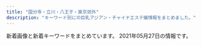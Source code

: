 ```yaml
---
title: "国分寺・立川・八王子・東京郊外"
description: "キーワード別にの巨乳アジアン・チャイナエステ嬢情報をまとめました。"
---
```


新着画像と新着キーワードをまとめています。
2021年05月27日の情報です。

<DmmAffiliateIns />
<KeywordTable
  shops={
    [
    {
        "img_links": [
            "http://eilgft.xyz/static/picture/top.jpg",
            "http://eilgft.xyz/uploads/210301/1-210301130340535.jpg",
            "http://eilgft.xyz/static/picture/room1.jpg",
            "http://eilgft.xyz/uploads/200915/1-200915123952526.jpg",
            "http://eilgft.xyz/static/picture/room3.jpg",
            "http://eilgft.xyz/static/picture/room2.jpg",
            "http://eilgft.xyz/uploads/210413/1-2104131H450H9.jpg",
            "http://eilgft.xyz/uploads/210317/1-21031G6051A24.jpg",
            "http://eilgft.xyz/uploads/200915/1-200915123934Y4.jpg",
            "http://eilgft.xyz/static/picture/room4.jpg"
        ],
        "keywords": {
            "86": 5,
            "88": 3,
            "C": 3,
            "D": 5,
            "85": 3
        },
        "name": "Relieve",
        "url": "http://eilgft.xyz/",
        "station": "JR\u56fd\u5206\u5bfa\u99c5\u5357\u53e3"
    },
    {
        "keywords": {
            "F": 1,
            "\u30bb\u30af\u30b7\u30fc": 4,
            "E": 69,
            "D": 66
        },
        "img_links": [
            "https://ca-girl.com/wp-content/uploads/2021/03/981726awesrtdyfugi.jpg",
            "https://ca-girl.com/wp-content/uploads/2021/02/setrdyfugawesrtdyfugi.jpg",
            "https://ca-girl.com/wp-content/themes/este/img/top-img01.png",
            "https://ca-girl.com/wp-content/uploads/2021/02/TFYUGIHSA.jpg",
            "https://ca-girl.com/wp-content/uploads/2021/02/wserdtfygu12.jpg",
            "https://ca-girl.com/wp-content/uploads/2021/05/21uytgawesrtdyfugi.jpg",
            "https://ca-girl.com/wp-content/uploads/2021/02/6578iuawesrtdyfugi.jpg",
            "https://ca-girl.com/wp-content/uploads/2021/02/drtyfugihoa-1.jpg",
            "https://ca-girl.com/wp-content/uploads/2021/05/21786awesrtdyfugi.jpg",
            "https://ca-girl.com/wp-content/uploads/2021/02/uyhuijnlmlkmlkmlkmlk.jpg",
            "https://ca-girl.com/wp-content/uploads/2021/02/setrdytfuygiuhoij.jpg",
            "https://ca-girl.com/wp-content/uploads/2021/02/xrtdyfugi.jpg",
            "https://ca-girl.com/wp-content/themes/este/img/top-img04.png",
            "https://ca-girl.com/wp-content/uploads/2021/02/11awesrtdyfugi-1.jpg",
            "https://ca-girl.com/wp-content/uploads/2021/03/8766awesrtdyfugi.jpg",
            "https://ca-girl.com/wp-content/uploads/2021/02/esrtdyfugi.jpg",
            "https://ca-girl.com/wp-content/uploads/2021/02/88awesrtdyfugi.jpg",
            "https://ca-girl.com/wp-content/uploads/2021/02/ahiosjaslkaa.jpg",
            "https://ca-girl.com/wp-content/uploads/2021/02/sredtfygusa.jpg",
            "https://ca-girl.com/wp-content/uploads/2021/02/drftyguhij.jpg",
            "https://ca-girl.com/wp-content/uploads/2021/02/sp90aouiyawesrtdyfugi.jpg",
            "https://ca-girl.com/wp-content/uploads/2021/02/aiojiosaskalasa.jpg",
            "https://ca-girl.com/wp-content/uploads/2021/02/husahsoiajlsak.jpg",
            "https://ca-girl.com/wp-content/uploads/2021/02/13aesrtdyf.jpg",
            "https://ca-girl.com/wp-content/uploads/2021/02/hosiajoiaokla.jpg",
            "https://ca-girl.com/wp-content/uploads/2021/02/sertdyfugi.jpg",
            "https://ca-girl.com/wp-content/uploads/2021/02/12esrtdyfug.jpg",
            "https://ca-girl.com/wp-content/themes/este/img/top-img05.png",
            "https://ca-girl.com/wp-content/themes/este/img/top-img02.png",
            "https://ca-girl.com/wp-content/uploads/2021/03/21876awesrtdyfugi.jpg",
            "https://ca-girl.com/wp-content/uploads/2021/02/fygiuhoja.jpg",
            "https://ca-girl.com/wp-content/uploads/2021/02/restdyfugusa.jpg",
            "https://ca-girl.com/wp-content/uploads/2021/02/34567hja.jpg",
            "https://ca-girl.com/wp-content/uploads/2021/02/2435678yuiyhj.jpg",
            "https://ca-girl.com/wp-content/uploads/2021/02/99awesrtdyfugi.jpg",
            "https://ca-girl.com/wp-content/uploads/2021/02/isjioiojiossjaosa.jpg",
            "https://ca-girl.com/wp-content/uploads/2021/02/876521wesrtdyfugi.jpg",
            "https://ca-girl.com/wp-content/uploads/2021/02/hsoajioaopa-1.jpg",
            "https://ca-girl.com/wp-content/uploads/2021/02/sauygihoj.jpg",
            "https://ca-girl.com/wp-content/uploads/2021/02/etsrdyfugi.jpg",
            "https://ca-girl.com/wp-content/uploads/2021/02/awesrtdyfugi.jpg",
            "https://ca-girl.com/wp-content/uploads/2021/02/srdtfuygiuh.jpg",
            "https://ca-girl.com/wp-content/uploads/2021/02/1setrdyfusa.jpg",
            "https://ca-girl.com/wp-content/themes/este/img/tel_header.png",
            "https://ca-girl.com/wp-content/uploads/2021/02/hasiujilamklassa.jpg",
            "https://ca-girl.com/wp-content/uploads/2021/02/981726tyawesrtdyfugi.jpg",
            "https://ca-girl.com/wp-content/uploads/2021/02/awesrtdyfu.jpg",
            "https://ca-girl.com/wp-content/uploads/2021/02/1gyiuhoisja.jpg",
            "https://ca-girl.com/wp-content/uploads/2021/02/sarydtfugiho.jpg",
            "https://ca-girl.com/wp-content/uploads/2021/02/estrdytfugiho.jpg",
            "https://ca-girl.com/wp-content/uploads/2021/02/1ydtsfuaghija.jpg",
            "https://ca-girl.com/wp-content/uploads/2021/02/fyguhijl.jpg",
            "https://ca-girl.com/wp-content/uploads/2021/02/soajsoiakla.jpg",
            "https://ca-girl.com/wp-content/uploads/2021/02/hsuaoijiaoa.jpg",
            "https://ca-girl.com/wp-content/uploads/2021/02/tyfugihojpka.jpg",
            "https://ca-girl.com/wp-content/uploads/2021/02/fghlkjhhhhhhhhh.jpg",
            "https://ca-girl.com/wp-content/uploads/2021/02/9876awesrtdyfugi.jpg",
            "https://ca-girl.com/wp-content/uploads/2021/02/drtyfugihojp.jpg",
            "https://ca-girl.com/wp-content/themes/este/img/tel_footer.png",
            "https://ca-girl.com/wp-content/uploads/2021/03/7654awesrtdyfugi.jpg",
            "https://ca-girl.com/wp-content/uploads/2021/02/huosajoisaosa.jpg",
            "https://ca-girl.com/wp-content/themes/este/img/call.png",
            "https://ca-girl.com/wp-content/uploads/2021/02/jsioaoissa.jpg",
            "https://ca-girl.com/wp-content/uploads/2021/02/husahsuiaas.jpg",
            "https://ca-girl.com/wp-content/uploads/2021/02/ytyfugihl.jpg",
            "https://ca-girl.com/wp-content/uploads/2021/02/WEarstdy.jpg",
            "https://ca-girl.com/wp-content/uploads/2021/02/drytfugi.jpg",
            "https://ca-girl.com/wp-content/uploads/2021/02/rdytfugihojpsa.jpg",
            "https://ca-girl.com/wp-content/uploads/2021/02/2waesrtdyfu.jpg",
            "https://ca-girl.com/wp-content/uploads/2021/02/1waerstdyfu.jpg",
            "https://ca-girl.com/wp-content/themes/este/img/top-img03.png",
            "https://ca-girl.com/wp-content/uploads/2021/02/awerstdyfugihoj.jpg",
            "https://ca-girl.com/wp-content/uploads/2021/02/9jhgvjhk.jpg",
            "https://ca-girl.com/wp-content/uploads/2021/02/34567jha.jpg",
            "https://ca-girl.com/wp-content/uploads/2021/02/aerstdyfu.jpg",
            "https://ca-girl.com/wp-content/uploads/2021/02/12awesrtdyfugi-1.jpg",
            "https://ca-girl.com/wp-content/uploads/2021/02/xfrtyfugi.jpg",
            "https://ca-girl.com/wp-content/uploads/2021/02/hsaioijsioaas.jpg"
        ],
        "station": "JR\u56fd\u5206\u5bfa\u99c5\u5317\u53e3",
        "url": "https://ca-girl.com/",
        "name": "Cawaii Girl\uff5e\u304b\u308f\u3044\u3044\u30ac\u30fc\u30eb\uff5e"
    },
    {
        "url": "http://www.flove.link/",
        "img_links": [
            "http://www.flove.link/images/1.jpg",
            "http://www.flove.link/images/9.jpg",
            "http://www.flove.link/img/sakura1.jpg",
            "http://www.flove.link/images/int1.png",
            "http://www.flove.link/img/rina1.jpg",
            "http://www.flove.link/images/sys2.png",
            "http://www.flove.link/images/mobile.jpg",
            "http://www.flove.link/img/ena1.jpg",
            "http://www.flove.link/images/3.jpg",
            "http://www.flove.link/images/2.jpg",
            "http://www.flove.link/images/head.jpg",
            "http://www.flove.link/img/yumi1.jpg",
            "http://www.flove.link/images/staff_t.jpg",
            "http://www.flove.link/images/news.jpg",
            "http://www.flove.link/images/s1.png",
            "http://www.flove.link/images/interior_t.jpg",
            "http://www.flove.link/images/tel.jpg",
            "http://www.flove.link/img/ena2.jpg",
            "http://www.flove.link/images/sys1.png",
            "http://www.flove.link/images/int2.png",
            "http://www.flove.link/img/sakura3.jpg",
            "http://www.flove.link/images/info.png",
            "http://www.flove.link/img/sakura2.jpg",
            "http://www.flove.link/img/sakura4.jpg"
        ],
        "station": "\u82b1\u5c0f\u91d1\u4e95\u99c5\u5317\u53e3",
        "name": "\u5922",
        "keywords": {}
    },
    {
        "station": "\u4e45\u7c73\u5ddd\u99c5\u5357\u53e3",
        "img_links": [
            "http://bijin.estms.info/up/uploads/202005180731156A797D2C-B69E-4345-B776-BA05CAB5E487.jpeg",
            "http://bijin.estms.info/up/uploads/201912132254460EDB9A1F-C26F-42D3-9D9F-4859D6ACF118.jpeg",
            "http://bijin.estms.info/up/uploads/2019121319191596C90C3E-6F98-4408-8DB6-F1278D52BEF8.jpeg",
            "http://bijin.estms.info/up/newsimg/20201130213044yum.jpg",
            "http://bijin.estms.info/up/uploads/201912021030562C17E879-4CFB-416F-A8C4-2951B0F2205B.jpeg",
            "http://bijin.estms.info/up/uploads/2020011123383520181216000901sor.jpg",
            "http://bijin.estms.info/up/uploads/201911051624233BB9B4A5-25B8-4ACA-A6C4-B819FAC4075C.jpeg",
            "http://bijin.estms.info/up/uploads/2020012010213518DC6BF5-40C1-4A5F-88A9-48EFDA79AC27.jpeg",
            "http://bijin.estms.info/up/uploads/20191213191915E4816BC5-8C62-407B-A6ED-C87D0F0F46EC.jpeg",
            "http://bijin.estms.info/up/uploads/20201005203352thumbnail_IMG_6687.jpg",
            "http://bijin.estms.info/up/uploads/20190824212918DWZR9680.jpg",
            "http://bijin.estms.info/up/uploads/20190310191122emi.jpg",
            "http://bijin.estms.info/up/uploads/20200406213527yuna1.jpg",
            "http://bijin.estms.info/up/uploads/20200406213457ai.jpg",
            "http://bijin.estms.info/up/uploads/202002032232405E8F4BDF-8802-4EBC-A1EF-AD51378519E7.jpeg",
            "http://bijin.estms.info/up/uploads/20191213191915F8D7E171-6B72-4E9D-BAE6-95764C2481B9.jpeg",
            "http://bijin.estms.info/up/uploads/20200406213506raki.jpg",
            "http://bijin.estms.info/up/uploads/20190626204244naaa.jpg",
            "http://bijin.estms.info/up/newsimg/20210217123132MYXJ_20210209211243608_fast_mh1613462872557.jpg",
            "http://bijin.estms.info/up/uploads/20210218144912ai.jpg",
            "http://bijin.estms.info/up/uploads/20210304174315yy1.jpg",
            "http://bijin.estms.info/up/uploads/20190602230156image.jpeg",
            "http://bijin.estms.info/up/uploads/20190824212918LJJT6902.jpg",
            "http://bijin.estms.info/up/uploads/2020011707213997E7D3ED-E846-45D2-BE23-3A9EA27C99E5.jpeg",
            "http://bijin.estms.info/up/uploads/20200730001205eri.jpg",
            "http://bijin.estms.info/up/uploads/20200712231007yuri.jpg",
            "http://bijin.estms.info/up/uploads/20190611075507image.jpeg",
            "http://bijin.estms.info/up/uploads/20191118072051423B39CB-95FB-4F88-B6F9-237745081B01.jpeg",
            "http://bijin.estms.info/up/uploads/2019110620470700D464B9-FADE-417C-B2D3-ADCCA8F79F09.jpeg",
            "http://bijin.estms.info/up/uploads/20201220222426y.jpg",
            "http://bijin.estms.info/up/uploads/20200121001247FF252499-7BDC-480E-BC20-F0D33285CC2B.jpeg",
            "http://bijin.estms.info/up/newsimg/20201016160747mmexport1602828878412_mr1602829328944_mh1602831616134.jpg",
            "http://bijin.estms.info/up/uploads/20210304174335yy.jpg",
            "http://bijin.estms.info/up/uploads/20190310191122emi1.jpg",
            "http://bijin.estms.info/up/uploads/20201008173812y1.jpg",
            "http://bijin.estms.info/up/uploads/20200903200139IMG_6628.jpg",
            "http://bijin.estms.info/up/uploads/20190602230214image.jpeg",
            "http://bijin.estms.info/up/newsimg/20201215212952B612Kaji_20201203_130112_040_mh1606968582446.jpg",
            "http://bijin.estms.info/up/uploads/20191015072706274D8AA4-F27F-41E1-B40F-28CEEDCC8339.jpeg",
            "http://bijin.estms.info/up/newsimg/20201128150654mmexport1606540655903.jpg",
            "http://bijin.estms.info/up/uploads/202001201021517F471254-F426-4D22-8198-E0392BEB2618.jpeg",
            "http://bijin.estms.info/up/uploads/201911180721076EB6EE65-B4D3-49CC-B10D-FFCADDD8F51D.jpeg",
            "http://bijin.estms.info/images/r1.jpg",
            "http://bijin.estms.info/up/newsimg/20210303031951mmexport1614662969615_mr1614705824817_mh1614708399542.jpg",
            "http://bijin.estms.info/images/r2.jpg",
            "http://bijin.estms.info/up/uploads/2020011123332722.jpg",
            "http://bijin.estms.info/up/uploads/20200406213536yuna.jpg",
            "http://bijin.estms.info/up/newsimg/20201219120625mmexport1608274227813_mr1608275553768.jpg",
            "http://bijin.estms.info/up/uploads/20201008173803y.jpg",
            "http://bijin.estms.info/up/uploads/20191017072128216A9A55-5AC4-4940-835D-FB551634C6E6.jpeg",
            "http://bijin.estms.info/up/uploads/20200117072212A6B1AABA-580A-476E-9289-473C6EBAEAEA.jpeg",
            "http://bijin.estms.info/up/uploads/20200819222125miko.jpg",
            "http://bijin.estms.info/up/uploads/20180107000626image.jpeg",
            "http://bijin.estms.info/up/uploads/20201217003849rr.jpg",
            "http://bijin.estms.info/images/r3.jpg",
            "http://bijin.estms.info/up/uploads/20190831100054image.jpeg",
            "http://bijin.estms.info/images/top_pickup.png",
            "http://bijin.estms.info/up/uploads/20200819222125mik.jpg",
            "http://bijin.estms.info/up/uploads/20191118072033DC193570-75FC-4101-8931-9917C4584482.jpeg",
            "http://bijin.estms.info/up/uploads/20190430125157XTFS2133.jpg",
            "http://bijin.estms.info/up/uploads/20190430121942RCKF3078.jpg",
            "http://bijin.estms.info/up/uploads/201910170721068B044B14-FAA2-4575-B987-3D0C526278FB.jpeg",
            "http://bijin.estms.info/up/uploads/202001210012472FD8035D-E181-4CC8-91C9-411154468BE0.jpeg",
            "http://bijin.estms.info/up/uploads/20190424151005haru.jpg",
            "http://bijin.estms.info/up/uploads/201910150727064AEE5CC2-79ED-4E66-9DE0-B5C435D880C2.jpeg",
            "http://bijin.estms.info/up/uploads/20191014225239rina.jpg",
            "http://bijin.estms.info/images/t2.jpg",
            "http://bijin.estms.info/up/uploads/20190424151005har.jpg",
            "http://bijin.estms.info/up/uploads/20201005203401thumbnail_IMG_6686.jpg",
            "http://bijin.estms.info/up/uploads/20210304174301ym.jpg",
            "http://bijin.estms.info/up/uploads/20191028175611nene.jpg",
            "http://bijin.estms.info/up/uploads/20201217003900rr1.jpg",
            "http://bijin.estms.info/up/uploads/20191002121102E9E57D38-E21B-4027-92DB-F139042F686A.jpeg",
            "http://bijin.estms.info/up/uploads/20191106204707A3EB6328-3B05-4BE7-8E96-27A1C6F46231.jpeg",
            "http://bijin.estms.info/up/uploads/20201220222426yu.jpg",
            "http://bijin.estms.info/images/r4.jpg",
            "http://bijin.estms.info/up/newsimg/20210331004107mi.jpg",
            "http://bijin.estms.info/up/uploads/20190626204244naa.jpg",
            "http://bijin.estms.info/images/tel.png",
            "http://bijin.estms.info/up/uploads/20191002121121328B75FF-E54B-4F1A-999B-05804A859FE6.jpeg",
            "http://bijin.estms.info/up/uploads/20201016170513h.jpg",
            "http://bijin.estms.info/up/uploads/20210520233443mi.jpg",
            "http://bijin.estms.info/up/uploads/20190611075455image.jpeg",
            "http://bijin.estms.info/up/uploads/202002032232405330A00F-9036-47F6-9444-FEF00ACC443C.jpeg",
            "http://bijin.estms.info/up/uploads/20210304174253yum.jpg",
            "http://bijin.estms.info/up/uploads/20200406213449ai1.jpg",
            "http://bijin.estms.info/up/uploads/20190829230957hani.jpg",
            "http://bijin.estms.info/up/uploads/20190512145422ai.jpg"
        ],
        "keywords": {},
        "url": "http://bijin.estms.info/",
        "name": "\u30d4\u30f3\u30af\u30ac\u30fc\u30eb"
    },
    {
        "station": "\u56fd\u5206\u5bfa\u99c5\u5317\u53e3",
        "keywords": {
            "C": 12
        },
        "img_links": [
            "http://lafesta.jpest.net/uploads//sites/44/elementor/thumbs/g1-1-p7qb2hj1i2ylo4a9qc056itu743c3tpqsh5b42hk9c.jpg",
            "http://lafesta.jpest.net/uploads//sites/44/2021/05/r6.jpg",
            "http://lafesta.jpest.net/uploads//sites/44/2021/05/top.png",
            "http://lafesta.jpest.net/uploads//sites/44/2021/05/g5-1.jpg",
            "http://lafesta.jpest.net/uploads//sites/44/2021/05/mobile.png",
            "http://lafesta.jpest.net/uploads//sites/44/elementor/thumbs/g2-1-p7qb36wood2t1oczxnlfx5qiojrr4zd1ckllqixddu.jpg",
            "http://lafesta.jpest.net/uploads//sites/44/elementor/thumbs/g5-1-p7q7r6ug41ni5rkjc9lq84ks1m3a6r45e0ftetdbyo.jpg",
            "http://lafesta.jpest.net/uploads//sites/44/elementor/thumbs/g3-1-p7qb3wabsw1jr5c4tgkdahbypyanwt5sg27pozvqpu.jpg",
            "http://lafesta.jpest.net/uploads//sites/44/elementor/thumbs/g1-1-p7qb2hj1ju42c7dv1umiju52n58ud5ka92zhs1z01u.jpg",
            "http://lafesta.jpest.net/uploads//sites/44/2021/05/tite_staff.png",
            "http://lafesta.jpest.net/uploads//sites/44/2021/05/tit-new.png",
            "http://lafesta.jpest.net/uploads//sites/44/2021/05/g6-1.jpg",
            "http://lafesta.jpest.net/uploads//sites/44/elementor/thumbs/g5-1-p7q7r6ug5ssytuo4ns83lfw0hn8sg2youma02surr6.jpg",
            "http://lafesta.jpest.net/uploads//sites/44/elementor/thumbs/g4-1-p7qb4iugb5qytpbru7p1l0bsj61ys7st2k16jngus0.jpg",
            "http://lafesta.jpest.net/uploads//sites/44/elementor/thumbs/g4-1-p7qb4iugcwwfhsfd5qbeybn0z77h1jncj5vd7myaki.jpg",
            "http://lafesta.jpest.net/uploads//sites/44/elementor/thumbs/g6-1-p7q7qavxpfl7v3yjuees8nycajmb6dfte83hre65mq.jpg",
            "http://lafesta.jpest.net/uploads//sites/44/2021/05/r3.jpg",
            "http://lafesta.jpest.net/uploads//sites/44/2021/05/r1.jpg",
            "http://lafesta.jpest.net/uploads//sites/44/2021/05/tit-newface.png",
            "http://lafesta.jpest.net/uploads//sites/44/2021/05/g1-1.jpg",
            "http://lafesta.jpest.net/uploads//sites/44/2021/05/n-03.png",
            "http://lafesta.jpest.net/uploads//sites/44/2021/05/g4-1.jpg",
            "http://lafesta.jpest.net/uploads//sites/44/2021/05/r5.jpg",
            "http://lafesta.jpest.net/uploads//sites/44/2021/05/g3-1.jpg",
            "http://lafesta.jpest.net/uploads//sites/44/2021/05/g2-1.jpg",
            "http://lafesta.jpest.net/uploads//sites/44/2021/05/tite-staff.png",
            "http://lafesta.jpest.net/uploads//sites/44/elementor/thumbs/g6-1-p7q7qavxnofr70uyivsevcn3uigsx1l9xm9b3eopu8.jpg",
            "http://lafesta.jpest.net/uploads//sites/44/2021/05/tel_top-1.png",
            "http://lafesta.jpest.net/uploads//sites/44/2021/05/r2.jpg"
        ],
        "name": "LA FESTA\u30fb\u30e9\u30d5\u30a7\u30b9\u30bf",
        "url": "http://lafesta.jpest.net/"
    },
    {
        "url": "http://eurynome-est.xyz/",
        "keywords": {
            "D": 4,
            "E": 2,
            "87": 1,
            "86": 5
        },
        "station": "JR\u62dd\u5cf6\u99c5\u5357\u53e3",
        "name": "Alice -\u30a2\u30ea\u30b9-",
        "img_links": [
            "http://eurynome-est.xyz/images/nav-001.png",
            "http://eurynome-est.xyz/images/cg02.jpg",
            "http://eurynome-est.xyz/images/nav-004.png",
            "http://eurynome-est.xyz/images/nav-002.png",
            "http://eurynome-est.xyz/images/top001.png",
            "http://eurynome-est.xyz/images/nav-003.png",
            "http://eurynome-est.xyz/images/cg03.jpg",
            "http://eurynome-est.xyz/images/cg04.jpg",
            "http://eurynome-est.xyz/images/no.png",
            "http://eurynome-est.xyz/images/nav-006.png",
            "http://eurynome-est.xyz/images/cg01.jpg",
            "http://eurynome-est.xyz/images/nav-005.png",
            "http://eurynome-est.xyz/images/cg08.jpg",
            "http://eurynome-est.xyz/images/cg06.jpg",
            "http://eurynome-est.xyz/images/tel.png"
        ]
    },
    {
        "url": "http://beauty-est.tokyo/",
        "img_links": [
            "http://beauty-est.tokyo/images/mi.jpg",
            "http://beauty-est.tokyo/images/cg04.jpg",
            "http://beauty-est.tokyo/images/cg06.jpg",
            "http://beauty-est.tokyo/images/cg01.jpg",
            "http://beauty-est.tokyo/images/cg03.jpg",
            "http://beauty-est.tokyo/images/cg08.jpg",
            "http://beauty-est.tokyo/images/cg02.jpg",
            "http://beauty-est.tokyo/images/cg07.jpg",
            "http://beauty-est.tokyo/images/ri.jpg",
            "http://beauty-est.tokyo/images/cg09.jpg",
            "http://beauty-est.tokyo/images/now-printing.jpg"
        ],
        "keywords": {
            "D": 4,
            "F": 2,
            "E": 2,
            "87": 2,
            "86": 14
        },
        "station": "\u6771\u5927\u548c\u5e02\u99c5",
        "name": "Be"
    },
    {
        "name": "\u610f",
        "url": "http://akishima.xyz/",
        "station": "JR\u662d\u5cf6\u99c5\u5357\u53e3",
        "keywords": {},
        "img_links": [
            "http://akishima.xyz/images/g1.jpg",
            "http://akishima.xyz/images/bottom_7.png",
            "http://akishima.xyz/images/g7.jpg",
            "http://akishima.xyz/images/g5.jpg",
            "http://akishima.xyz/images/top.png",
            "http://akishima.xyz/images/mobile.png",
            "http://akishima.xyz/images/bottom_05.png",
            "http://akishima.xyz/images/newface.png",
            "http://akishima.xyz/images/bottom_06.png",
            "http://akishima.xyz/images/bottom_02.png",
            "http://akishima.xyz/images/bottom_01.png",
            "http://akishima.xyz/images/bottom_04.png",
            "http://akishima.xyz/images/g3.jpg",
            "http://akishima.xyz/images/g2.jpg",
            "http://akishima.xyz/images/bottom_03.png"
        ]
    },
    {
        "img_links": [
            "http://hi-msg.com/nikoly/img/p-0.png",
            "http://hi-msg.com/nikoly/img/p-2.png",
            "http://hi-msg.com/nikoly/img/p-4-1.png",
            "http://hi-msg.com/nikoly/img/p-3.png",
            "http://hi-msg.com/nikoly/img/tel.jpg",
            "http://hi-msg.com/nikoly/img/p-1.png",
            "http://hi-msg.com/nikoly/img/p-9.png",
            "http://hi-msg.com/nikoly/img/s0.png",
            "http://hi-msg.com/nikoly/img/p-7.png",
            "http://hi-msg.com/nikoly/img/p-5.png",
            "http://hi-msg.com/nikoly/img/p-4.png",
            "http://hi-msg.com/nikoly/img/s2.png",
            "http://hi-msg.com/nikoly/img/p-10.png",
            "http://hi-msg.com/nikoly/img/p-6.png",
            "http://hi-msg.com/nikoly/img/p-12.png",
            "http://hi-msg.com/nikoly/img/botton.jpg",
            "http://hi-msg.com/nikoly/img/p-11.png",
            "http://hi-msg.com/nikoly/img/p-8.png"
        ],
        "keywords": {},
        "url": "http://hi-msg.com/nikoly/",
        "name": "Nikoly\uff5e\u4e8c\u30b3\u30ea\u30fc",
        "station": "\u3072\u3070\u308a\u30f6\u4e18\u99c5\u5317\u53e3"
    },
    {
        "name": "Touch\uff5e\u30bf\u30c3\u30c1\uff5e",
        "station": "\u4e45\u7c73\u5ddd\u99c5\u5317\u53e3",
        "url": "http://relax-esthe.pink/",
        "keywords": {
            "86": 24,
            "87": 4
        },
        "img_links": [
            "http://relax-esthe.pink/images/cg01.jpg",
            "http://relax-esthe.pink/images/esthe3.jpg",
            "http://relax-esthe.pink/images/blog_002.png",
            "http://relax-esthe.pink/images/acc.jpg",
            "http://relax-esthe.pink/images/main-sp.jpg",
            "http://relax-esthe.pink/images/cg03.jpg",
            "http://relax-esthe.pink/images/friend.png",
            "http://relax-esthe.pink/images/main1.jpg",
            "http://relax-esthe.pink/images/home_002.png",
            "http://relax-esthe.pink/images/cg02.jpg",
            "http://relax-esthe.pink/images/cg011.jpg",
            "http://relax-esthe.pink/images/sys.jpg",
            "http://relax-esthe.pink/images/cg06.jpg",
            "http://relax-esthe.pink/images/cg04.jpg",
            "http://relax-esthe.pink/images/cg05.jpg",
            "http://relax-esthe.pink/images/header3.png",
            "http://relax-esthe.pink/images/clear.png",
            "http://relax-esthe.pink/images/esthe2.jpg",
            "http://relax-esthe.pink/images/cg07.jpg",
            "http://relax-esthe.pink/images/staff.png",
            "http://relax-esthe.pink/images/link.png",
            "http://relax-esthe.pink/images/info.png",
            "http://relax-esthe.pink/images/esthe1.jpg",
            "http://relax-esthe.pink/images/home.png",
            "http://relax-esthe.pink/images/gallery.png"
        ]
    },
    {
        "url": "http://www.girls.esjp.info/",
        "keywords": {
            "E": 1,
            "89": 1,
            "86": 2,
            "C": 8,
            "D": 7,
            "87": 6,
            "90": 1,
            "F": 2,
            "85": 1
        },
        "station": "JR\u56fd\u5206\u5bfa\u99c5\u5357\u53e3",
        "img_links": [
            "http://www.girls.esjp.info/files/043-03.jpg",
            "http://www.girls.esjp.info/files/007-02.jpg",
            "http://www.girls.esjp.info/files/044-03.jpg",
            "http://www.girls.esjp.info/files/026.jpg",
            "http://www.girls.esjp.info/img/telpnone.png",
            "http://www.girls.esjp.info/files/013-02.jpg",
            "http://www.girls.esjp.info/img/rsubt2.png",
            "http://www.girls.esjp.info/files/006-03.jpg",
            "http://www.girls.esjp.info/files/012.jpg",
            "http://www.girls.esjp.info/img/sys.jpg",
            "http://www.girls.esjp.info/files/012-03.jpg",
            "http://www.girls.esjp.info/img/staff_bottom.jpg",
            "http://www.girls.esjp.info/files/012-02.jpg",
            "http://www.girls.esjp.info/files/001-03.jpg",
            "http://www.girls.esjp.info/files/001.jpg",
            "http://www.girls.esjp.info/img/head.jpg",
            "http://www.girls.esjp.info/files/044-02.jpg",
            "http://www.girls.esjp.info/files/005-03.jpg",
            "http://www.girls.esjp.info/img/rsubt4.png",
            "http://www.girls.esjp.info/files/002.jpg",
            "http://www.girls.esjp.info/files/006.jpg",
            "http://www.girls.esjp.info/files/013-03.jpg",
            "http://www.girls.esjp.info/img/rsubt3.png",
            "http://www.girls.esjp.info/files/028-03.jpg",
            "http://www.girls.esjp.info/img/rsubt6.png",
            "http://www.girls.esjp.info/files/026-02.jpg",
            "http://www.girls.esjp.info/files/007.jpg",
            "http://www.girls.esjp.info/files/010-03.jpg",
            "http://www.girls.esjp.info/files/021-02.jpg",
            "http://www.girls.esjp.info/files/013.jpg",
            "http://www.girls.esjp.info/files/043.jpg",
            "http://www.girls.esjp.info/files/028.jpg",
            "http://www.girls.esjp.info/files/003-02.jpg",
            "http://www.girls.esjp.info/img/staff_top.jpg",
            "http://www.girls.esjp.info/files/002-03.jpg",
            "http://www.girls.esjp.info/files/010.jpg",
            "http://www.girls.esjp.info/files/006-02.jpg",
            "http://www.girls.esjp.info/files/043-02.jpg",
            "http://www.girls.esjp.info/files/005-02.jpg",
            "http://www.girls.esjp.info/files/028-02.jpg",
            "http://www.girls.esjp.info/files/003.jpg",
            "http://www.girls.esjp.info/files/002-02.jpg",
            "http://www.girls.esjp.info/files/003-03.jpg",
            "http://www.girls.esjp.info/img/rsubt1.png",
            "http://www.girls.esjp.info/files/044.jpg",
            "http://www.girls.esjp.info/files/026-03.jpg",
            "http://www.girls.esjp.info/files/005.jpg",
            "http://www.girls.esjp.info/files/010-02.jpg",
            "http://www.girls.esjp.info/img/rsubt5.png",
            "http://www.girls.esjp.info/img/rsubt7.png",
            "http://www.girls.esjp.info/files/021.jpg",
            "http://www.girls.esjp.info/files/001-02.jpg",
            "http://www.girls.esjp.info/files/007-03.jpg",
            "http://www.girls.esjp.info/files/021-03.jpg"
        ],
        "name": "Girls"
    },
    {
        "keywords": {
            "85": 6,
            "D": 18,
            "88": 12
        },
        "url": "http://www.hoya-en.com/",
        "station": "\u4fdd\u8c37\u99c5\u5357\u53e3",
        "img_links": [
            "http://www.hoya-en.com/images/backlistbtn.png",
            "http://www.hoya-en.com/files/005.jpg",
            "http://www.hoya-en.com/files/001-02.jpg",
            "http://www.hoya-en.com/files/004.jpg",
            "http://www.hoya-en.com/files/003-03.jpg",
            "http://www.hoya-en.com/files/005-02.jpg",
            "http://www.hoya-en.com/images/slider/03.jpg",
            "http://www.hoya-en.com/files/006-03.jpg",
            "http://www.hoya-en.com/files/002-03.jpg",
            "http://www.hoya-en.com/files/004-03.jpg",
            "http://www.hoya-en.com/files/005-03.jpg",
            "http://www.hoya-en.com/files/003-02.jpg",
            "http://www.hoya-en.com/images/showCover.png",
            "http://www.hoya-en.com/images/mobile.jpg",
            "http://www.hoya-en.com/files/003.jpg",
            "http://www.hoya-en.com/images/slider/02.jpg",
            "http://www.hoya-en.com/images/coverGirlParts.png",
            "http://www.hoya-en.com/images/slider/01.jpg",
            "http://www.hoya-en.com/files/006.jpg",
            "http://www.hoya-en.com/images/tel.png",
            "http://www.hoya-en.com/files/001-03.jpg",
            "http://www.hoya-en.com/files/002-02.jpg",
            "http://www.hoya-en.com/files/001.jpg",
            "http://www.hoya-en.com/files/006-02.jpg",
            "http://www.hoya-en.com/files/002.jpg",
            "http://www.hoya-en.com/files/004-02.jpg"
        ],
        "name": "\u7e01"
    },
    {
        "img_links": [
            "http://unmei.xyz/uploads/210310/1-210310130413329.jpg",
            "http://unmei.xyz/style/images/bj3.png",
            "http://unmei.xyz/uploads/201207/1-20120F91552621.jpg",
            "http://unmei.xyz/uploads/201012/1-201012101RI06.jpg",
            "http://unmei.xyz/uploads/210520/1-210520102340640.jpg",
            "http://unmei.xyz/uploads/210319/1-21031Z93051251.jpg",
            "http://unmei.xyz/uploads/210409/1-210409124K9163.jpg",
            "http://unmei.xyz/uploads/201207/1-20120F91545951.jpg",
            "http://unmei.xyz/style/images/end.jpg",
            "http://unmei.xyz/uploads/210520/1-210520102353138.jpg",
            "http://unmei.xyz/uploads/201207/1-20120F91600P1.jpg",
            "http://unmei.xyz/uploads/210310/1-210310130402A6.jpg",
            "http://unmei.xyz/uploads/201012/1-201012101S5192.jpg",
            "http://unmei.xyz/style/images/mobile.jpg",
            "http://unmei.xyz/uploads/201010/1-201010134113F3.png",
            "http://unmei.xyz/style/images/staff_line.png",
            "http://unmei.xyz/style/images/room1.jpg",
            "http://unmei.xyz/uploads/210409/1-210409124Q92X.jpg",
            "http://unmei.xyz/uploads/210520/1-210520102404Z6.jpg",
            "http://unmei.xyz/style/images/girl-z1.jpg",
            "http://unmei.xyz/uploads/210319/1-21031Z9302T64.jpg",
            "http://unmei.xyz/plus/images/room5.jpg",
            "http://unmei.xyz/uploads/210409/1-210409124Q05R.jpg",
            "http://unmei.xyz/uploads/201010/1-201010133944618.jpg",
            "http://unmei.xyz/style/images/room2.jpg",
            "http://unmei.xyz/uploads/201109/1-20110913395LL.jpg",
            "http://unmei.xyz/uploads/201024/1-201024125031258.jpg",
            "http://unmei.xyz/style/images/dt.jpg",
            "http://unmei.xyz/uploads/201204/1-201204131333327.jpg",
            "http://unmei.xyz/uploads/210310/1-21031013031J40.jpg",
            "http://unmei.xyz/uploads/201204/1-20120413135K17.jpg",
            "http://unmei.xyz/style/images/girl-z2.jpg",
            "http://unmei.xyz/uploads/201010/1-20101013404MP.png",
            "http://unmei.xyz/uploads/201026/1-2010261G0393M.jpg",
            "http://unmei.xyz/uploads/201204/1-2012041314051K.jpg",
            "http://unmei.xyz/style/images/room4.jpg",
            "http://unmei.xyz/uploads/201109/1-20110913400H13.jpg",
            "http://unmei.xyz/style/images/top.png",
            "http://unmei.xyz/style/images/room3.jpg",
            "http://unmei.xyz/uploads/210319/1-21031Z931023Z.jpg",
            "http://unmei.xyz/uploads/201109/1-201109133931237.jpg",
            "http://unmei.xyz/uploads/201012/1-201012101KV21.jpg"
        ],
        "station": "JR\u56fd\u5206\u5bfa\u99c5\u5357\u53e3",
        "keywords": {
            "E": 2,
            "C": 19,
            "D": 11,
            "88": 1,
            "86": 12
        },
        "name": "\u904b\u547d\u306e\u5973\u795e",
        "url": "http://unmei.xyz/"
    },
    {
        "url": "http://aloha-massage.work/",
        "img_links": [
            "http://aloha-massage.work/img/sta10.png",
            "http://aloha-massage.work/img/link-1.png",
            "http://aloha-massage.work/img/sta8.png",
            "http://aloha-massage.work/img/mo.png",
            "http://aloha-massage.work/sp/img/cam.jpg",
            "http://aloha-massage.work/img/st11.png",
            "http://aloha-massage.work/sp/img/botton.jpg",
            "http://aloha-massage.work/sp/img/info.jpg",
            "http://aloha-massage.work/img/st7.png",
            "http://aloha-massage.work/img/st10.png",
            "http://aloha-massage.work/sp/img/add.jpg",
            "http://aloha-massage.work/sp/img/pic.jpg",
            "http://aloha-massage.work/sp/img/p10.png",
            "http://aloha-massage.work/sp/img/sys.jpg",
            "http://aloha-massage.work/sp/img/add2.jpg",
            "http://aloha-massage.work/img/sta11.png",
            "http://aloha-massage.work/img/st8.png",
            "http://aloha-massage.work/img/nos.png",
            "http://aloha-massage.work/sp/img/sta10.png",
            "http://aloha-massage.work/img/st07.png",
            "http://aloha-massage.work/sp/img/t-s.jpg",
            "http://aloha-massage.work/sp/img/pc.jpg",
            "http://aloha-massage.work/img/campain.jpg",
            "http://aloha-massage.work/sp/img/time2.jpg",
            "http://aloha-massage.work/sp/img/sta7.png",
            "http://aloha-massage.work/img/head.png",
            "http://aloha-massage.work/sp/img/sta8.png",
            "http://aloha-massage.work/img/bottom.png",
            "http://aloha-massage.work/sp/img/sta11.png",
            "http://aloha-massage.work/sp/img/time.jpg",
            "http://aloha-massage.work/sp/img/tit.jpg",
            "http://aloha-massage.work/img/sta7.png",
            "http://aloha-massage.work/sp/img/p8.png",
            "http://aloha-massage.work/img/link-2.png",
            "http://aloha-massage.work/img/link-3.png",
            "http://aloha-massage.work/sp/img/p11.png",
            "http://aloha-massage.work/sp/img/t-t.jpg",
            "http://aloha-massage.work/sp/img/t-a.jpg",
            "http://aloha-massage.work/img/link-4.png",
            "http://aloha-massage.work/sp/img/t-o.jpg",
            "http://aloha-massage.work/sp/img/tel2.jpg",
            "http://aloha-massage.work/sp/img/t-r.jpg",
            "http://aloha-massage.work/sp/img/tel.jpg",
            "http://aloha-massage.work/img/head-sys.jpg"
        ],
        "station": "\u4e45\u7c73\u5ddd\u99c5\u5357\u53e3",
        "name": "\u30a2\u30ed\u30cf",
        "keywords": {
            "88": 2,
            "C": 14,
            "86": 4,
            "E": 2,
            "85": 2
        }
    },
    {
        "name": "\u697d\u7652",
        "img_links": [
            "http://hi-msg.com/rakuyu/img/s2.png",
            "http://hi-msg.com/rakuyu/img/p-0.png",
            "http://hi-msg.com/rakuyu/img/p-3.png",
            "http://hi-msg.com/rakuyu/img/s0.png",
            "http://hi-msg.com/rakuyu/img/botton.jpg",
            "http://hi-msg.com/rakuyu/img/p-11.png",
            "http://hi-msg.com/rakuyu/img/tel.jpg",
            "http://hi-msg.com/rakuyu/img/p-2.png",
            "http://hi-msg.com/rakuyu/img/p-12.png",
            "http://hi-msg.com/rakuyu/img/p-9.png",
            "http://hi-msg.com/rakuyu/img/p-1.png",
            "http://hi-msg.com/rakuyu/img/p-10.png"
        ],
        "url": "http://hi-msg.com/rakuyu/",
        "keywords": {},
        "station": "JR\u516b\u738b\u5b50\u99c5\u5317\u53e3"
    },
    {
        "url": "http://kyokusebi.work/",
        "keywords": {
            "C": 18,
            "D": 24,
            "E": 24
        },
        "station": "\u7df4\u99ac\u99c5\u5357\u53e3",
        "img_links": [
            "http://kyokusebi.work/korona.jpg",
            "http://kyokusebi.work/aoi.jpg",
            "http://kyokusebi.work/yuki.jpg",
            "http://kyokusebi.work/eri.jpg",
            "http://kyokusebi.work/t1.jpg",
            "http://kyokusebi.work/nana1.jpg",
            "http://kyokusebi.work/naomi1.jpg",
            "http://kyokusebi.work/eri1.jpg",
            "http://kyokusebi.work/nana.jpg",
            "http://kyokusebi.work/top.jpg",
            "http://kyokusebi.work/naomi.jpg"
        ],
        "name": "\u30a2\u30ed\u30de\u30d5\u30e9\u30ef\u30fc"
    },
    {
        "keywords": {
            "86": 4,
            "E": 4,
            "87": 32,
            "D": 36,
            "90": 4
        },
        "name": "\u7f8e\u5c11\u5973\u306e\u5b66\u5712",
        "img_links": [
            "http://www.bishoujo.mensest.com/images/pic_girl01.jpg",
            "http://www.bishoujo.mensest.com/images/rsubt5.png",
            "http://www.bishoujo.mensest.com/images/rsubt4.png",
            "http://www.bishoujo.mensest.com/files/006.jpg",
            "http://www.bishoujo.mensest.com/photo_news/upimg/12138608f80c96a6d0_0.jpg",
            "http://www.bishoujo.mensest.com/images/pagetop.png",
            "http://www.bishoujo.mensest.com/images/m3.jpg",
            "http://www.bishoujo.mensest.com/files/010.jpg",
            "http://www.bishoujo.mensest.com/files/007.jpg",
            "http://www.bishoujo.mensest.com/images/m4.jpg",
            "http://www.bishoujo.mensest.com/images/m6.jpg",
            "http://www.bishoujo.mensest.com/files/009.jpg",
            "http://www.bishoujo.mensest.com/files/005.jpg",
            "http://www.bishoujo.mensest.com/images/rsubt3.png",
            "http://www.bishoujo.mensest.com/images/rsubt1.png",
            "http://www.bishoujo.mensest.com/files/002.jpg",
            "http://www.bishoujo.mensest.com/files/001.jpg",
            "http://www.bishoujo.mensest.com/images/ico01.png",
            "http://www.bishoujo.mensest.com/images/m1.jpg",
            "http://www.bishoujo.mensest.com/images/rsubt2.png",
            "http://www.bishoujo.mensest.com/photo_news/upimg/47732607cd5d589472_0.jpg",
            "http://www.bishoujo.mensest.com/photo_news/upimg/1273560a1fcb04d2e0_0.jpg",
            "http://www.bishoujo.mensest.com/photo_news/upimg/726376099dd0b72741_0.jpg",
            "http://www.bishoujo.mensest.com/files/012.jpg",
            "http://www.bishoujo.mensest.com/images/rsubt6.png",
            "http://www.bishoujo.mensest.com/photo_news/upimg/2627560750deb621c2_0.jpg",
            "http://www.bishoujo.mensest.com/images/m2.jpg",
            "http://www.bishoujo.mensest.com/files/003.jpg",
            "http://www.bishoujo.mensest.com/photo_news/upimg/84164609df9e2adc7f_0.jpg",
            "http://www.bishoujo.mensest.com/files/011.jpg",
            "http://www.bishoujo.mensest.com/images/top_sp_slider01.jpg",
            "http://www.bishoujo.mensest.com/images/rsubt7.png",
            "http://www.bishoujo.mensest.com/photo_news/upimg/48582609caef518834_0.jpg"
        ],
        "url": "http://www.bishoujo.mensest.com/",
        "station": "JR\u516b\u738b\u5b50\u99c5\u5357\u53e3"
    },
    {
        "station": "JR\u56fd\u5206\u5bfa\u99c5",
        "img_links": [
            "http://sh-akasur.work/templets/default/picture/interior_t.jpg",
            "http://sh-akasur.work/templets/default/picture/news.jpg",
            "http://sh-akasur.work/templets/default/picture/rec1.png",
            "http://sh-akasur.work/uploads/180620/1-1P620101629244.png",
            "http://sh-akasur.work/uploads/allimg/180620/sys.png",
            "http://sh-akasur.work/templets/default/picture/staff_t.jpg",
            "http://sh-akasur.work/templets/default/picture/head.jpg",
            "http://sh-akasur.work/uploads/210310/1-21031012560V58.jpg",
            "http://sh-akasur.work/uploads/180620/1-1P62010193X63.jpg",
            "http://sh-akasur.work/uploads/190228/1-1Z22Q51020F4.jpg",
            "http://sh-akasur.work/uploads/180620/1-1P62010154K00.png",
            "http://sh-akasur.work/uploads/190228/1-1Z22Q51242136.png"
        ],
        "keywords": {},
        "name": "Sweet Honey \u30b9\u30a6\u30a3\u30fc\u30c8. \u30cf\u30cb\u30fc",
        "url": "http://sh-akasur.work/"
    },
    {
        "url": "http://hohoeimi.xyz/",
        "station": "JR\u65b0\u79cb\u6d25\u99c5",
        "keywords": {
            "85": 7,
            "C": 16,
            "86": 7,
            "E": 6,
            "84": 12,
            "87": 4,
            "D": 8
        },
        "name": "\u4e00\u76ee\u60da\u308c",
        "img_links": [
            "http://hohoeimi.xyz/uploads/210303/1-210303125TV07.jpg",
            "http://hohoeimi.xyz/static/picture/img_tel.png",
            "http://hohoeimi.xyz/uploads/210329/1-21032Z95334T3.jpg",
            "http://hohoeimi.xyz/static/picture/tit_new.png",
            "http://hohoeimi.xyz/static/picture/sp_tit_therapist.png",
            "http://hohoeimi.xyz/uploads/210129/1-210129160929511.jpg",
            "http://hohoeimi.xyz/static/picture/room1.jpg",
            "http://hohoeimi.xyz/static/picture/top.jpg",
            "http://hohoeimi.xyz/static/picture/tit_therapist.png",
            "http://hohoeimi.xyz/static/picture/sys.jpg",
            "http://hohoeimi.xyz/uploads/210308/1-21030P92325Z3.jpg",
            "http://hohoeimi.xyz/static/picture/sp_tit_staff01.png",
            "http://hohoeimi.xyz/uploads/210329/1-21032Z953453M.jpg",
            "http://hohoeimi.xyz/static/picture/tit_staff02.png",
            "http://hohoeimi.xyz/uploads/210308/1-21030P9244a23.jpg",
            "http://hohoeimi.xyz/static/picture/sp_tit_staff02.png",
            "http://hohoeimi.xyz/uploads/210329/1-21032Z95259121.jpg",
            "http://hohoeimi.xyz/uploads/210308/1-21030P92524259.jpg",
            "http://hohoeimi.xyz/uploads/210129/1-2101291609513M.jpg",
            "http://hohoeimi.xyz/static/picture/tit_staff01.png",
            "http://hohoeimi.xyz/uploads/210316/1-21031615094IR.jpg",
            "http://hohoeimi.xyz/static/picture/room4.jpg",
            "http://hohoeimi.xyz/uploads/210308/1-21030P9253Q25.jpg",
            "http://hohoeimi.xyz/uploads/210308/1-21030P92312160.jpg",
            "http://hohoeimi.xyz/uploads/210129/1-210129160TIO.jpg",
            "http://hohoeimi.xyz/static/picture/sp_tit_new.png",
            "http://hohoeimi.xyz/static/picture/room2.jpg",
            "http://hohoeimi.xyz/uploads/210308/1-21030P92349344.jpg",
            "http://hohoeimi.xyz/static/picture/room3.jpg",
            "http://hohoeimi.xyz/images/1-1Z41911200GA.png",
            "http://hohoeimi.xyz/static/picture/maining.jpg"
        ]
    },
    {
        "name": "\u5922\u767e\u5408",
        "url": "http://yume-yuri.info/",
        "img_links": [
            "http://yume-yuri.info/images/g3.jpg",
            "http://yume-yuri.info/images/g5.jpg",
            "http://yume-yuri.info/images/r2.jpg",
            "http://yume-yuri.info/images/r3.jpg",
            "http://yume-yuri.info/images/g2.jpg",
            "http://yume-yuri.info/images/momo.jpg",
            "http://yume-yuri.info/images/r1.jpg",
            "http://yume-yuri.info/images/r5.jpg",
            "http://yume-yuri.info/images/r6.jpg",
            "http://yume-yuri.info/images/baner2.jpg",
            "http://yume-yuri.info/images/g4.jpg",
            "http://yume-yuri.info/images/g1.jpg",
            "http://yume-yuri.info/images/r4.jpg",
            "http://yume-yuri.info/images/mobile.jpg",
            "http://yume-yuri.info/images/baner1.jpg",
            "http://yume-yuri.info/images/yuki.jpg"
        ],
        "keywords": {},
        "station": "\u4eac\u738b\u516b\u738b\u5b50\u99c5"
    },
    {
        "name": "\u96c5",
        "img_links": [
            "http://a-rlx.info/gril/013.jpg",
            "http://a-rlx.info/images/info_08.jpg",
            "http://a-rlx.info/gril/09b.jpg",
            "http://a-rlx.info/images/s01.jpg",
            "http://a-rlx.info/images/staff_08.jpg",
            "http://a-rlx.info/gril/07.jpg",
            "http://a-rlx.info/gril/07b.jpg",
            "http://a-rlx.info/images/index_06.jpg",
            "http://a-rlx.info/images/acc01.jpg",
            "http://a-rlx.info/images/acc05.jpg",
            "http://a-rlx.info/gril/p03.jpg",
            "http://a-rlx.info/images/acc04.jpg",
            "http://a-rlx.info/gril/09.jpg",
            "http://a-rlx.info/images/r04.jpg",
            "http://a-rlx.info/gril/09a.jpg",
            "http://a-rlx.info/images/r01.jpg",
            "http://a-rlx.info/images/rec_08.jpg",
            "http://a-rlx.info/images/r03.jpg",
            "http://a-rlx.info/images/index_13.jpg",
            "http://a-rlx.info/images/index_04.jpg",
            "http://a-rlx.info/images/s02.jpg",
            "http://a-rlx.info/images/index_02.jpg",
            "http://a-rlx.info/images/index_01.jpg",
            "http://a-rlx.info/images/sub_10.jpg",
            "http://a-rlx.info/images/acc03.jpg",
            "http://a-rlx.info/images/index_07.jpg",
            "http://a-rlx.info/images/line.png",
            "http://a-rlx.info/images/info_01.png",
            "http://a-rlx.info/images/s04.jpg",
            "http://a-rlx.info/images/index_12.jpg",
            "http://a-rlx.info/images/sys_08.jpg",
            "http://a-rlx.info/images/rec.jpg",
            "http://a-rlx.info/images/index_03.jpg",
            "http://a-rlx.info/images/index_05.jpg",
            "http://a-rlx.info/gril/013b.jpg",
            "http://a-rlx.info/gril/07a.jpg",
            "http://a-rlx.info/gril/013a.jpg",
            "http://a-rlx.info/images/r02.jpg",
            "http://a-rlx.info/images/s03.jpg"
        ],
        "keywords": {
            "C": 2,
            "E": 1
        },
        "url": "http://a-rlx.info",
        "station": "JR\u798f\u751f\u99c5\u6771\u53e3"
    },
    {
        "station": "JR\u56fd\u5206\u5bfa\u99c5\u5357\u53e3",
        "url": "http://yorimichi.tyo.cm/",
        "keywords": {},
        "name": "\u5bc4\u308a\u9053",
        "img_links": []
    },
    {
        "img_links": [
            "http://www.bijingyo.esturl.com/images/shop/s1.jpg",
            "http://www.bijingyo.esturl.com/files/013-02.jpg",
            "http://www.bijingyo.esturl.com/images/shop/s2.jpg",
            "http://www.bijingyo.esturl.com/files/001-02.jpg",
            "http://www.bijingyo.esturl.com/files/001-03.jpg",
            "http://www.bijingyo.esturl.com/images/shop/s4.jpg",
            "http://www.bijingyo.esturl.com/files/013.jpg",
            "http://www.bijingyo.esturl.com/files/001.jpg",
            "http://www.bijingyo.esturl.com/files/002-02.jpg",
            "http://www.bijingyo.esturl.com/files/004-03.jpg",
            "http://www.bijingyo.esturl.com/files/004.jpg",
            "http://www.bijingyo.esturl.com/files/004-02.jpg",
            "http://www.bijingyo.esturl.com/images/mobile.jpg",
            "http://www.bijingyo.esturl.com/images/r3.jpg",
            "http://www.bijingyo.esturl.com/images/shop/s5.jpg",
            "http://www.bijingyo.esturl.com/files/002.jpg",
            "http://www.bijingyo.esturl.com/images/shop/s6.jpg",
            "http://www.bijingyo.esturl.com/files/013-03.jpg",
            "http://www.bijingyo.esturl.com/files/002-03.jpg",
            "http://www.bijingyo.esturl.com/images/shop/s3.jpg"
        ],
        "keywords": {
            "C": 12,
            "D": 16,
            "87": 16
        },
        "url": "http://www.bijingyo.esturl.com/",
        "station": "\u5c0f\u5e73\u99c5\u5357\u53e3",
        "name": "Pink Rose \uff5e\u30d4\u30f3\u30af\u30ed\u30fc\u30ba\uff5e"
    },
    {
        "url": "http://lovehoney.estx.net/",
        "img_links": [
            "http://lovehoney.estx.net/images/index_08.jpg",
            "http://lovehoney.estx.net/images/4.jpg",
            "http://lovehoney.estx.net/images/index_04.jpg",
            "http://lovehoney.estx.net/images/index_07.jpg",
            "http://lovehoney.estx.net/images/index2_12.jpg",
            "http://lovehoney.estx.net/staff/2/1.jpg",
            "http://lovehoney.estx.net/images/2.jpg",
            "http://lovehoney.estx.net/staff/1/1.jpg",
            "http://lovehoney.estx.net/images/3.jpg",
            "http://lovehoney.estx.net/images/index_12.jpg",
            "http://lovehoney.estx.net/images/index_14.jpg",
            "http://lovehoney.estx.net/staff/3/1.jpg",
            "http://lovehoney.estx.net/images/index_10.jpg",
            "http://lovehoney.estx.net/images/index_06.jpg",
            "http://lovehoney.estx.net/images/1.jpg",
            "http://lovehoney.estx.net/images/index_02.jpg",
            "http://lovehoney.estx.net/images/index_13.jpg",
            "http://lovehoney.estx.net/images/index_05.jpg",
            "http://lovehoney.estx.net/images/staff_10.jpg",
            "http://lovehoney.estx.net/staff/4/1.jpg",
            "http://lovehoney.estx.net/images/index_17.jpg",
            "http://lovehoney.estx.net/images/index_09.jpg"
        ],
        "station": "JR\u56fd\u5206\u5bfa\u99c5\u5357\u53e3",
        "keywords": {},
        "name": "Love Honey \uff5e\u30e9\u30d6\u30cf\u30cb\u30fc\uff5e"
    },
    {
        "station": "\u4e45\u7c73\u5ddd\u99c5\u5317\u53e3",
        "img_links": [
            "http://momoka.este.work/top.png",
            "http://momoka.este.work/2019121106173083.jpg",
            "http://momoka.este.work/room4.jpg",
            "http://momoka.este.work/mens-esthe1.png",
            "http://momoka.este.work/s_staff.jpg",
            "http://momoka.este.work/room1.jpg",
            "http://momoka.este.work/s_link.jpg",
            "http://momoka.este.work/2019121106171659.jpg",
            "http://momoka.este.work/2019123003062327.jpg",
            "http://momoka.este.work/2019121106171979.jpg",
            "http://momoka.este.work/s_news.jpg",
            "http://momoka.este.work/room2.jpg",
            "http://momoka.este.work/2019121106170955.jpg",
            "http://momoka.este.work/mobile.jpg",
            "http://momoka.este.work/end.png",
            "http://momoka.este.work/2019121106172252.jpg",
            "http://momoka.este.work/room3.jpg",
            "http://momoka.este.work/nbj2.jpg"
        ],
        "url": "http://momoka.este.work/",
        "name": "\u6843\u9999",
        "keywords": {
            "85": 1,
            "C": 1,
            "86": 1,
            "83": 1,
            "D": 5,
            "87": 3
        }
    },
    {
        "url": "https://www.akasuriya.org/",
        "name": "\u30a2\u30ab\u30b9\u30ea\u5c4b",
        "station": "JR\u516b\u738b\u5b50\u99c5\u5317\u53e3",
        "keywords": {},
        "img_links": [
            "https://static.wixstatic.com/media/49fc95_0f2106c630074f6dbce7d28fd3f5bc84~mv2_d_6000_3376_s_4_2.jpg",
            "https://static.wixstatic.com/media/cda177_97b39967e0fb4860b7ddf1b402516741~mv2_d_5760_3840_s_4_2.jpg",
            "https://static.wixstatic.com/media/cda177_ff0f23b7b7ab47e5a5504bddb2fee88a~mv2_d_7040_3733_s_4_2.jpg",
            "https://static.wixstatic.com/media/49fc95_2899b6e0ea7a4cc7b95b99f6fe67d30e~mv2_d_3801_2207_s_2.jpeg",
            "https://static.wixstatic.com/media/49fc95_444f73c8dba945fab71a1648f25a9e58~mv2_d_6000_3376_s_4_2.jpg"
        ]
    },
    {
        "keywords": {},
        "url": "https://tsukibijin88.wixsite.com/index",
        "img_links": [
            "https://static.wixstatic.com/media/ec4537_921179784e3d4c8083c977922ee92b26~mv2.jpg",
            "https://static.wixstatic.com/media/ec4537_70f3a56b138c4473b8438d54e7169a77~mv2.png",
            "https://static.wixstatic.com/media/ec4537_08f9eccd1af04cd5bc840b5b4915e43b~mv2.png",
            "https://static.wixstatic.com/media/ec4537_fd834cc8bb6d4d92a1629e76a8f38d83~mv2.png",
            "https://static.wixstatic.com/media/ec4537_d0bfd0748f474bc291d124a65c8003aa~mv2.png",
            "https://static.wixstatic.com/media/ec4537_6623cbdf8c2b44edacef547a88811202~mv2.png",
            "https://static.wixstatic.com/media/ec4537_b408abc40e774d67b20cb708c9a38b55~mv2.jpg",
            "https://static.wixstatic.com/media/ec4537_274bc3438d36433ba3c53b96f9a4b78e~mv2.png",
            "https://static.wixstatic.com/media/ec4537_ec2950e8cbe04a37a4120af92182a3be~mv2.jpg",
            "https://static.wixstatic.com/media/ec4537_59fc4b0f6cb7428f93306795b9350b7e~mv2.jpg",
            "https://static.wixstatic.com/media/71aabe_7fde48e91203411687f75bf66049b810~mv2.jpg",
            "https://static.wixstatic.com/media/ec4537_64d554c94c7d4fdaa26eb37af2c14d04~mv2.png",
            "https://static.wixstatic.com/media/ec4537_84455edfbe9045638ff4864dbd8b6dbf~mv2.png",
            "https://static.wixstatic.com/media/ec4537_0944ac8a92624ec193a4a6265a938a13~mv2.jpg",
            "https://static.wixstatic.com/media/ec4537_c7bc87d5a1344b76ba3b66244a8c45e7~mv2.png",
            "https://static.wixstatic.com/media/ec4537_b88f86e3027f4365a66545ddc623f2f0~mv2.png",
            "https://static.wixstatic.com/media/ec4537_657ddbca65f149c696f15653f67c2cea~mv2.jpg"
        ],
        "station": "\u6771\u4e45\u7559\u7c73\u99c5\u5317\u53e3",
        "name": "\u6708\u7f8e\u4eba"
    },
    {
        "station": "JR\u7acb\u5ddd\u99c5\u5317\u53e3",
        "name": "\u96c5\u7f8e",
        "img_links": [
            "http://www.miyabi.relaxmens.com/files/003-03.jpg",
            "http://www.miyabi.relaxmens.com/files/004-03.jpg",
            "http://www.miyabi.relaxmens.com/img/featured_post.jpg",
            "http://www.miyabi.relaxmens.com/files/011-02.jpg",
            "http://www.miyabi.relaxmens.com/files/005.jpg",
            "http://www.miyabi.relaxmens.com/files/011.jpg",
            "http://www.miyabi.relaxmens.com/files/004.jpg",
            "http://www.miyabi.relaxmens.com/files/001.jpg",
            "http://www.miyabi.relaxmens.com/files/004-02.jpg",
            "http://www.miyabi.relaxmens.com/files/001-02.jpg",
            "http://www.miyabi.relaxmens.com/files/001-03.jpg",
            "http://www.miyabi.relaxmens.com/files/005-02.jpg",
            "http://www.miyabi.relaxmens.com/files/005-03.jpg",
            "http://www.miyabi.relaxmens.com/img/about_me.jpg",
            "http://www.miyabi.relaxmens.com/photo_news/upimg/14319609893d0410a9_0.jpg",
            "http://www.miyabi.relaxmens.com/files/003-02.jpg",
            "http://www.miyabi.relaxmens.com/files/003.jpg",
            "http://www.miyabi.relaxmens.com/files/011-03.jpg"
        ],
        "keywords": {
            "87": 24,
            "86": 24,
            "C": 24,
            "85": 12,
            "D": 36
        },
        "url": "http://www.miyabi.relaxmens.com/"
    },
    {
        "url": "http://seven-love.xyz.mn/",
        "name": "Seven\u604b",
        "keywords": {},
        "station": "\u3072\u3070\u308a\u30f6\u4e18\u99c5\u5357\u53e3",
        "img_links": []
    },
    {
        "url": "http://sofia-es.tokyo/",
        "keywords": {
            "88": 2,
            "C": 1,
            "86": 1,
            "D": 2
        },
        "img_links": [
            "http://sofia-es.tokyo/images/index_05.jpg",
            "http://sofia-es.tokyo/images/index_15.jpg",
            "http://sofia-es.tokyo/images/gallery_03.jpg",
            "http://sofia-es.tokyo/images/index_09.jpg",
            "http://sofia-es.tokyo/images/index_04.jpg",
            "http://sofia-es.tokyo/images/index_03.jpg",
            "http://sofia-es.tokyo/uploads/ecd62b76b1e56e66cb7bcb964da1ca22.jpg",
            "http://sofia-es.tokyo/images/index_01.jpg",
            "http://sofia-es.tokyo/images/index_07.jpg",
            "http://sofia-es.tokyo/images/index_08.jpg",
            "http://sofia-es.tokyo/images/index_10.jpg",
            "http://sofia-es.tokyo/images/girls_13.jpg",
            "http://sofia-es.tokyo/images/index_06.jpg",
            "http://sofia-es.tokyo/images/index_02.jpg",
            "http://sofia-es.tokyo/images/index_14.jpg",
            "http://sofia-es.tokyo/uploads/ca177747885af42bd8197f68c498bcf8.jpg",
            "http://sofia-es.tokyo/uploads/1ec96f990e939733a393533a8d58a699.jpg",
            "http://sofia-es.tokyo/images/girls_03.jpg",
            "http://sofia-es.tokyo/images/index_11.jpg"
        ],
        "station": "\u82b1\u5c0f\u91d1\u4e95\u99c5\u5357\u53e3",
        "name": "SOFIA \uff5e\u30bd\u30d5\u30a3\u30a2\uff5e"
    },
    {
        "url": "http://kosakura.es-relax.info/",
        "name": "\u5c0f\u685c",
        "keywords": {
            "D": 1,
            "C": 7
        },
        "img_links": [
            "http://kosakura.es-relax.info/images/m-tel.png",
            "http://kosakura.es-relax.info/images/c04.jpg",
            "http://kosakura.es-relax.info/gals/miya1.jpg",
            "http://kosakura.es-relax.info/images/sp-staff-list.png",
            "http://kosakura.es-relax.info/images/sp-line.png",
            "http://kosakura.es-relax.info/images/c01.jpg",
            "http://kosakura.es-relax.info/gals/mimi1.jpg",
            "http://kosakura.es-relax.info/images/m-foot.png",
            "http://kosakura.es-relax.info/images/c02.jpg",
            "http://kosakura.es-relax.info/gals/haru1.jpg",
            "http://kosakura.es-relax.info/gals/nana1.jpg",
            "http://kosakura.es-relax.info/images/c03.jpg",
            "http://kosakura.es-relax.info/gals/yuyu1.jpg",
            "http://kosakura.es-relax.info/gals/sora1.jpg"
        ],
        "station": "JR\u56fd\u5206\u5bfa\u99c5\u5357\u53e3"
    },
    {
        "img_links": [
            "http://e-hoya.info/images/acc02.jpg",
            "http://e-hoya.info/images/top.png",
            "http://e-hoya.info/images/sr.jpg",
            "http://e-hoya.info/images/g4.jpg",
            "http://e-hoya.info/images/acc04.jpg",
            "http://e-hoya.info/images/maga.png",
            "http://e-hoya.info/images/new-tit.png",
            "http://e-hoya.info/images/g1.jpg",
            "http://e-hoya.info/images/acc01.jpg",
            "http://e-hoya.info/images/acc05.jpg",
            "http://e-hoya.info/images/g3.jpg",
            "http://e-hoya.info/images/g2.jpg",
            "http://e-hoya.info/images/g0.jpg",
            "http://e-hoya.info/images/acc03.jpg",
            "http://e-hoya.info/images/point-card.png"
        ],
        "url": "http://e-hoya.info/",
        "name": "\u30a8\u30c7\u30f3\u306e\u5712",
        "station": "\u4fdd\u8c37\u99c5\u5357\u53e3",
        "keywords": {
            "D": 1,
            "C": 12
        }
    },
    {
        "station": "\u3072\u3070\u308a\u30f6\u4e18\u99c5\u5317\u53e3",
        "img_links": [
            "http://joten.work/images/int1.png",
            "http://joten.work/images/sys4.jpg",
            "http://joten.work/images/interior_t.jpg",
            "http://joten.work/images/rec2.png",
            "http://joten.work/images/tel.jpg",
            "http://joten.work/img/sayaka1.jpg",
            "http://joten.work/images/rec1.png",
            "http://joten.work/staff/sayaka.jpg",
            "http://joten.work/images/newface_t.png",
            "http://joten.work/images/menu/interior.jpg",
            "http://joten.work/img/risa1.jpg",
            "http://joten.work/images/news.png",
            "http://joten.work/images/rec3.png",
            "http://joten.work/images/sys1.jpg",
            "http://joten.work/images/mobile.jpg",
            "http://joten.work/images/menu/staff.jpg",
            "http://joten.work/images/head.png",
            "http://joten.work/images/ta.jpg",
            "http://joten.work/images/sys3.jpg",
            "http://joten.work/images/staff_t.jpg",
            "http://joten.work/images/menu/top.jpg",
            "http://joten.work/staff/risa.jpg",
            "http://joten.work/images/int2.png",
            "http://joten.work/images/sys2.jpg"
        ],
        "keywords": {},
        "name": "\u8212\u5824\u82d1 \uff5e\u30b8\u30e7\u30c6\u30a4\u30a8\u30f3\uff5e",
        "url": "http://joten.work/"
    },
    {
        "station": "JR\u516b\u738b\u5b50\u99c5\u5317\u53e3",
        "name": "Rouge \uff5e\u30eb\u30fc\u30b8\u30e5\uff5e",
        "keywords": {
            "88": 6,
            "85": 6,
            "86": 12,
            "90": 6
        },
        "url": "https://hachioji-mensesthe.com/",
        "img_links": [
            "https://hachioji-mensesthe.com/images/main1.jpg",
            "https://hachioji-mensesthe.com/staff/rie-s1.jpg",
            "https://hachioji-mensesthe.com/staff/yuyu-s3.jpg",
            "https://hachioji-mensesthe.com/icon/twitter.png",
            "https://hachioji-mensesthe.com/staff/miki-l3.jpg",
            "https://hachioji-mensesthe.com/staff/yuyu-s1.jpg",
            "https://hachioji-mensesthe.com/staff/rie-s2.jpg",
            "https://hachioji-mensesthe.com/staff/risa-top.jpg",
            "https://hachioji-mensesthe.com/staff/risa-l1.jpg",
            "https://hachioji-mensesthe.com/images/esthe3.jpg",
            "https://hachioji-mensesthe.com/footer/footer-line.png",
            "https://hachioji-mensesthe.com/staff/riri-l2.jpg",
            "https://hachioji-mensesthe.com/staff/miki-l1.jpg",
            "https://hachioji-mensesthe.com/icon/yelp.png",
            "https://hachioji-mensesthe.com/staff/miki-s1.jpg",
            "https://hachioji-mensesthe.com/images/esthe4.jpg",
            "https://hachioji-mensesthe.com/massage/2020/12/09/L.png",
            "https://hachioji-mensesthe.com/footer/footer-staff.png",
            "https://hachioji-mensesthe.com/images/esthe1.jpg",
            "https://hachioji-mensesthe.com/staff/risa-l2.jpg",
            "https://hachioji-mensesthe.com/staff/miki-top.jpg",
            "https://hachioji-mensesthe.com/icon/line.png",
            "https://hachioji-mensesthe.com/staff/riri-l3.jpg",
            "https://hachioji-mensesthe.com/staff/riri-s1.jpg",
            "https://hachioji-mensesthe.com/staff/yuyu-l3.jpg",
            "https://hachioji-mensesthe.com/staff/miki-l2.jpg",
            "https://hachioji-mensesthe.com/room/room-l3.jpg",
            "https://hachioji-mensesthe.com/staff/riri-s2.jpg",
            "https://hachioji-mensesthe.com/room/room-l2.jpg",
            "https://hachioji-mensesthe.com/staff/miki-s3.jpg",
            "https://hachioji-mensesthe.com/images/esthe2.jpg",
            "https://hachioji-mensesthe.com/staff/rie-s3.jpg",
            "https://hachioji-mensesthe.com/room/room-l4.jpg",
            "https://hachioji-mensesthe.com/staff/risa-l3.jpg",
            "https://hachioji-mensesthe.com/staff/yuyu-s2.jpg",
            "https://hachioji-mensesthe.com/staff/risa-s3.jpg",
            "https://hachioji-mensesthe.com/room/room-l1.jpg",
            "https://hachioji-mensesthe.com/images/clear.png",
            "https://hachioji-mensesthe.com/staff/yuyu-l1.jpg",
            "https://hachioji-mensesthe.com/staff/rie-l3.jpg",
            "https://hachioji-mensesthe.com/staff/risa-s1.jpg",
            "https://hachioji-mensesthe.com/staff/riri-l1.jpg",
            "https://hachioji-mensesthe.com/images/main-sp.jpg",
            "https://hachioji-mensesthe.com/icon/facebook.png",
            "https://hachioji-mensesthe.com/images/qrcode.png",
            "https://hachioji-mensesthe.com/staff/rie-l2.jpg",
            "https://hachioji-mensesthe.com/staff/riri-s3.jpg",
            "https://hachioji-mensesthe.com/staff/miki-s2.jpg",
            "https://hachioji-mensesthe.com/staff/risa-s2.jpg",
            "https://hachioji-mensesthe.com/staff/yuyu-top.jpg",
            "https://hachioji-mensesthe.com/images/header3.png",
            "https://hachioji-mensesthe.com/staff/yuyu-l2.jpg",
            "https://hachioji-mensesthe.com/footer/footer-tel.png",
            "https://hachioji-mensesthe.com/massage/2020/12/20/rie-s2.jpg",
            "https://hachioji-mensesthe.com/staff/rie-l1.jpg"
        ]
    },
    {
        "name": "\u30a2\u30b9\u30bf\u30fc",
        "station": "JR\u56fd\u5206\u5bfa\u99c5\u5357\u53e3",
        "img_links": [
            "http://aster-massage.work/img/st5.jpg",
            "http://aster-massage.work/img/s4.jpg",
            "http://aster-massage.work/img/sta1.jpg",
            "http://aster-massage.work/sp/img/t-s.jpg",
            "http://aster-massage.work/img/sta6.jpg",
            "http://aster-massage.work/img/head.jpg",
            "http://aster-massage.work/img/s5.jpg",
            "http://aster-massage.work/sp/img/st4.jpg",
            "http://aster-massage.work/sp/img/t-o.jpg",
            "http://aster-massage.work/sp/img/tel.jpg",
            "http://aster-massage.work/sp/img/st2.jpg",
            "http://aster-massage.work/sp/img/t-a.jpg",
            "http://aster-massage.work/sp/img/paypay.jpg",
            "http://aster-massage.work/img/s2.jpg",
            "http://aster-massage.work/sp/img/st1.jpg",
            "http://aster-massage.work/img/sta3.jpg",
            "http://aster-massage.work/img/acc1.jpg",
            "http://aster-massage.work/sp/img/t-t.jpg",
            "http://aster-massage.work/img/fla-3.jpg",
            "http://aster-massage.work/img/acc2.jpg",
            "http://aster-massage.work/img/botton.jpg",
            "http://aster-massage.work/img/yj.jpg",
            "http://aster-massage.work/img/st2.jpg",
            "http://aster-massage.work/img/sta4.jpg",
            "http://aster-massage.work/sp/img/st3.jpg",
            "http://aster-massage.work/img/s3.jpg",
            "http://aster-massage.work/sp/img/p-3.jpg",
            "http://aster-massage.work/sp/img/info.jpg",
            "http://aster-massage.work/img/fla-2.jpg",
            "http://aster-massage.work/img/st04.jpg",
            "http://aster-massage.work/img/fla-1.jpg",
            "http://aster-massage.work/sp/img/add.jpg",
            "http://aster-massage.work/sp/img/sys.jpg",
            "http://aster-massage.work/sp/img/pc.jpg",
            "http://aster-massage.work/sp/img/cam.jpg",
            "http://aster-massage.work/sp/img/acc3.jpg",
            "http://aster-massage.work/sp/img/botton.jpg",
            "http://aster-massage.work/sp/img/p-1.jpg",
            "http://aster-massage.work/sp/img/st6.jpg",
            "http://aster-massage.work/sp/img/acc2.jpg",
            "http://aster-massage.work/img/acc4.jpg",
            "http://aster-massage.work/sp/img/pic.jpg",
            "http://aster-massage.work/img/st4.jpg",
            "http://aster-massage.work/img/s1.jpg",
            "http://aster-massage.work/sp/img/time.jpg",
            "http://aster-massage.work/sp/img/tit.jpg",
            "http://aster-massage.work/img/fla.jpg",
            "http://aster-massage.work/img/s6.jpg",
            "http://aster-massage.work/sp/img/p-2.jpg",
            "http://aster-massage.work/sp/img/acc1.jpg",
            "http://aster-massage.work/img/sta2.jpg",
            "http://aster-massage.work/sp/img/st5.jpg",
            "http://aster-massage.work/img/st06.jpg",
            "http://aster-massage.work/img/acc3.jpg",
            "http://aster-massage.work/sp/img/t-r.jpg",
            "http://aster-massage.work/img/st1.jpg",
            "http://aster-massage.work/img/mo.png",
            "http://aster-massage.work/sp/img/acc4.jpg",
            "http://aster-massage.work/img/r9.jpg",
            "http://aster-massage.work/img/sta5.jpg",
            "http://aster-massage.work/img/st6.jpg",
            "http://aster-massage.work/img/st3.jpg"
        ],
        "keywords": {
            "90": 4,
            "D": 6,
            "C": 13,
            "89": 8
        },
        "url": "http://aster-massage.work/"
    },
    {
        "url": "http://candy.jpn.cm/",
        "name": "\u30ad\u30e3\u30f3\u30c7\u30a3",
        "station": "JR\u516b\u738b\u5b50\u99c5",
        "keywords": {
            "86": 5,
            "C": 28,
            "87": 4,
            "88": 1,
            "E": 2,
            "D": 8,
            "85": 1
        },
        "img_links": [
            "http://candy.jpn.cm/photos/sites/67/2020/10/2020100603095899.jpg",
            "http://candy.jpn.cm/images/room2.jpg",
            "http://candy.jpn.cm/images/room5.jpg",
            "http://candy.jpn.cm/photos/sites/67/2019/06/2019061406141820.jpg",
            "http://candy.jpn.cm/images/s_news.jpg",
            "http://candy.jpn.cm/images/newface1.jpg",
            "http://candy.jpn.cm/images/top.jpg",
            "http://candy.jpn.cm/photos/sites/67/2019/12/2019120305152125.jpg",
            "http://candy.jpn.cm/photos/sites/67/2019/06/2019060407164073.jpg",
            "http://candy.jpn.cm/photos/sites/67/2019/04/2019042307544524.jpg",
            "http://candy.jpn.cm/photos/sites/67/2019/03/201903220442120.jpg",
            "http://candy.jpn.cm/photos/sites/67/2019/08/201908010438494.jpg",
            "http://candy.jpn.cm/images/link1.jpg",
            "http://candy.jpn.cm/images/mobile.png",
            "http://candy.jpn.cm/photos/sites/67/2019/03/2019032204421232.jpg",
            "http://candy.jpn.cm/images/staff01.jpg",
            "http://candy.jpn.cm/images/girl-z2.jpg",
            "http://candy.jpn.cm/photos/sites/67/2021/02/2021021608063326.jpg",
            "http://candy.jpn.cm/images/room4.jpg",
            "http://candy.jpn.cm/images/room3.jpg",
            "http://candy.jpn.cm/images/girl-z1.jpg",
            "http://candy.jpn.cm/photos/sites/67/2019/04/2019041107590969.jpg",
            "http://candy.jpn.cm/photos/sites/67/2020/02/2020021006215846.jpg"
        ]
    },
    {
        "keywords": {},
        "url": "http://forever-est.info/",
        "name": "\u604b\u3054\u3053\u308d",
        "station": "JR\u7acb\u5ddd\u99c5\u5357\u53e3",
        "img_links": [
            "http://forever-est.info/images/nav-005.png",
            "http://forever-est.info/images/cg09.jpg",
            "http://forever-est.info/images/cg08.jpg",
            "http://forever-est.info/images/nav-001.png",
            "http://forever-est.info/images/cg03.jpg",
            "http://forever-est.info/images/nav-004.png",
            "http://forever-est.info/images/nav-006.png",
            "http://forever-est.info/images/no.png",
            "http://forever-est.info/images/cg07.jpg",
            "http://forever-est.info/images/tel.png",
            "http://forever-est.info/images/nav-003.png",
            "http://forever-est.info/images/cg10.jpg",
            "http://forever-est.info/images/cg06.jpg",
            "http://forever-est.info/images/nav-002.png",
            "http://forever-est.info/images/top001.png"
        ]
    },
    {
        "keywords": {
            "D": 5,
            "86": 2,
            "85": 2,
            "88": 1,
            "\u80f8": 1
        },
        "url": "http://www.sh-rirakw.xyz/",
        "name": "\u7e01",
        "img_links": [
            "http://www.sh-rirakw.xyz/images/pagetop.png",
            "http://www.sh-rirakw.xyz/plus/images/001.jpg",
            "http://www.sh-rirakw.xyz/images/right_top.png",
            "http://www.sh-rirakw.xyz/images/girl_03.png",
            "http://www.sh-rirakw.xyz/images/nei_01.png",
            "http://www.sh-rirakw.xyz/images/tite-staff.png",
            "http://www.sh-rirakw.xyz/uploads/190727/1-1ZHG456351U.jpg",
            "http://www.sh-rirakw.xyz/uploads/allimg/210518/1-21051Q03213.jpg",
            "http://www.sh-rirakw.xyz/uploads/allimg/210518/1-21051Q03435.jpg",
            "http://www.sh-rirakw.xyz/uploads/allimg/210518/1-21051Q03246.jpg",
            "http://www.sh-rirakw.xyz/uploads/210518/1-21051Q033054N.jpg",
            "http://www.sh-rirakw.xyz/uploads/allimg/210518/1-21051Q03316.jpg",
            "http://www.sh-rirakw.xyz/uploads/210518/1-21051Q03234441.jpg",
            "http://www.sh-rirakw.xyz/images/girl_top.png",
            "http://www.sh-rirakw.xyz/plus/images/002.jpg",
            "http://www.sh-rirakw.xyz/plus/images/004.jpg",
            "http://www.sh-rirakw.xyz/uploads/210518/1-21051Q03113327.jpg",
            "http://www.sh-rirakw.xyz/images/girlx_top.png",
            "http://www.sh-rirakw.xyz/images/right_bottom.png",
            "http://www.sh-rirakw.xyz/images/shishu_01.jpg",
            "http://www.sh-rirakw.xyz/images/001.jpg",
            "http://www.sh-rirakw.xyz/images/girl_01.png",
            "http://www.sh-rirakw.xyz/images/002.jpg",
            "http://www.sh-rirakw.xyz/images/shishu_03.jpg",
            "http://www.sh-rirakw.xyz/plus/images/003.jpg",
            "http://www.sh-rirakw.xyz/uploads/210518/1-21051Q03425462.jpg",
            "http://www.sh-rirakw.xyz/images/news_top.jpg",
            "http://www.sh-rirakw.xyz/images/nei_03.png",
            "http://www.sh-rirakw.xyz/uploads/190727/1-1ZHG50JV35.jpg",
            "http://www.sh-rirakw.xyz/images/004.jpg",
            "http://www.sh-rirakw.xyz/images/003.jpg",
            "http://www.sh-rirakw.xyz/uploads/210316/1-210316150424P3.jpg"
        ],
        "station": "\u6e05\u702c\u99c5\u5357\u53e3"
    },
    {
        "img_links": [
            "https://aki-natural.com/wp-content/themes/este/img/top-img01.png",
            "https://aki-natural.com/wp-content/uploads/2019/12/76543nac.jpg",
            "https://aki-natural.com/wp-content/themes/este/img/top-img02b.png",
            "https://aki-natural.com/wp-content/themes/este/img/call.png",
            "https://aki-natural.com/wp-content/themes/este/img/3.jpg",
            "https://aki-natural.com/wp-content/uploads/2019/12/8976215nac.jpg",
            "https://aki-natural.com/wp-content/themes/este/img/top-img04.png",
            "https://aki-natural.com/wp-content/uploads/2019/12/87612nac.jpg",
            "https://aki-natural.com/wp-content/themes/este/img/4.jpg",
            "https://aki-natural.com/wp-content/themes/este/img/top-img02a.png",
            "https://aki-natural.com/wp-content/themes/este/img/1.jpg",
            "https://aki-natural.com/wp-content/themes/este/img/top-img03.png",
            "https://aki-natural.com/wp-content/uploads/2019/12/987657nac.jpg",
            "https://aki-natural.com/wp-content/themes/este/img/2.jpg",
            "https://aki-natural.com/wp-content/themes/este/img/tel_footer.png",
            "https://aki-natural.com/wp-content/themes/este/img/tel_header.png"
        ],
        "name": "Idol -\u30a2\u30a4\u30c9\u30eb-",
        "keywords": {
            "D": 12,
            "E": 3
        },
        "station": "\u79cb\u6d25\u99c5\u5357\u53e3",
        "url": "https://aki-natural.com/"
    },
    {
        "url": "http://dia-mond.work/",
        "keywords": {
            "D": 24,
            "88": 4,
            "90": 8,
            "F": 14,
            "86": 10,
            "89": 2,
            "85": 8,
            "E": 18,
            "87": 8
        },
        "img_links": [
            "http://dia-mond.work/images/recruit/point_05.png",
            "http://dia-mond.work/images/recruit/point_08.png",
            "http://dia-mond.work/images/sw_tel.png",
            "http://dia-mond.work/images/head_therapist.jpg",
            "http://dia-mond.work/images/icon_ranking_04.png",
            "http://dia-mond.work/staff/emi1.jpg",
            "http://dia-mond.work/images/recruit/point_06.png",
            "http://dia-mond.work/images/recruit/req_03.jpg",
            "http://dia-mond.work/images/trigger.jpg",
            "http://dia-mond.work/images/recruit/nagare_03.jpg",
            "http://dia-mond.work/images/recruit/point_09.png",
            "http://dia-mond.work/staff/hitomi1.jpg",
            "http://dia-mond.work/images/recruit/nagare_02.jpg",
            "http://dia-mond.work/staff/miho1.jpg",
            "http://dia-mond.work/images/icon_ranking_01.png",
            "http://dia-mond.work/images/recruit/nagare_05.png",
            "http://dia-mond.work/images/recruit/point_07.png",
            "http://dia-mond.work/images/mainvisual_01.jpg",
            "http://dia-mond.work/images/recruit/nagare_07.png",
            "http://dia-mond.work/images/recruit/point_04.png",
            "http://dia-mond.work/images/recruit/nagare_01.jpg",
            "http://dia-mond.work/images/recruit/nagare_06.png",
            "http://dia-mond.work/images/recruit/sp_mainvisual.jpg",
            "http://dia-mond.work/images/recruit/message_03.png",
            "http://dia-mond.work/staff/aoi1.jpg",
            "http://dia-mond.work/images/head_interior.jpg",
            "http://dia-mond.work/images/icon_new.png",
            "http://dia-mond.work/images/mainvisual_02_s.jpg",
            "http://dia-mond.work/staff/yuri1.jpg",
            "http://dia-mond.work/images/mainvisual_01_s.jpg",
            "http://dia-mond.work/images/mainvisual_02.jpg",
            "http://dia-mond.work/staff/yuka1.jpg",
            "http://dia-mond.work/images/recruit/point_03.png",
            "http://dia-mond.work/images/no_image.jpg",
            "http://dia-mond.work/images/icon_ranking_02.png",
            "http://dia-mond.work/images/icon_ranking_03.png",
            "http://dia-mond.work/staff/yumi1.jpg",
            "http://dia-mond.work/images/sw_home.png",
            "http://dia-mond.work/staff/runa1.jpg"
        ],
        "name": "Diamond",
        "station": "JR\u516b\u738b\u5b50\u99c5"
    },
    {
        "keywords": {},
        "name": "\u30ed\u30fc\u30ba",
        "url": "http://www.china-massage.work/",
        "img_links": [
            "http://www.china-massage.work/images/4.jpg",
            "http://www.china-massage.work/images/sm.jpg",
            "http://www.china-massage.work/staff/yuki.jpg",
            "http://www.china-massage.work/sp/images/tel.jpg",
            "http://www.china-massage.work/sp/images/rec1.png",
            "http://www.china-massage.work/staff/miki.jpg",
            "http://www.china-massage.work/img/kaori1.jpg",
            "http://www.china-massage.work/img/mimi1.jpg",
            "http://www.china-massage.work/staff/mina.jpg",
            "http://www.china-massage.work/sp/staff/riri.jpg",
            "http://www.china-massage.work/sp/menu/staff.jpg",
            "http://www.china-massage.work/sp/staff/mimi.jpg",
            "http://www.china-massage.work/sp/staff/yuki.jpg",
            "http://www.china-massage.work/sp/images/sisu2.jpg",
            "http://www.china-massage.work/sp/images/staff_t.jpg",
            "http://www.china-massage.work/sp/images/sisu4.jpg",
            "http://www.china-massage.work/sp/img/mina1.jpg",
            "http://www.china-massage.work/sp/staff/mina.jpg",
            "http://www.china-massage.work/images/interior_t.jpg",
            "http://www.china-massage.work/sp/images/ac1.jpg",
            "http://www.china-massage.work/img/miki1.jpg",
            "http://www.china-massage.work/images/5.jpg",
            "http://www.china-massage.work/sp/images/head.jpg",
            "http://www.china-massage.work/sp/images/int1.png",
            "http://www.china-massage.work/staff/mimi.jpg",
            "http://www.china-massage.work/sp/images/newsb.png",
            "http://www.china-massage.work/images/int1.png",
            "http://www.china-massage.work/sp/images/interior_t.jpg",
            "http://www.china-massage.work/sp/images/int2.png",
            "http://www.china-massage.work/sp/img/riri1.jpg",
            "http://www.china-massage.work/images/news.jpg",
            "http://www.china-massage.work/sp/images/sisu3.jpg",
            "http://www.china-massage.work/images/head.jpg",
            "http://www.china-massage.work/sp/staff/kaori.jpg",
            "http://www.china-massage.work/sp/images/rec2.jpg",
            "http://www.china-massage.work/sp/images/news.jpg",
            "http://www.china-massage.work/images/6.jpg",
            "http://www.china-massage.work/images/tel.jpg",
            "http://www.china-massage.work/images/1.jpg",
            "http://www.china-massage.work/sp/images/footer.png",
            "http://www.china-massage.work/sp/images/sisu1.jpg",
            "http://www.china-massage.work/sp/images/info_t.jpg",
            "http://www.china-massage.work/images/rec1.png",
            "http://www.china-massage.work/sp/img/miki1.jpg",
            "http://www.china-massage.work/sp/images/sys.png",
            "http://www.china-massage.work/images/b1.jpg",
            "http://www.china-massage.work/img/mina1.jpg",
            "http://www.china-massage.work/img/riri1.jpg",
            "http://www.china-massage.work/sp/staff/miki.jpg",
            "http://www.china-massage.work/staff/kaori.jpg",
            "http://www.china-massage.work/images/sys.png",
            "http://www.china-massage.work/staff/riri.jpg",
            "http://www.china-massage.work/images/b2.jpg",
            "http://www.china-massage.work/images/tg.jpg",
            "http://www.china-massage.work/images/3.jpg",
            "http://www.china-massage.work/images/int2.png",
            "http://www.china-massage.work/sp/img/yuki1.jpg",
            "http://www.china-massage.work/images/rec2.jpg",
            "http://www.china-massage.work/images/staff_t.jpg",
            "http://www.china-massage.work/img/yuki1.jpg",
            "http://www.china-massage.work/sp/img/mimi1.jpg",
            "http://www.china-massage.work/sp/menu/top.jpg",
            "http://www.china-massage.work/sp/img/kaori1.jpg",
            "http://www.china-massage.work/images/2.jpg"
        ],
        "station": "\u7530\u7121\u99c5\u5317\u53e3"
    },
    {
        "url": "http://www.fukuen.esturl.com/",
        "name": "\u798f\u7e01",
        "img_links": [
            "http://www.fukuen.esturl.com/files/001.jpg",
            "http://www.fukuen.esturl.com/images/newgirls_top.png",
            "http://www.fukuen.esturl.com/files/003.jpg",
            "http://www.fukuen.esturl.com/files/003-02.jpg",
            "http://www.fukuen.esturl.com/files/004.jpg",
            "http://www.fukuen.esturl.com/files/001-02.jpg",
            "http://www.fukuen.esturl.com/images/staff_top.jpg",
            "http://www.fukuen.esturl.com/files/004-02.jpg",
            "http://www.fukuen.esturl.com/files/005-02.jpg",
            "http://www.fukuen.esturl.com/files/005.jpg",
            "http://www.fukuen.esturl.com/images/top.jpg"
        ],
        "station": "JR\u65b0\u79cb\u6d25\u99c5",
        "keywords": {
            "85": 2,
            "84": 4,
            "D": 8,
            "87": 2
        }
    },
    {
        "station": "\u3072\u3070\u308a\u30f6\u4e18\u99c5\u5357\u53e3",
        "img_links": [
            "http://sln-heal.com/i/files/homeimg.jpg",
            "http://sln-heal.com/img/ttl_mobile.png",
            "http://sln-heal.com/staff/momo/01mb.jpg",
            "http://sln-heal.com/img/ttl_staff.jpg",
            "http://sln-heal.com/staff/risa/01mb.jpg",
            "http://sln-heal.com/img/att.png",
            "http://sln-heal.com/staff/aya/01.jpg",
            "http://sln-heal.com/pic/topimg4.png",
            "http://sln-heal.com/staff/sizuka/01.jpg",
            "http://sln-heal.com/staff/risa/01.jpg",
            "http://sln-heal.com/pic/topimg5.png",
            "http://sln-heal.com/staff/momo/01.jpg",
            "http://sln-heal.com/staff/aya/01mb.jpg",
            "http://sln-heal.com/pic/topimg3.png",
            "http://sln-heal.com/staff/sizuka/01mb.jpg",
            "http://sln-heal.com/pic/head.jpg",
            "http://sln-heal.com/pic/topimg1.png",
            "http://sln-heal.com/pic/topimg2.png",
            "http://sln-heal.com/staff/yuki/01mb.jpg",
            "http://sln-heal.com/staff/yuki/01.jpg",
            "http://sln-heal.com/img/ttl_rec.png"
        ],
        "keywords": {
            "C": 14
        },
        "name": "\u304d\u3089\u3089",
        "url": "http://sln-heal.com/"
    },
    {
        "name": "\u821e",
        "station": "JR\u56fd\u7acb\u99c5\u5357\u53e3",
        "url": "http://www.kunitachi-mai.info/",
        "img_links": [
            "http://www.kunitachi-mai.info/gals/rina1.jpg",
            "http://www.kunitachi-mai.info/gals/miho1.jpg",
            "http://www.kunitachi-mai.info/images/img4.jpg",
            "http://www.kunitachi-mai.info/gals/yuri1.jpg",
            "http://www.kunitachi-mai.info/gals/aya1.jpg",
            "http://www.kunitachi-mai.info/gals/emi1.jpg",
            "http://www.kunitachi-mai.info/gals/hitomi1.jpg",
            "http://www.kunitachi-mai.info/gals/yuyu1.jpg",
            "http://www.kunitachi-mai.info/gals/risa1.jpg",
            "http://www.kunitachi-mai.info/gals/riri1.jpg",
            "http://www.kunitachi-mai.info/images/kp01.jpg",
            "http://www.kunitachi-mai.info/i/images/top.jpg",
            "http://www.kunitachi-mai.info/gals/mirai1.jpg",
            "http://www.kunitachi-mai.info/gals/sora1.jpg",
            "http://www.kunitachi-mai.info/images/qr.jpg",
            "http://www.kunitachi-mai.info/images/img3.jpg",
            "http://www.kunitachi-mai.info/images/img2.jpg",
            "http://www.kunitachi-mai.info/gals/mina1.jpg",
            "http://www.kunitachi-mai.info/images/img1.jpg",
            "http://www.kunitachi-mai.info/gals/morika1.jpg"
        ],
        "keywords": {
            "E": 1
        }
    },
    {
        "name": "\u6708\u9999\u7f8e\u4eba",
        "url": "http://gekkabijin.tyo.cm/",
        "img_links": [
            "http://gekkabijin.tyo.cm/images/info1.jpg",
            "http://gekkabijin.tyo.cm/images/bj1.jpg",
            "http://gekkabijin.tyo.cm/photos/sites/63/2021/04/2021041719074122.jpg",
            "http://gekkabijin.tyo.cm/images/room2.jpg",
            "http://gekkabijin.tyo.cm/images/s_staff.png",
            "http://gekkabijin.tyo.cm/images/room3.jpg",
            "http://gekkabijin.tyo.cm/photos/sites/63/2021/04/2021040810351883.jpg",
            "http://gekkabijin.tyo.cm/photos/sites/63/2021/02/2021021912415595.jpg",
            "http://gekkabijin.tyo.cm/photos/sites/63/2021/02/2021021912261426.jpg",
            "http://gekkabijin.tyo.cm/images/top.png",
            "http://gekkabijin.tyo.cm/images/s_infomation.jpg",
            "http://gekkabijin.tyo.cm/photos/sites/63/2021/02/2021021912255384.jpg",
            "http://gekkabijin.tyo.cm/images/mobile.jpg",
            "http://gekkabijin.tyo.cm/images/room4.jpg",
            "http://gekkabijin.tyo.cm/images/s_link.png",
            "http://gekkabijin.tyo.cm/images/s_pick.jpg",
            "http://gekkabijin.tyo.cm/photos/sites/63/2021/02/2021021912264898.jpg",
            "http://gekkabijin.tyo.cm/images/info3.jpg",
            "http://gekkabijin.tyo.cm/images/s_service.jpg",
            "http://gekkabijin.tyo.cm/images/room1.jpg",
            "http://gekkabijin.tyo.cm/images/bj3.jpg",
            "http://gekkabijin.tyo.cm/photos/sites/63/2021/02/2021021912252864.jpg",
            "http://gekkabijin.tyo.cm/photos/sites/63/2021/03/2021030414191781.jpg",
            "http://gekkabijin.tyo.cm/images/info2.jpg"
        ],
        "keywords": {
            "C": 15,
            "86": 3,
            "85": 1,
            "D": 7,
            "83": 1,
            "87": 2
        },
        "station": "\u82b1\u5c0f\u91d1\u4e95\u99c5\u5357\u53e3"
    },
    {
        "img_links": [
            "http://www.acacia-esthe.xyz/photo_news/upimg/446725f1148f108dd5_0.jpg",
            "http://www.acacia-esthe.xyz/files/016.jpg",
            "http://www.acacia-esthe.xyz/images/rsubt1.png",
            "http://www.acacia-esthe.xyz/images/line.jpg",
            "http://www.acacia-esthe.xyz/photo_news/upimg/108325f30b0d7707df_2.jpg",
            "http://www.acacia-esthe.xyz/photo_news/upimg/560005fdc600b20296_0.jpg",
            "http://www.acacia-esthe.xyz/photo_news/upimg/182485f9278b7b5be0_0.jpg",
            "http://www.acacia-esthe.xyz/photo_news/upimg/108325f30b0d7707df_1.jpg",
            "http://www.acacia-esthe.xyz/files/046.jpg",
            "http://www.acacia-esthe.xyz/photo_news/upimg/48717600681f585301_1.jpg",
            "http://www.acacia-esthe.xyz/photo_news/upimg/428235f3e1b3ed5310_2.jpg",
            "http://www.acacia-esthe.xyz/files/026.jpg",
            "http://www.acacia-esthe.xyz/photo_news/upimg/446725f1148f108dd5_1.jpg",
            "http://www.acacia-esthe.xyz/files/046-03.jpg",
            "http://www.acacia-esthe.xyz/photo_news/upimg/380705fcdc28b76e14_0.jpg",
            "http://www.acacia-esthe.xyz/files/018-03.jpg",
            "http://www.acacia-esthe.xyz/files/022-02.jpg",
            "http://www.acacia-esthe.xyz/files/020-03.jpg",
            "http://www.acacia-esthe.xyz/files/026-02.jpg",
            "http://www.acacia-esthe.xyz/images/rsubt6.png",
            "http://www.acacia-esthe.xyz/images/m4.jpg",
            "http://www.acacia-esthe.xyz/photo_news/upimg/380705fcdc28b76e14_2.jpg",
            "http://www.acacia-esthe.xyz/photo_news/upimg/366055fe4359a2cfcc_0.jpg",
            "http://www.acacia-esthe.xyz/files/057.jpg",
            "http://www.acacia-esthe.xyz/photo_news/upimg/86015605851370d790_1.jpg",
            "http://www.acacia-esthe.xyz/photo_news/upimg/305955f586f7349b92_1.jpg",
            "http://www.acacia-esthe.xyz/photo_news/upimg/933655f7e9d5233bf3_0.jpg",
            "http://www.acacia-esthe.xyz/files/057-03.jpg",
            "http://www.acacia-esthe.xyz/images/rsubt7.png",
            "http://www.acacia-esthe.xyz/files/018.jpg",
            "http://www.acacia-esthe.xyz/images/tel2.png",
            "http://www.acacia-esthe.xyz/files/019-02.jpg",
            "http://www.acacia-esthe.xyz/files/046-02.jpg",
            "http://www.acacia-esthe.xyz/images/rsubt3.png",
            "http://www.acacia-esthe.xyz/files/010-03.jpg",
            "http://www.acacia-esthe.xyz/files/016-02.jpg",
            "http://www.acacia-esthe.xyz/files/058-02.jpg",
            "http://www.acacia-esthe.xyz/files/022.jpg",
            "http://www.acacia-esthe.xyz/photo_news/upimg/305955f586f7349b92_0.jpg",
            "http://www.acacia-esthe.xyz/photo_news/upimg/428235f3e1b3ed5310_0.jpg",
            "http://www.acacia-esthe.xyz/files/010-02.jpg",
            "http://www.acacia-esthe.xyz/photo_news/upimg/802615f9368ac5df7c_0.jpg",
            "http://www.acacia-esthe.xyz/files/020.jpg",
            "http://www.acacia-esthe.xyz/files/019-03.jpg",
            "http://www.acacia-esthe.xyz/photo_news/upimg/50191601270063b678_0.jpg",
            "http://www.acacia-esthe.xyz/photo_news/upimg/34811604f03df2d8a5_0.jpg",
            "http://www.acacia-esthe.xyz/photo_news/upimg/5687360a44f54a1526_0.jpg",
            "http://www.acacia-esthe.xyz/photo_news/upimg/649415fea96d7e261c_0.jpg",
            "http://www.acacia-esthe.xyz/files/019.jpg",
            "http://www.acacia-esthe.xyz/photo_news/upimg/1214060277a5d889c4_1.jpg",
            "http://www.acacia-esthe.xyz/photo_news/upimg/265645facbaac2237d_1.jpg",
            "http://www.acacia-esthe.xyz/files/026-03.jpg",
            "http://www.acacia-esthe.xyz/photo_news/upimg/86015605851370d790_0.jpg",
            "http://www.acacia-esthe.xyz/images/b-tel.png",
            "http://www.acacia-esthe.xyz/photo_news/upimg/629605f4f0bd5862a3_0.jpg",
            "http://www.acacia-esthe.xyz/files/058.jpg",
            "http://www.acacia-esthe.xyz/photo_news/upimg/1214060277a5d889c4_0.jpg",
            "http://www.acacia-esthe.xyz/photo_news/upimg/428235f3e1b3ed5310_1.jpg",
            "http://www.acacia-esthe.xyz/photo_news/upimg/649415fea96d7e261c_1.jpg",
            "http://www.acacia-esthe.xyz/photo_news/upimg/89172606e6ac45cd81_1.jpg",
            "http://www.acacia-esthe.xyz/photo_news/upimg/380705fcdc28b76e14_1.jpg",
            "http://www.acacia-esthe.xyz/photo_news/upimg/276675f96556f0e939_0.jpg",
            "http://www.acacia-esthe.xyz/photo_news/upimg/86230600a4d51c82db_0.jpg",
            "http://www.acacia-esthe.xyz/photo_news/upimg/1512360372513f05b4_0.jpg",
            "http://www.acacia-esthe.xyz/images/rsubt5.png",
            "http://www.acacia-esthe.xyz/files/018-02.jpg",
            "http://www.acacia-esthe.xyz/files/022-03.jpg",
            "http://www.acacia-esthe.xyz/images/m1.jpg",
            "http://www.acacia-esthe.xyz/images/m6.jpg",
            "http://www.acacia-esthe.xyz/files/010.jpg",
            "http://www.acacia-esthe.xyz/images/slider-img001.jpg",
            "http://www.acacia-esthe.xyz/files/058-03.jpg",
            "http://www.acacia-esthe.xyz/files/020-02.jpg",
            "http://www.acacia-esthe.xyz/photo_news/upimg/684246062aefd46151_0.jpg",
            "http://www.acacia-esthe.xyz/images/m3.jpg",
            "http://www.acacia-esthe.xyz/photo_news/upimg/973306007dffc8c097_0.jpg",
            "http://www.acacia-esthe.xyz/images/slider-img002.jpg",
            "http://www.acacia-esthe.xyz/files/016-03.jpg",
            "http://www.acacia-esthe.xyz/photo_news/upimg/108325f30b0d7707df_0.jpg",
            "http://www.acacia-esthe.xyz/images/rsubt2.png",
            "http://www.acacia-esthe.xyz/photo_news/upimg/48717600681f585301_0.jpg",
            "http://www.acacia-esthe.xyz/images/b-online.png",
            "http://www.acacia-esthe.xyz/photo_news/upimg/782565f9fe21f75b1b_1.jpg",
            "http://www.acacia-esthe.xyz/images/rsubt4.png",
            "http://www.acacia-esthe.xyz/photo_news/upimg/893105f2ce75940fb1_0.jpg",
            "http://www.acacia-esthe.xyz/photo_news/upimg/69285600e1199e7dc8_1.jpg",
            "http://www.acacia-esthe.xyz/photo_news/upimg/89172606e6ac45cd81_0.jpg",
            "http://www.acacia-esthe.xyz/photo_news/upimg/684246062aefd46151_1.jpg",
            "http://www.acacia-esthe.xyz/files/057-02.jpg",
            "http://www.acacia-esthe.xyz/images/m2.jpg"
        ],
        "station": "\u6e05\u702c\u99c5\u5317\u53e3",
        "name": "\u30a2\u30ab\u30b7\u30a2",
        "url": "http://www.acacia-esthe.xyz/",
        "keywords": {
            "88": 8,
            "90": 8,
            "86": 24,
            "87": 40,
            "D": 64,
            "G": 8,
            "E": 8
        }
    },
    {
        "name": "\u7d2b\u967d\u82b1",
        "url": "http://e-hachiouji.com/",
        "img_links": [
            "http://e-hachiouji.com/images/g7.jpg",
            "http://e-hachiouji.com/images/ringo.jpg",
            "http://e-hachiouji.com/images/g6.jpg",
            "http://e-hachiouji.com/images/g10.jpg",
            "http://e-hachiouji.com/images/nana3.jpg",
            "http://e-hachiouji.com/images/g5.jpg",
            "http://e-hachiouji.com/images/g3.jpg",
            "http://e-hachiouji.com/images/index-staff.png",
            "http://e-hachiouji.com/images/banna1.jpg",
            "http://e-hachiouji.com/images/g9.jpg",
            "http://e-hachiouji.com/images/g2.jpg",
            "http://e-hachiouji.com/images/g8.jpg",
            "http://e-hachiouji.com/images/top1.jpg",
            "http://e-hachiouji.com/images/banna3.jpg",
            "http://e-hachiouji.com/images/mobel.jpg",
            "http://e-hachiouji.com/images/g4.jpg",
            "http://e-hachiouji.com/images/banna2.jpg"
        ],
        "station": "JR\u516b\u738b\u5b50\u99c5\u5317\u53e3",
        "keywords": {
            "C": 8
        }
    },
    {
        "name": "\u6843\u82b1",
        "url": "http://taipei-yoru.jpn.mn/",
        "station": "\u6e05\u702c\u99c5\u5317\u53e3",
        "keywords": {
            "D": 100,
            "86": 20,
            "85": 30,
            "84": 20,
            "87": 30
        },
        "img_links": [
            "http://taipei-yoru.jpn.mn/photos/sites/23/2021/03/2021030205171343.jpg",
            "http://taipei-yoru.jpn.mn/images/service1.jpg",
            "http://taipei-yoru.jpn.mn/photos/sites/23/2020/08/2020081607170250.jpg",
            "http://taipei-yoru.jpn.mn/photos/sites/23/2020/09/202009020126336.jpg",
            "http://taipei-yoru.jpn.mn/photos/sites/23/2020/12/202012150944033.jpg",
            "http://taipei-yoru.jpn.mn/photos/sites/23/2021/03/2021032808483745.jpg",
            "http://taipei-yoru.jpn.mn/images/service3.jpg",
            "http://taipei-yoru.jpn.mn/photos/sites/23/2020/09/202009020133154.jpg",
            "http://taipei-yoru.jpn.mn/photos/sites/23/2020/08/2020081607165166.jpg",
            "http://taipei-yoru.jpn.mn/photos/sites/23/2021/02/2021022701452130.jpg",
            "http://taipei-yoru.jpn.mn/photos/sites/23/2021/02/2021022701451957.jpg",
            "http://taipei-yoru.jpn.mn/images/nbj3.jpg",
            "http://taipei-yoru.jpn.mn/photos/sites/23/2020/09/2020090201263276.jpg",
            "http://taipei-yoru.jpn.mn/images/s_staff.png",
            "http://taipei-yoru.jpn.mn/photos/sites/23/2020/12/2020120706350395.jpg",
            "http://taipei-yoru.jpn.mn/photos/sites/23/2020/08/2020081607164896.jpg",
            "http://taipei-yoru.jpn.mn/photos/sites/23/2020/08/2020081607164997.jpg",
            "http://taipei-yoru.jpn.mn/photos/sites/23/2020/08/2020081607165284.jpg",
            "http://taipei-yoru.jpn.mn/images/service2.jpg",
            "http://taipei-yoru.jpn.mn/images/top.png",
            "http://taipei-yoru.jpn.mn/images/acc.jpg",
            "http://taipei-yoru.jpn.mn/photos/sites/23/2020/09/2020090201331691.jpg",
            "http://taipei-yoru.jpn.mn/images/tel.jpg",
            "http://taipei-yoru.jpn.mn/images/service4.jpg",
            "http://taipei-yoru.jpn.mn/photos/sites/23/2021/03/2021032808483814.jpg",
            "http://taipei-yoru.jpn.mn/photos/sites/23/2020/08/2020081607165749.jpg",
            "http://taipei-yoru.jpn.mn/images/s_pick.jpg",
            "http://taipei-yoru.jpn.mn/images/info.jpg",
            "http://taipei-yoru.jpn.mn/images/s_news.jpg",
            "http://taipei-yoru.jpn.mn/photos/sites/23/2020/08/2020081607343113.jpg"
        ]
    },
    {
        "name": "RELALICE-\u30ea\u30e9\u30ea\u30b9-",
        "url": "http://koi.este88.com/",
        "keywords": {},
        "station": "JR\u62dd\u5cf6\u99c5\u5357\u53e3",
        "img_links": [
            "http://koi.este88.com/img/header00.jpg",
            "http://koi.este88.com/gals/yuri1.jpg",
            "http://koi.este88.com/img/header01.jpg",
            "http://koi.este88.com/img/header03.jpg",
            "http://koi.este88.com/gals/ami1.jpg",
            "http://koi.este88.com/gals/kana1.jpg",
            "http://koi.este88.com/images/r07.jpg",
            "http://koi.este88.com/gals/riri1.jpg",
            "http://koi.este88.com/img/header02.jpg",
            "http://koi.este88.com/gals/mimi1.jpg",
            "http://koi.este88.com/images/info.png"
        ]
    },
    {
        "station": "JR\u516b\u738b\u5b50\u99c5\u5317\u53e3",
        "keywords": {
            "86": 2,
            "85": 61,
            "83": 12,
            "84": 10
        },
        "img_links": [
            "http://es-aroma.tokyo/wp-content/uploads/2021/04/WeChat-Image_20210413185034.jpg",
            "http://es-aroma.tokyo/wp-content/uploads/2019/06/WeChat-Image_20190603163151.jpg",
            "http://es-aroma.tokyo/wp-content/uploads/2020/09/WeChat-Image_20200927221300.jpg",
            "http://es-aroma.tokyo/wp-content/themes/template-salon2/images/newface-ttl.jpg",
            "http://es-aroma.tokyo/wp-content/uploads/2020/11/WeChat-Image_20201121223013.jpg",
            "http://es-aroma.tokyo/wp-content/themes/template-salon2/images/main-img1.jpg",
            "http://es-aroma.tokyo/wp-content/uploads/2019/07/WeChat-Image_20190724131255.jpg",
            "http://es-aroma.tokyo/wp-content/uploads/2020/12/WeChat-Image_20201224193413.jpg",
            "http://es-aroma.tokyo/wp-content/uploads/2021/04/WeChat-Image_20210415142619.jpg",
            "http://es-aroma.tokyo/wp-content/uploads/2018/10/WeChat-Image_20181029125000-e1556001210148-267x400.jpg",
            "http://es-aroma.tokyo/wp-content/uploads/2020/12/WeChat-Image_20201224193420.jpg",
            "http://es-aroma.tokyo/wp-content/themes/template-salon2/images/news-ttl.jpg",
            "http://es-aroma.tokyo/wp-content/uploads/2021/03/WeChat-Image_20210325142635.jpg",
            "http://es-aroma.tokyo/wp-content/uploads/2020/12/WeChat-Image_20201224193413-267x400.jpg",
            "http://es-aroma.tokyo/wp-content/uploads/2019/08/WeChat-Image_20190808180223.jpg",
            "http://es-aroma.tokyo/wp-content/uploads/2019/08/WeChat-Image_20190808180230.jpg",
            "http://es-aroma.tokyo/wp-content/uploads/2019/06/WeChat-Image_20190603163156.jpg",
            "http://es-aroma.tokyo/wp-content/uploads/2021/04/WeChat-Image_20210413185034-267x400.jpg",
            "http://es-aroma.tokyo/wp-content/uploads/2019/01/3628646e3e3b10f161d4a2a372b0d27e-1.png",
            "http://es-aroma.tokyo/wp-content/uploads/2021/04/WeChat-Image_20210429235558-267x400.jpg",
            "http://es-aroma.tokyo/wp-content/uploads/2019/07/WeChat-Image_20190714212609-267x400.jpg",
            "http://es-aroma.tokyo/wp-content/uploads/2019/06/WeChat-Image_20190613133937.jpg",
            "http://es-aroma.tokyo/wp-content/uploads/2018/10/WeChat-Image_20181010202158-e1556001434192-267x400.jpg",
            "http://es-aroma.tokyo/wp-content/uploads/2021/01/WeChat-Image_20210107221401.jpg",
            "http://es-aroma.tokyo/wp-content/uploads/2019/07/WeChat-Image_20190724131259.jpg",
            "http://es-aroma.tokyo/wp-content/uploads/2019/05/WeChat-Image_20190524171025-267x400.jpg",
            "http://es-aroma.tokyo/wp-content/uploads/2020/02/WeChat-Image_20200205163538.jpg",
            "http://es-aroma.tokyo/wp-content/uploads/2019/09/WeChat-Image_20190917145915.jpg",
            "http://es-aroma.tokyo/wp-content/uploads/2018/09/WeChat-Image_20180905142554-e1556001558121-267x400.jpg",
            "http://es-aroma.tokyo/wp-content/uploads/2020/12/WeChat-Image_20201224193425.jpg",
            "http://es-aroma.tokyo/wp-content/themes/template-salon2/images/campaign-bnr.png",
            "http://es-aroma.tokyo/wp-content/uploads/2019/08/WeChat-Image_20190826193316.jpg",
            "http://es-aroma.tokyo/wp-content/uploads/2019/12/BeautyPlus_20191229223539066_save.jpg",
            "http://es-aroma.tokyo/wp-content/uploads/2021/04/WeChat-Image_20210429235605.jpg",
            "http://es-aroma.tokyo/wp-content/uploads/2019/02/WeChat-Image_20190201215525.jpg",
            "http://es-aroma.tokyo/wp-content/uploads/2019/06/WeChat-Image_20190603163147.jpg",
            "http://es-aroma.tokyo/wp-content/uploads/2020/08/WeChat-Image_20200825210507.jpg",
            "http://es-aroma.tokyo/wp-content/uploads/2020/10/WeChat-Image_20201022153341.jpg",
            "http://es-aroma.tokyo/wp-content/uploads/2019/02/WeChat-Image_20190201215519.jpg",
            "http://es-aroma.tokyo/wp-content/themes/template-salon2/images/info.png",
            "http://es-aroma.tokyo/wp-content/uploads/2021/04/WeChat-Image_20210429235558.jpg",
            "http://es-aroma.tokyo/wp-content/themes/template-salon2/images/pickup-ttl.jpg",
            "http://es-aroma.tokyo/wp-content/uploads/2019/02/aromaspa.jpg",
            "http://es-aroma.tokyo/wp-content/uploads/2020/12/WeChat-Image_20201211154852.jpg",
            "http://es-aroma.tokyo/wp-content/uploads/2021/05/WeChat-Image_20210509180718.jpg",
            "http://es-aroma.tokyo/wp-content/uploads/2019/09/WeChat-Image_20190904115149.jpg",
            "http://es-aroma.tokyo/wp-content/themes/template-salon2/images/main-img3.jpg",
            "http://es-aroma.tokyo/wp-content/uploads/2019/11/WeChat-Image_20191109113420.jpg",
            "http://es-aroma.tokyo/wp-content/uploads/2020/08/WeChat-Image_20200825210507-267x400.jpg",
            "http://es-aroma.tokyo/wp-content/uploads/2019/10/WeChat-Image_20191008130122.jpg",
            "http://es-aroma.tokyo/wp-content/uploads/2019/06/WeChat-Image_20190627174848.jpg",
            "http://es-aroma.tokyo/wp-content/uploads/2021/04/WeChat-Image_20210415142619-267x400.jpg",
            "http://es-aroma.tokyo/wp-content/uploads/2019/07/WeChat-Image_20190714212609.jpg",
            "http://es-aroma.tokyo/wp-content/uploads/2019/08/WeChat-Image_20190808180237.jpg",
            "http://es-aroma.tokyo/wp-content/uploads/2021/05/WeChat-Image_20210509180724.jpg",
            "http://es-aroma.tokyo/wp-content/uploads/2020/11/WeChat-Image_20201121191958.jpg",
            "http://es-aroma.tokyo/wp-content/uploads/2020/10/WeChat-Image_20201002174908.jpg",
            "http://es-aroma.tokyo/wp-content/uploads/2019/02/WeChat-Image_20190201215531.jpg",
            "http://es-aroma.tokyo/wp-content/uploads/2020/03/WeChat-Image_20200309134250.jpg",
            "http://es-aroma.tokyo/wp-content/uploads/2018/11/WeChat-Image_20181204211806-e1556001049516-266x400.jpg",
            "http://es-aroma.tokyo/wp-content/uploads/2019/07/WeChat-Image_20190724131251-267x400.jpg",
            "http://es-aroma.tokyo/wp-content/uploads/2019/07/WeChat-Image_20190724131251.jpg",
            "http://es-aroma.tokyo/wp-content/uploads/2020/12/WeChat-Image_20201211154852-267x400.jpg",
            "http://es-aroma.tokyo/wp-content/themes/template-salon2/images/message-hd.jpg",
            "http://es-aroma.tokyo/wp-content/themes/template-salon2/images/main-img2.jpg",
            "http://es-aroma.tokyo/wp-content/uploads/2020/10/WeChat-Image_20201026115623.jpg"
        ],
        "name": "\u30a2\u30ed\u30de\u30b9\u30d1",
        "url": "http://es-aroma.tokyo/"
    },
    {
        "url": "http://www.yuki.iesjp.com/",
        "img_links": [
            "http://www.yuki.iesjp.com/files/003.jpg",
            "http://www.yuki.iesjp.com/images/shop/s4.jpg",
            "http://www.yuki.iesjp.com/files/002-02.jpg",
            "http://www.yuki.iesjp.com/images/shop/s2.jpg",
            "http://www.yuki.iesjp.com/files/002.jpg",
            "http://www.yuki.iesjp.com/files/003-03.jpg",
            "http://www.yuki.iesjp.com/images/shop/s3.jpg",
            "http://www.yuki.iesjp.com/files/002-03.jpg",
            "http://www.yuki.iesjp.com/files/001-03.jpg",
            "http://www.yuki.iesjp.com/images/r3.jpg",
            "http://www.yuki.iesjp.com/files/003-02.jpg",
            "http://www.yuki.iesjp.com/images/shop/s5.jpg",
            "http://www.yuki.iesjp.com/files/004-03.jpg",
            "http://www.yuki.iesjp.com/files/004-02.jpg",
            "http://www.yuki.iesjp.com/images/line.png",
            "http://www.yuki.iesjp.com/files/004.jpg",
            "http://www.yuki.iesjp.com/files/001.jpg",
            "http://www.yuki.iesjp.com/images/shop/s7.jpg",
            "http://www.yuki.iesjp.com/images/shop/s1.jpg",
            "http://www.yuki.iesjp.com/images/mobile.jpg",
            "http://www.yuki.iesjp.com/images/shop/s8.jpg",
            "http://www.yuki.iesjp.com/images/shop/s6.jpg",
            "http://www.yuki.iesjp.com/files/001-02.jpg"
        ],
        "name": "\u512a\u59eb",
        "keywords": {
            "86": 8,
            "87": 8,
            "D": 16,
            "C": 12
        },
        "station": "JR\u516b\u738b\u5b50\u99c5\u5317\u53e3"
    },
    {
        "url": "https://es-cream.tokyo/",
        "name": "\u516b\u738b\u5b50\u871c\u5922",
        "keywords": {
            "E": 39,
            "F": 2,
            "86": 14,
            "85": 60,
            "87": 8,
            "D": 41
        },
        "img_links": [
            "https://es-cream.tokyo/wp-content/uploads/2019/07/WeChat-Image_20190703174151-200x300.jpg",
            "https://es-cream.tokyo/wp-content/uploads/2020/07/WeChat-Image_20200703123637.jpg",
            "https://es-cream.tokyo/wp-content/themes/template-salon2/images/main-img3.jpg",
            "https://es-cream.tokyo/wp-content/uploads/2019/07/WeChat-Image_20190729162551-200x300.jpg",
            "https://es-cream.tokyo/wp-content/uploads/2019/05/WeChat-Image_20190517141814-422x750.jpg",
            "https://es-cream.tokyo/wp-content/themes/template-salon2/images/main-img2.jpg",
            "https://es-cream.tokyo/wp-content/uploads/2019/12/WeChat-Image_20191223160307-200x300.jpg",
            "https://es-cream.tokyo/wp-content/uploads/2019/07/WeChat-Image_20190729162551.jpg",
            "https://es-cream.tokyo/wp-content/uploads/2020/12/WeChat-Image_20201211200333.jpg",
            "https://es-cream.tokyo/wp-content/uploads/2021/02/WeChat-Image_20210218174257-200x300.jpg",
            "https://es-cream.tokyo/wp-content/uploads/2019/12/WeChat-Image_20191206183034.jpg",
            "https://es-cream.tokyo/wp-content/uploads/2020/04/WeChat-Image_20200409165808.jpg",
            "https://es-cream.tokyo/wp-content/uploads/2019/02/WeChat-Image_20190201215450.jpg",
            "https://es-cream.tokyo/wp-content/uploads/2019/08/WeChat-Image_20190827142205.jpg",
            "https://es-cream.tokyo/wp-content/uploads/2020/03/WeChat-Image_20200311180447.jpg",
            "https://es-cream.tokyo/wp-content/uploads/2019/07/WeChat-Image_20190706201522.jpg",
            "https://es-cream.tokyo/wp-content/uploads/2019/03/WeChat-Image_20190330130038.jpg",
            "https://es-cream.tokyo/wp-content/uploads/2019/03/WeChat-Image_20190323191717.jpg",
            "https://es-cream.tokyo/wp-content/uploads/2019/11/WeChat-Image_20191125122405.jpg",
            "https://es-cream.tokyo/wp-content/uploads/2019/02/1WeChat-Image_20190201215504.jpg",
            "https://es-cream.tokyo/wp-content/uploads/2019/02/WeChat-Image_20190201215504.jpg",
            "https://es-cream.tokyo/wp-content/uploads/2020/02/WeChat-Image_20200210121526.jpg",
            "https://es-cream.tokyo/wp-content/uploads/2019/04/WeChat-Image_20190417211734.jpg",
            "https://es-cream.tokyo/wp-content/uploads/2020/12/WeChat-Image_20201204132408.jpg",
            "https://es-cream.tokyo/wp-content/uploads/2019/06/WeChat-Image_20190610230334.jpg",
            "https://es-cream.tokyo/wp-content/uploads/2019/03/WeChat-Image_20190330130050.jpg",
            "https://es-cream.tokyo/wp-content/uploads/2021/02/WeChat-Image_20210218174311.jpg",
            "https://es-cream.tokyo/wp-content/uploads/2020/10/WeChat-Image_20201016173923-500x750.jpg",
            "https://es-cream.tokyo/wp-content/themes/template-salon2/images/info.png",
            "https://es-cream.tokyo/wp-content/uploads/2020/03/WeChat-Image_20200311180435.jpg",
            "https://es-cream.tokyo/wp-content/uploads/2019/09/WeChat-Image_20190911125852.jpg",
            "https://es-cream.tokyo/wp-content/uploads/2019/06/WeChat-Image_20190607173911.jpg",
            "https://es-cream.tokyo/wp-content/uploads/2020/03/WeChat-Image_20200311180443.jpg",
            "https://es-cream.tokyo/wp-content/uploads/2019/12/WeChat-Image_20191206183034-200x300.jpg",
            "https://es-cream.tokyo/wp-content/uploads/2019/07/WeChat-Image_20190703174151.jpg",
            "https://es-cream.tokyo/wp-content/uploads/2020/03/WeChat-Image_20200311180439.jpg",
            "http://es-cream.tokyo/wp-content/uploads/2019/12/1ed5c1c5fbbb849a52bb037f487dfb48.png",
            "https://es-cream.tokyo/wp-content/uploads/2019/06/WeChat-Image_20190607173911-200x300.jpg",
            "https://es-cream.tokyo/wp-content/uploads/2020/07/WeChat-Image_20200703123629-200x300.jpg",
            "https://es-cream.tokyo/wp-content/uploads/2019/10/WeChat-Image_20191021151113.jpg",
            "https://es-cream.tokyo/wp-content/uploads/2019/06/WeChat-Image_20190610230334-200x300.jpg",
            "https://es-cream.tokyo/wp-content/uploads/2019/09/WeChat-Image_20191017130455.jpg",
            "https://es-cream.tokyo/wp-content/uploads/2020/08/WeChat-Image_20200829205256.jpg",
            "https://es-cream.tokyo/wp-content/uploads/2020/10/WeChat-Image_20201016173923-1-200x300.jpg",
            "https://es-cream.tokyo/wp-content/uploads/2020/12/WeChat-Image_20201204132408-200x300.jpg",
            "https://es-cream.tokyo/wp-content/uploads/2021/01/WeChat-Image_20210112113002.jpg",
            "https://es-cream.tokyo/wp-content/uploads/2020/12/WeChat-Image_20201211200327.jpg",
            "https://es-cream.tokyo/wp-content/uploads/2020/04/WeChat-Image_20200409165811.jpg",
            "https://es-cream.tokyo/wp-content/uploads/2020/12/WeChat-Image_20201211200327-200x300.jpg",
            "https://es-cream.tokyo/wp-content/uploads/2020/04/WeChat-Image_20200413174323-200x300.jpg",
            "https://es-cream.tokyo/wp-content/uploads/2021/05/WeChat-Image_20210506193811.jpg",
            "https://es-cream.tokyo/wp-content/uploads/2019/05/WeChat-Image_20190517141820.jpg",
            "https://es-cream.tokyo/wp-content/uploads/2019/07/WeChat-Image_20190706201522-200x300.jpg",
            "https://es-cream.tokyo/wp-content/uploads/2019/12/WeChat-Image_20191223160307.jpg",
            "https://es-cream.tokyo/wp-content/uploads/2020/04/WeChat-Image_20200413174323.jpg",
            "https://es-cream.tokyo/wp-content/uploads/2020/10/WeChat-Image_20201016173923.jpg",
            "https://es-cream.tokyo/wp-content/uploads/2019/06/WeChat-Image_20190607173916.jpg",
            "https://es-cream.tokyo/wp-content/themes/template-salon2/images/news-ttl.jpg",
            "https://es-cream.tokyo/wp-content/uploads/2019/08/WeChat-Image_20190827142201.jpg",
            "https://es-cream.tokyo/wp-content/themes/template-salon2/images/m-info.png",
            "https://es-cream.tokyo/wp-content/uploads/2021/01/WeChat-Image_20210112112948.jpg",
            "https://es-cream.tokyo/wp-content/uploads/2021/02/WeChat-Image_20210218174257.jpg",
            "https://es-cream.tokyo/wp-content/uploads/2020/07/WeChat-Image_20200703123629.jpg",
            "https://es-cream.tokyo/wp-content/themes/template-salon2/images/newface-ttl.jpg",
            "https://es-cream.tokyo/wp-content/uploads/2019/02/1WeChat-Image_20190201215450.jpg",
            "https://es-cream.tokyo/wp-content/uploads/2019/05/WeChat-Image_20190517141814.jpg",
            "https://es-cream.tokyo/wp-content/themes/template-salon2/images/main-img.jpg",
            "https://es-cream.tokyo/wp-content/uploads/2020/04/WeChat-Image_20200409165754.jpg",
            "https://es-cream.tokyo/wp-content/uploads/2019/08/WeChat-Image_20190827142201-200x300.jpg",
            "https://es-cream.tokyo/wp-content/uploads/2021/05/WeChat-Image_20210506193804.jpg",
            "https://es-cream.tokyo/wp-content/uploads/2020/10/WeChat-Image_20201016173923-1.jpg",
            "https://es-cream.tokyo/wp-content/themes/template-salon2/images/campaign-bnr.png"
        ],
        "station": "JR\u516b\u738b\u5b50\u99c5\u5317\u53e3"
    },
    {
        "keywords": {},
        "station": "JR\u516b\u738b\u5b50\u99c5\u5317\u53e3",
        "url": "http://aromalove.est-u.com/",
        "name": "\u30a2\u30ed\u30de\u30e9\u30d6",
        "img_links": [
            "http://aromalove.est-u.com/images/s5.jpg",
            "http://aromalove.est-u.com/images/s3.jpg",
            "http://aromalove.est-u.com/images/index_02.jpg",
            "http://aromalove.est-u.com/images/index_04.jpg",
            "http://aromalove.est-u.com/images/index_06.jpg",
            "http://aromalove.est-u.com/images/s1.jpg",
            "http://aromalove.est-u.com/images/s4.jpg",
            "http://aromalove.est-u.com/images/aromalove8831.jpg",
            "http://aromalove.est-u.com/images/s2.jpg",
            "http://aromalove.est-u.com/images/index2_03.jpg",
            "http://aromalove.est-u.com/images/index_10.jpg",
            "http://menlog.net/link/menlog8831.jpg",
            "http://aromalove.est-u.com/images/index_01.jpg",
            "http://aromalove.est-u.com/images/staff_06.jpg",
            "http://aromalove.est-u.com/images/index2_02.jpg",
            "http://aromalove.est-u.com/images/index3_03.jpg",
            "http://aromalove.est-u.com/images/index_03.jpg",
            "http://aromalove.est-u.com/images/index_08.jpg"
        ]
    },
    {
        "station": "JR\u516b\u738b\u5b50\u99c5\u5317\u53e3",
        "url": "http://www.manshun-relax.xyz/",
        "keywords": {
            "87": 16,
            "\u80f8": 2,
            "86": 40,
            "D": 64,
            "88": 16
        },
        "name": "\u6e80\u6625",
        "img_links": [
            "http://www.manshun-relax.xyz/images/rsubt2.png",
            "http://www.manshun-relax.xyz/images/m1.jpg",
            "http://www.manshun-relax.xyz/files/004.jpg",
            "http://www.manshun-relax.xyz/photo_news/upimg/1131560a4f9a26f066_0.jpg",
            "http://www.manshun-relax.xyz/files/001.jpg",
            "http://www.manshun-relax.xyz/files/009.jpg",
            "http://www.manshun-relax.xyz/files/002.jpg",
            "http://www.manshun-relax.xyz/images/rsubt3.png",
            "http://www.manshun-relax.xyz/files/005.jpg",
            "http://www.manshun-relax.xyz/files/008.jpg",
            "http://www.manshun-relax.xyz/files/007.jpg",
            "http://www.manshun-relax.xyz/photo_news/upimg/375105f3745e630f9c_0.jpg",
            "http://www.manshun-relax.xyz/images/b-tel.png",
            "http://www.manshun-relax.xyz/files/003.jpg",
            "http://www.manshun-relax.xyz/images/rsubt5.png",
            "http://www.manshun-relax.xyz/photo_news/upimg/156215d3abbcabeb19_0.jpg",
            "http://www.manshun-relax.xyz/images/m3.jpg",
            "http://www.manshun-relax.xyz/images/m4.jpg",
            "http://www.manshun-relax.xyz/images/slider-img001.jpg",
            "http://www.manshun-relax.xyz/photo_news/upimg/141125caee64562cdf_0.jpg",
            "http://www.manshun-relax.xyz/images/m6.jpg",
            "http://www.manshun-relax.xyz/images/rsubt4.png",
            "http://www.manshun-relax.xyz/images/rsubt7.png",
            "http://www.manshun-relax.xyz/images/rsubt6.png",
            "http://www.manshun-relax.xyz/images/b-online.png",
            "http://www.manshun-relax.xyz/images/m2.jpg",
            "http://www.manshun-relax.xyz/images/rsubt1.png",
            "http://www.manshun-relax.xyz/photo_news/upimg/156215d3abbcabeb19_1.jpg",
            "http://www.manshun-relax.xyz/photo_news/upimg/141125caee64562cdf_1.jpg",
            "http://www.manshun-relax.xyz/files/010.jpg"
        ]
    },
    {
        "station": "JR\u65b0\u79cb\u6d25\u99c5",
        "url": "http://uimopgh.xyz/",
        "keywords": {
            "H": 1,
            "\u30bb\u30af\u30b7\u30fc": 1,
            "G": 1
        },
        "name": "Aroma Pure",
        "img_links": [
            "http://uimopgh.xyz/static/picture/sxiipvuhchfndhi.jpg",
            "http://uimopgh.xyz/static/picture/g-18-1-825x510.png",
            "http://uimopgh.xyz/uploads/201028/1-20102Q25105205.jpg",
            "http://uimopgh.xyz/uploads/201029/1-2010291F00E16.jpg",
            "http://uimopgh.xyz/uploads/201029/1-20102911141G32.jpg",
            "http://uimopgh.xyz/static/picture/xflkoxorbu5grzm.jpg",
            "http://uimopgh.xyz/uploads/201029/1-2010291113422J.jpg",
            "http://uimopgh.xyz/uploads/201029/1-20102911131QE.jpg",
            "http://uimopgh.xyz/uploads/201029/1-20102911130K00.jpg",
            "http://uimopgh.xyz/uploads/201029/1-201029111330B3.jpg",
            "http://uimopgh.xyz/static/picture/icon_new.png",
            "http://uimopgh.xyz/uploads/201030/1-201030103956393.jpg",
            "http://uimopgh.xyz/uploads/201029/1-201029111354604.jpg",
            "http://uimopgh.xyz/uploads/201028/1-20102Q2515NB.jpg",
            "http://uimopgh.xyz/uploads/201029/1-201029111405923.jpg",
            "http://uimopgh.xyz/static/picture/eputr6bhw8dj2l1.jpg",
            "http://uimopgh.xyz/static/picture/vis_theptframe.png",
            "http://uimopgh.xyz/uploads/201028/1-20102Q25212418.jpg",
            "http://uimopgh.xyz/static/picture/4ukiopgrtlrtare.png"
        ]
    },
    {
        "img_links": [
            "https://bijinkan.tyo.cm/images/side_link01.png",
            "https://bijinkan.tyo.cm/photos/sites/85/2020/12/202012030922277.jpg",
            "https://bijinkan.tyo.cm/images/acc1.jpg",
            "https://bijinkan.tyo.cm/photos/sites/85/2020/12/2020120309222649.jpg",
            "https://bijinkan.tyo.cm/photos/sites/85/2020/12/2020120309222952.jpg",
            "https://bijinkan.tyo.cm/images/side_link03.png",
            "https://bijinkan.tyo.cm/photos/sites/85/2020/12/2020120309223278.jpg",
            "https://bijinkan.tyo.cm/photos/sites/85/2021/03/2021032818520041.jpg",
            "https://bijinkan.tyo.cm/photos/sites/85/2021/03/2021032818520654.jpg",
            "https://bijinkan.tyo.cm/images/acc4.jpg",
            "https://bijinkan.tyo.cm/photos/sites/85/2021/04/2021040917195789.jpg",
            "https://bijinkan.tyo.cm/photos/sites/85/2020/12/2020120309223173.jpg",
            "https://bijinkan.tyo.cm/photos/sites/85/2020/12/2020120309223034.jpg",
            "https://bijinkan.tyo.cm/images/mainimg02.png",
            "https://bijinkan.tyo.cm/images/mainimg01.png",
            "https://bijinkan.tyo.cm/photos/sites/85/2020/12/2020120309222524.jpg",
            "https://bijinkan.tyo.cm/images/room2.jpg",
            "https://bijinkan.tyo.cm/images/room1.jpg",
            "https://bijinkan.tyo.cm/images/room4.jpg",
            "https://bijinkan.tyo.cm/images/room3.jpg",
            "https://bijinkan.tyo.cm/photos/sites/85/2020/12/2020120807014646.jpg",
            "https://bijinkan.tyo.cm/images/acc3.jpg",
            "https://bijinkan.tyo.cm/images/side_link02.png",
            "https://bijinkan.tyo.cm/images/ico01.png",
            "https://bijinkan.tyo.cm/images/acc2.jpg",
            "https://bijinkan.tyo.cm/photos/sites/85/2020/12/2020120309222824.jpg"
        ],
        "url": "https://bijinkan.tyo.cm/",
        "keywords": {
            "D": 20,
            "85": 8,
            "87": 12,
            "E": 8,
            "86": 8
        },
        "station": "JR\u7acb\u5ddd\u99c5\u5357\u53e3",
        "name": "\u7f8e\u4eba\u9928"
    },
    {
        "station": "JR\u7fbd\u6751\u99c5\u897f\u53e3",
        "keywords": {
            "C": 12,
            "86": 12,
            "D": 24,
            "87": 24
        },
        "url": "http://www.sugoi.relaxmens.com/",
        "img_links": [
            "http://www.sugoi.relaxmens.com/images/top.jpg",
            "http://www.sugoi.relaxmens.com/images/sp_tit_new.png",
            "http://www.sugoi.relaxmens.com/files/001.jpg",
            "http://www.sugoi.relaxmens.com/photo_news/upimg/551406073a6d931de2_0.jpg",
            "http://www.sugoi.relaxmens.com/images/tit_therapist.png",
            "http://www.sugoi.relaxmens.com/photo_news/upimg/92870607fed96d0b40_0.jpg",
            "http://www.sugoi.relaxmens.com/images/sp_tit_therapist.png",
            "http://www.sugoi.relaxmens.com/files/003.jpg",
            "http://www.sugoi.relaxmens.com/images/img_tel.png",
            "http://www.sugoi.relaxmens.com/images/maining.jpg",
            "http://www.sugoi.relaxmens.com/files/005.jpg",
            "http://www.sugoi.relaxmens.com/files/004.jpg",
            "http://www.sugoi.relaxmens.com/files/008.jpg",
            "http://www.sugoi.relaxmens.com/images/sp_top.jpg",
            "http://www.sugoi.relaxmens.com/images/tit_new.png",
            "http://www.sugoi.relaxmens.com/files/002.jpg"
        ],
        "name": "\u3059\u3054\u3044\u7652\u3057"
    },
    {
        "name": "\u30aa\u30a2\u30b7\u30b9",
        "img_links": [
            "http://cosmos.xyz.mn/images/side_tel.jpg",
            "http://cosmos.xyz.mn/images/top_slider01.jpg",
            "http://cosmos.xyz.mn/images/link_nav06.jpg",
            "http://cosmos.xyz.mn/images/side_link.jpg",
            "http://cosmos.xyz.mn/photos/sites/30/2020/04/2020040410293617.jpg",
            "http://cosmos.xyz.mn/images/link_nav02.jpg",
            "http://cosmos.xyz.mn/images/info3.jpg",
            "http://cosmos.xyz.mn/images/ico01.png",
            "http://cosmos.xyz.mn/images/side_mobile.jpg",
            "http://cosmos.xyz.mn/photos/sites/30/2020/04/202004041029313.jpg",
            "http://cosmos.xyz.mn/photos/sites/30/2020/04/202004041029346.jpg",
            "http://cosmos.xyz.mn/photos/sites/30/2020/04/2020040410293269.jpg",
            "http://cosmos.xyz.mn/images/info1.jpg",
            "http://cosmos.xyz.mn/images/top_slider02.jpg",
            "http://cosmos.xyz.mn/photos/sites/30/2020/04/2020040410292761.jpg",
            "http://cosmos.xyz.mn/images/link_nav01.jpg",
            "http://cosmos.xyz.mn/photos/sites/30/2020/04/2020040410293010.jpg",
            "http://cosmos.xyz.mn/photos/sites/30/2021/04/2021042307580315.jpg",
            "http://cosmos.xyz.mn/images/info2.jpg",
            "http://cosmos.xyz.mn/images/link_nav07.jpg",
            "http://cosmos.xyz.mn/images/top.png",
            "http://cosmos.xyz.mn/images/sp_top.jpg",
            "http://cosmos.xyz.mn/images/link_nav05.jpg",
            "http://cosmos.xyz.mn/images/link_nav04.jpg",
            "http://cosmos.xyz.mn/images/link_nav03.jpg"
        ],
        "url": "http://cosmos.xyz.mn/",
        "station": "\u6771\u4e45\u7559\u7c73\u99c5\u897f\u53e3",
        "keywords": {
            "D": 7,
            "86": 2,
            "83": 1,
            "85": 4
        }
    },
    {
        "keywords": {
            "\u7206\u4e73": 4,
            "C": 52,
            "83": 4,
            "84": 6,
            "\u4e73": 4,
            "87": 2,
            "F": 4,
            "85": 6,
            "82": 4,
            "\u30bb\u30af\u30b7\u30fc": 2,
            "86": 8,
            "D": 8
        },
        "station": "JR\u516b\u738b\u5b50\u99c5\u5317\u53e3",
        "name": "\u30a2\u30b5\u30d2\u30a8\u30b9\u30c6",
        "img_links": [
            "https://www.asahi-esthe.com/wp-content/uploads/bb-plugin/cache/31245c5f2d2dff6fd0cbab31f48f187-circle.jpg",
            "https://www.asahi-esthe.com/wp-content/uploads/2021/04/c75dde40d918199d3e5604699a50987-225x300.jpg",
            "https://www.asahi-esthe.com/wp-content/uploads/2020/11/11111111-300x216.png",
            "https://www.asahi-esthe.com/wp-content/uploads/2017/11/spa-voucher-315x315.png",
            "https://www.asahi-esthe.com/wp-content/uploads/bb-plugin/cache/07027559cbf2cb609533bc524e06905-circle.jpg",
            "https://www.asahi-esthe.com/wp-content/uploads/2021/04/5da8bd35612a254103ad5ac1bfc7df5-300x300.jpg",
            "https://www.asahi-esthe.com/wp-content/uploads/bb-plugin/cache/210fa707f8140385468452419b504c6-circle.jpg",
            "https://www.asahi-esthe.com/wp-content/uploads/2020/06/85add3b7a160d71cd1796851b869684-300x300.jpg",
            "https://www.asahi-esthe.com/wp-content/uploads/bb-plugin/cache/10378013268d3d764f8251835a15d1a-circle.jpg",
            "https://www.asahi-esthe.com/wp-content/uploads/bb-plugin/cache/e19c7f0b0ae2e32f371cbb274f69ba5-1-circle.jpg",
            "https://www.asahi-esthe.com/wp-content/uploads/bb-plugin/cache/a8c74995087bb0b1472f5ce4548d29b-circle.jpg",
            "https://www.asahi-esthe.com/wp-content/uploads/2020/08/f19c130ced625e76df374e92656c4ce-300x149.jpg",
            "https://www.asahi-esthe.com/wp-content/uploads/2017/11/spa-voucher-630x630.png",
            "https://www.asahi-esthe.com/wp-content/uploads/2020/06/cdfecb6a823ebebbd6330a7a7ecc731-300x148.jpg",
            "https://www.asahi-esthe.com/wp-content/uploads/2020/08/2c86a3401864a9b267c1d2345735b08-300x148.jpg",
            "https://www.asahi-esthe.com/wp-content/uploads/2019/11/slider1.jpg",
            "https://www.asahi-esthe.com/wp-content/uploads/2020/06/original.jpg",
            "https://www.asahi-esthe.com/wp-content/uploads/bb-plugin/cache/50adf46537333999010214dfff8c2f5-circle.jpg",
            "https://www.asahi-esthe.com/wp-content/uploads/2020/07/6e18dba538d1cb1a28011c3ad2204a3-300x149.jpg",
            "https://www.asahi-esthe.com/wp-content/uploads/bb-plugin/cache/1e42fd7e9bdb1a5dc28e8e5c27a41d7-circle.jpg",
            "https://www.asahi-esthe.com/wp-content/uploads/2020/06/1e42fd7e9bdb1a5dc28e8e5c27a41d7-300x300.jpg",
            "https://www.asahi-esthe.com/wp-content/uploads/2020/07/5be1e8c25d1ac2b61b029a9d7c7a1d5-300x149.jpg",
            "https://www.asahi-esthe.com/wp-content/uploads/2016/12/second-pic-shop-630x630.jpg",
            "https://www.asahi-esthe.com/wp-content/uploads/2020/06/687ab1685328def3787c2cc7742d37f-300x148.jpg",
            "https://www.asahi-esthe.com/wp-content/uploads/bb-plugin/cache/f532f6c49a0c2e54634ac09476dcb43-1022x1024-circle.jpg",
            "https://www.asahi-esthe.com/wp-content/uploads/2020/06/serapisuto-300x106.png",
            "https://www.asahi-esthe.com/wp-content/uploads/2020/06/5bb5966b2987ff767e3073f6f9a5e26-300x148.jpg",
            "https://www.asahi-esthe.com/wp-content/uploads/2020/08/0f8ba5b717266f71f4702c789fa2f9b-300x148.jpg",
            "https://www.asahi-esthe.com/wp-content/uploads/2021/03/6014147c2bd07394e0fe58d3e9d6839.jpg",
            "https://www.asahi-esthe.com/wp-content/plugins/beaver-builder-lite-version/img/pixel.png",
            "https://www.asahi-esthe.com/wp-content/uploads/2020/08/e120bbf3d39ca1935f96a502b637503-300x148.jpg",
            "https://www.asahi-esthe.com/wp-content/uploads/2013/04/large-315x315.jpg",
            "https://www.asahi-esthe.com/wp-content/uploads/2020/08/bc6791c99340b30e294fd30338d4d53-300x149.jpg",
            "https://www.asahi-esthe.com/wp-content/uploads/2013/04/large-630x401.jpg",
            "https://www.asahi-esthe.com/wp-content/uploads/2017/11/spa-voucher.png",
            "https://www.asahi-esthe.com/wp-content/uploads/bb-plugin/cache/39cb329d4b872957cd4bb32efcbbb81-circle.jpg",
            "https://www.asahi-esthe.com/wp-content/uploads/2020/06/6fd69a76919d1ee0ef632a76b84ab15-300x148.jpg",
            "https://www.asahi-esthe.com/wp-content/uploads/2020/06/652ddc2fe484fa8033de98238a068a4-300x300.jpg",
            "https://www.asahi-esthe.com/wp-content/uploads/2020/12/237aa05907c61714132e500609d16c9-300x300.jpg",
            "https://www.asahi-esthe.com/wp-content/uploads/2020/06/66bb3f68b419ba492e9539a10c4144d-300x147.jpg",
            "https://www.asahi-esthe.com/wp-content/uploads/bb-plugin/cache/56da5ca7cef7df50174c195fae659f9-circle.jpg",
            "https://www.asahi-esthe.com/wp-content/uploads/2020/08/af1d1de8869cc72f89fe89aa359c2ea-300x148.jpg",
            "https://www.asahi-esthe.com/wp-content/uploads/bb-plugin/cache/f00d482cbb040f330ab7b54a6fed7a0-circle.jpg",
            "https://www.asahi-esthe.com/wp-content/uploads/2013/04/large-100x100.jpg",
            "https://www.asahi-esthe.com/wp-content/uploads/bb-plugin/cache/cdb6f84ce805b50aab0ecc7dea3fc6b-circle.jpg",
            "https://www.asahi-esthe.com/wp-content/uploads/2020/06/95c3b4b4cb3df28b5fd1c1cd2382212-300x148.jpg",
            "https://www.asahi-esthe.com/wp-content/uploads/2020/07/1cb1e6f9d5bff20362d37bef344b8df-300x149.jpg",
            "https://www.asahi-esthe.com/wp-content/uploads/2021/04/5b029a5f14887d2b8ff830b2f9849bd-1-scaled.jpg",
            "https://www.asahi-esthe.com/wp-content/uploads/2020/06/307af00e6376110eb594cb21a951129-300x300.jpg",
            "https://www.asahi-esthe.com/wp-content/uploads/2021/04/b885c700374a617194559ca52224429-200x300.jpg",
            "https://www.asahi-esthe.com/wp-content/uploads/bb-plugin/cache/1210-circle.jpg",
            "https://www.asahi-esthe.com/wp-content/uploads/bb-plugin/cache/5d91b0ca5dc4839ced8698e076eb5a8-circle.jpg"
        ],
        "url": "https://www.asahi-esthe.com/"
    },
    {
        "url": "http://www.ai-es.info/",
        "station": "JR\u516b\u738b\u5b50\u99c5\u5357\u53e3",
        "keywords": {
            "88": 1,
            "87": 2,
            "86": 1,
            "84": 2
        },
        "name": "\u5b89\u5fc3\u82d1",
        "img_links": [
            "http://www.ai-es.info/img/rei.jpg",
            "http://www.ai-es.info/img/yumi1.jpg",
            "http://www.ai-es.info/images/head.jpg",
            "http://www.ai-es.info/images/s1.jpg",
            "http://www.ai-es.info/img/emi.jpg",
            "http://www.ai-es.info/images/news.jpg",
            "http://www.ai-es.info/img/momo3.jpg",
            "http://www.ai-es.info/img/aya1.jpg",
            "http://www.ai-es.info/img/aya.jpg",
            "http://www.ai-es.info/img/emi1.jpg",
            "http://www.ai-es.info/img/momo2.jpg",
            "http://www.ai-es.info/images/staff_t.png",
            "http://www.ai-es.info/images/b1.png",
            "http://www.ai-es.info/images/rem.jpg",
            "http://www.ai-es.info/images/mobile.jpg",
            "http://www.ai-es.info/img/mimi2.jpg",
            "http://www.ai-es.info/img/mimi1.jpg",
            "http://www.ai-es.info/img/momo.jpg",
            "http://www.ai-es.info/images/interior.png",
            "http://www.ai-es.info/img/rei2.jpg",
            "http://www.ai-es.info/img/mimi.jpg",
            "http://www.ai-es.info/img/rei1.jpg",
            "http://www.ai-es.info/images/interior_t.png",
            "http://www.ai-es.info/images/s2.png",
            "http://www.ai-es.info/img/yumi.jpg",
            "http://www.ai-es.info/images/b2.png",
            "http://www.ai-es.info/img/momo1.jpg",
            "http://www.ai-es.info/images/topgirl.jpg"
        ]
    },
    {
        "img_links": [
            "http://www.mens-hana.info/files/002.jpg",
            "http://www.mens-hana.info/i/img/line-sys.jpg",
            "http://www.mens-hana.info/files/012-02.jpg",
            "http://www.mens-hana.info/img/mobile.png",
            "http://www.mens-hana.info/files/014.jpg",
            "http://www.mens-hana.info/img/gm4.png",
            "http://www.mens-hana.info/files/005.jpg",
            "http://www.mens-hana.info/files/009.jpg",
            "http://www.mens-hana.info/img/flower.png",
            "http://www.mens-hana.info/files/017.jpg",
            "http://www.mens-hana.info/files/017-02.jpg",
            "http://www.mens-hana.info/i/img/line-cam.jpg",
            "http://www.mens-hana.info/files/006-02.jpg",
            "http://www.mens-hana.info/i/img/line-staff.jpg",
            "http://www.mens-hana.info/files/015.jpg",
            "http://www.mens-hana.info/files/008-02.jpg",
            "http://www.mens-hana.info/files/007-02.jpg",
            "http://www.mens-hana.info/img/gm5.png",
            "http://www.mens-hana.info/i/img/line-acc.jpg",
            "http://www.mens-hana.info/img/topt2.png",
            "http://www.mens-hana.info/img/frame_m.png",
            "http://www.mens-hana.info/img/gm2.png",
            "http://www.mens-hana.info/files/005-02.jpg",
            "http://www.mens-hana.info/files/009-02.jpg",
            "http://www.mens-hana.info/img/tel.png",
            "http://www.mens-hana.info/files/013-02.jpg",
            "http://www.mens-hana.info/img/line1.png",
            "http://www.mens-hana.info/img/gm6.png",
            "http://www.mens-hana.info/files/003-02.jpg",
            "http://www.mens-hana.info/files/015-02.jpg",
            "http://www.mens-hana.info/files/013.jpg",
            "http://www.mens-hana.info/img/fly.png",
            "http://www.mens-hana.info/img/topt1.png",
            "http://www.mens-hana.info/img/new_item.jpg",
            "http://www.mens-hana.info/img/p2t1.png",
            "http://www.mens-hana.info/files/007.jpg",
            "http://www.mens-hana.info/img/topt4.png",
            "http://www.mens-hana.info/img/p5t1.png",
            "http://www.mens-hana.info/img/age.png",
            "http://www.mens-hana.info/files/008.jpg",
            "http://www.mens-hana.info/files/003.jpg",
            "http://www.mens-hana.info/files/014-02.jpg",
            "http://www.mens-hana.info/img/p4t1.png",
            "http://www.mens-hana.info/files/006.jpg",
            "http://www.mens-hana.info/files/002-02.jpg",
            "http://www.mens-hana.info/files/012.jpg",
            "http://www.mens-hana.info/files/004-02.jpg",
            "http://www.mens-hana.info/files/004.jpg",
            "http://www.mens-hana.info/img/gm3.png",
            "http://www.mens-hana.info/i/img/line-rec.jpg",
            "http://www.mens-hana.info/img/p3t1.png",
            "http://www.mens-hana.info/img/p6t1.png",
            "http://www.mens-hana.info/files/011.jpg",
            "http://www.mens-hana.info/img/goback.jpg",
            "http://www.mens-hana.info/img/gm1.png",
            "http://www.mens-hana.info/files/011-02.jpg"
        ],
        "keywords": {
            "86": 14,
            "D": 2,
            "84": 2,
            "89": 2,
            "E": 2,
            "83": 2,
            "C": 48,
            "85": 37
        },
        "url": "http://www.mens-hana.info/",
        "station": "JR\u56fd\u5206\u5bfa\u99c5\u5317\u53e3",
        "name": "\u82b1"
    },
    {
        "img_links": [
            "http://www.hibari.link/images/g1.jpg",
            "http://www.hibari.link/images/g2.jpg",
            "http://www.hibari.link/images/room4.jpg",
            "http://www.hibari.link/images/news_top.jpg",
            "http://www.hibari.link/images/tite-link.png",
            "http://www.hibari.link/images/g7.jpg",
            "http://www.hibari.link/images/g07.jpg",
            "http://www.hibari.link/images/s-tu2.png",
            "http://www.hibari.link/images/1.jpg",
            "http://www.hibari.link/images/g0.jpg",
            "http://www.hibari.link/images/girlx_top.png",
            "http://www.hibari.link/images/mail.png",
            "http://www.hibari.link/images/news_bottom.jpg",
            "http://www.hibari.link/images/room2.jpg",
            "http://www.hibari.link/images/nei_03.png",
            "http://www.hibari.link/images/yuli.jpg",
            "http://www.hibari.link/images/right_bottom.png",
            "http://www.hibari.link/images/pagetop.png",
            "http://www.hibari.link/images/right_top.png",
            "http://www.hibari.link/images/room7.jpg",
            "http://www.hibari.link/images/girl_01.png",
            "http://www.hibari.link/images/yuyu.jpg",
            "http://www.hibari.link/images/nei_01.png",
            "http://www.hibari.link/images/girl_03.png",
            "http://www.hibari.link/images/tite-magazine.png",
            "http://www.hibari.link/images/s-tu1.png",
            "http://www.hibari.link/images/yumi.jpg",
            "http://www.hibari.link/images/tite-staff.png",
            "http://www.hibari.link/images/girl_top.png",
            "http://www.hibari.link/images/room1.jpg",
            "http://www.hibari.link/images/grande.jpg"
        ],
        "keywords": {},
        "station": "\u3072\u3070\u308a\u30f6\u4e18\u99c5\u5357\u53e3",
        "name": "\u6c34\u306e\u7e01",
        "url": "http://www.hibari.link/"
    },
    {
        "station": "JR\u516b\u738b\u5b50\u99c5\u5317\u53e3",
        "keywords": {},
        "url": "http://www.moe-es.link/",
        "img_links": [
            "http://www.moe-es.link/images/info.jpg",
            "http://www.moe-es.link/images/staff_t.jpg",
            "http://www.moe-es.link/img/mayumi1.jpg",
            "http://www.moe-es.link/img/momoe1.jpg",
            "http://www.moe-es.link/images/int1.jpg",
            "http://www.moe-es.link/images/interior_t.jpg",
            "http://www.moe-es.link/images/int2.jpg",
            "http://www.moe-es.link/images/2.jpg",
            "http://www.moe-es.link/images/1.jpg",
            "http://www.moe-es.link/images/3.jpg",
            "http://www.moe-es.link/img/yuyu1.jpg",
            "http://www.moe-es.link/images/head.jpg",
            "http://www.moe-es.link/images/news.jpg",
            "http://www.moe-es.link/images/sys1.jpg",
            "http://www.moe-es.link/images/sys2.jpg"
        ],
        "name": "\u840c"
    },
    {
        "img_links": [
            "http://www.otome.mensest.com/images/top.jpg",
            "http://www.otome.mensest.com/images/img_tel.png",
            "http://www.otome.mensest.com/images/sp_tit_new.png",
            "http://www.otome.mensest.com/images/sp_top.jpg",
            "http://www.otome.mensest.com/images/maining.jpg",
            "http://www.otome.mensest.com/images/sp_tit_therapist.png",
            "http://www.otome.mensest.com/files/003.jpg",
            "http://www.otome.mensest.com/images/tit_therapist.png",
            "http://www.otome.mensest.com/files/001.jpg",
            "http://www.otome.mensest.com/files/002.jpg",
            "http://www.otome.mensest.com/images/tit_new.png"
        ],
        "keywords": {
            "87": 12,
            "\u4e73": 1,
            "D": 18,
            "\u5de8\u4e73": 1,
            "86": 6
        },
        "url": "http://www.otome.mensest.com/",
        "name": "\u604b\u3059\u308b\u4e59\u5973\u306f",
        "station": "JR\u56fd\u5206\u5bfa\u99c5\u5357\u53e3"
    },
    {
        "url": "http://tenoon.xyz/",
        "station": "JR\u798f\u751f\u99c5\u6771\u53e3",
        "keywords": {
            "C": 15
        },
        "name": "\u624b\u306e\u6e29",
        "img_links": [
            "http://tenoon.xyz/images/3.png",
            "http://tenoon.xyz/images/g1.jpg",
            "http://tenoon.xyz/images/r4.jpg",
            "http://tenoon.xyz/images/1.png",
            "http://tenoon.xyz/images/r1.jpg",
            "http://tenoon.xyz/images/maga.png",
            "http://tenoon.xyz/images/g3.jpg",
            "http://tenoon.xyz/images/g0.jpg",
            "http://tenoon.xyz/images/r2.jpg",
            "http://tenoon.xyz/images/zi_staff.png",
            "http://tenoon.xyz/images/ma.jpg",
            "http://tenoon.xyz/images/lanlan.jpg",
            "http://tenoon.xyz/images/r3.jpg",
            "http://tenoon.xyz/images/mobile.jpg",
            "http://tenoon.xyz/images/g6.jpg",
            "http://tenoon.xyz/images/top.jpg",
            "http://tenoon.xyz/images/zi_link.png",
            "http://tenoon.xyz/images/g5.jpg",
            "http://tenoon.xyz/images/g2.jpg",
            "http://tenoon.xyz/images/new1.jpg"
        ]
    },
    {
        "keywords": {
            "D": 60,
            "E": 4,
            "86": 44,
            "85": 4,
            "C": 8,
            "88": 4,
            "87": 20
        },
        "station": "JR\u56fd\u5206\u5bfa\u99c5\u5357\u53e3",
        "name": "Mermaid\uff5e\u30de\u30fc\u30e1\u30a4\u30c9\uff5e",
        "url": "http://www.mermaid-kokubunji.com/",
        "img_links": [
            "http://www.mermaid-kokubunji.com/files/042-02.jpg",
            "http://www.mermaid-kokubunji.com/files/038-03.jpg",
            "http://www.mermaid-kokubunji.com/files/032-03.jpg",
            "http://www.mermaid-kokubunji.com/files/033-03.jpg",
            "http://www.mermaid-kokubunji.com/files/026.jpg",
            "http://www.mermaid-kokubunji.com/images/b2.jpg",
            "http://www.mermaid-kokubunji.com/files/032-02.jpg",
            "http://www.mermaid-kokubunji.com/files/036-03.jpg",
            "http://www.mermaid-kokubunji.com/files/030-03.jpg",
            "http://www.mermaid-kokubunji.com/files/017.jpg",
            "http://www.mermaid-kokubunji.com/files/020-02.jpg",
            "http://www.mermaid-kokubunji.com/files/036.jpg",
            "http://www.mermaid-kokubunji.com/files/021.jpg",
            "http://www.mermaid-kokubunji.com/files/022-02.jpg",
            "http://www.mermaid-kokubunji.com/files/037-02.jpg",
            "http://www.mermaid-kokubunji.com/files/034-02.jpg",
            "http://www.mermaid-kokubunji.com/files/019-02.jpg",
            "http://www.mermaid-kokubunji.com/files/039-03.jpg",
            "http://www.mermaid-kokubunji.com/files/037.jpg",
            "http://www.mermaid-kokubunji.com/files/026-02.jpg",
            "http://www.mermaid-kokubunji.com/files/019-03.jpg",
            "http://www.mermaid-kokubunji.com/files/020.jpg",
            "http://www.mermaid-kokubunji.com/files/039-02.jpg",
            "http://www.mermaid-kokubunji.com/files/017-03.jpg",
            "http://www.mermaid-kokubunji.com/files/026-03.jpg",
            "http://www.mermaid-kokubunji.com/files/043-03.jpg",
            "http://www.mermaid-kokubunji.com/images/staff.png",
            "http://www.mermaid-kokubunji.com/files/019.jpg",
            "http://www.mermaid-kokubunji.com/files/040-02.jpg",
            "http://www.mermaid-kokubunji.com/files/025-03.jpg",
            "http://www.mermaid-kokubunji.com/files/036-02.jpg",
            "http://www.mermaid-kokubunji.com/files/040-03.jpg",
            "http://www.mermaid-kokubunji.com/files/030.jpg",
            "http://www.mermaid-kokubunji.com/files/038-02.jpg",
            "http://www.mermaid-kokubunji.com/files/030-02.jpg",
            "http://www.mermaid-kokubunji.com/files/033-02.jpg",
            "http://www.mermaid-kokubunji.com/images/b3.jpg",
            "http://www.mermaid-kokubunji.com/files/022-03.jpg",
            "http://www.mermaid-kokubunji.com/files/034-03.jpg",
            "http://www.mermaid-kokubunji.com/images/mobile.png",
            "http://www.mermaid-kokubunji.com/files/017-02.jpg",
            "http://www.mermaid-kokubunji.com/images/interior.png",
            "http://www.mermaid-kokubunji.com/files/025.jpg",
            "http://www.mermaid-kokubunji.com/images/b5.jpg",
            "http://www.mermaid-kokubunji.com/images/interior_bg.png",
            "http://www.mermaid-kokubunji.com/files/021-03.jpg",
            "http://www.mermaid-kokubunji.com/images/b4.jpg",
            "http://www.mermaid-kokubunji.com/files/042-03.jpg",
            "http://www.mermaid-kokubunji.com/files/039.jpg",
            "http://www.mermaid-kokubunji.com/images/h1.png",
            "http://www.mermaid-kokubunji.com/files/043-02.jpg",
            "http://www.mermaid-kokubunji.com/files/042.jpg",
            "http://www.mermaid-kokubunji.com/files/025-02.jpg",
            "http://www.mermaid-kokubunji.com/files/043.jpg",
            "http://www.mermaid-kokubunji.com/images/ta.png",
            "http://www.mermaid-kokubunji.com/files/022.jpg",
            "http://www.mermaid-kokubunji.com/images/b1.png",
            "http://www.mermaid-kokubunji.com/files/037-03.jpg",
            "http://www.mermaid-kokubunji.com/files/038.jpg",
            "http://www.mermaid-kokubunji.com/files/020-03.jpg",
            "http://www.mermaid-kokubunji.com/images/top.png",
            "http://www.mermaid-kokubunji.com/files/021-02.jpg",
            "http://www.mermaid-kokubunji.com/files/032.jpg",
            "http://www.mermaid-kokubunji.com/files/040.jpg",
            "http://www.mermaid-kokubunji.com/images/goback.jpg",
            "http://www.mermaid-kokubunji.com/files/034.jpg",
            "http://www.mermaid-kokubunji.com/files/033.jpg"
        ]
    },
    {
        "keywords": {
            "84": 10,
            "85": 50,
            "C": 26,
            "87": 40,
            "86": 20,
            "E": 20,
            "D": 90
        },
        "station": "JR\u7acb\u5ddd\u99c5\u5357\u53e3",
        "url": "http://lucky-day.jpn.vin/",
        "name": "Lucky Day",
        "img_links": [
            "http://lucky-day.jpn.vin/images/acc1.jpg",
            "http://lucky-day.jpn.vin/photos/sites/70/2020/12/2020122415521749.jpg",
            "http://lucky-day.jpn.vin/photos/sites/70/2021/04/2021041213463876.jpg",
            "http://lucky-day.jpn.vin/images/acc2.jpg",
            "http://lucky-day.jpn.vin/images/tite-staff.png",
            "http://lucky-day.jpn.vin/images/r01.jpg",
            "http://lucky-day.jpn.vin/photos/sites/70/2020/07/2020073005191860.jpg",
            "http://lucky-day.jpn.vin/images/tit-new.png",
            "http://lucky-day.jpn.vin/photos/sites/70/2020/11/2020112516280331.jpg",
            "http://lucky-day.jpn.vin/images/tit-infor.png",
            "http://lucky-day.jpn.vin/photos/sites/70/2021/05/2021050815172844.jpg",
            "http://lucky-day.jpn.vin/photos/sites/70/2021/04/2021040516140276.jpg",
            "http://lucky-day.jpn.vin/images/tit-pick.png",
            "http://lucky-day.jpn.vin/photos/sites/70/2020/11/2020112316215988.jpg",
            "http://lucky-day.jpn.vin/images/infor.png",
            "http://lucky-day.jpn.vin/photos/sites/70/2021/02/2021022412332831.jpg",
            "http://lucky-day.jpn.vin/images/acc3.jpg",
            "http://lucky-day.jpn.vin/images/acc4.jpg",
            "http://lucky-day.jpn.vin/images/r04.jpg",
            "http://lucky-day.jpn.vin/images/tit-gat.png",
            "http://lucky-day.jpn.vin/photos/sites/70/2020/10/2020102813214196.jpg",
            "http://lucky-day.jpn.vin/images/r02.jpg",
            "http://lucky-day.jpn.vin/photos/sites/70/2021/03/2021032818000221.jpg",
            "http://lucky-day.jpn.vin/images/r03.jpg",
            "http://lucky-day.jpn.vin/photos/sites/70/2020/10/2020102716195949.jpg",
            "http://lucky-day.jpn.vin/images/top.png",
            "http://lucky-day.jpn.vin/photos/sites/70/2020/11/2020110217103786.jpg"
        ]
    },
    {
        "name": "\u30b9\u30d1\u30c6\u30a3\u30a2\u30e9",
        "station": "JR\u56fd\u5206\u5bfa\u99c5\u5357\u53e3",
        "url": "http://civerme.xyz/",
        "img_links": [
            "http://civerme.xyz/uploads/201019/1-20101Z9244E07.jpg",
            "http://civerme.xyz/uploads/201202/1-201202164131N6.jpg",
            "http://civerme.xyz/uploads/201019/1-20101Z92039125.jpg",
            "http://civerme.xyz/picture/room1.jpg",
            "http://civerme.xyz/picture/room4.jpg",
            "http://civerme.xyz/uploads/201202/1-2012021641401A.jpg",
            "http://civerme.xyz/uploads/201019/1-20101Z924202Z.jpg",
            "http://civerme.xyz/uploads/201202/1-20120216421YH.jpg",
            "http://civerme.xyz/picture/s_staff.jpg",
            "http://civerme.xyz/uploads/210208/1-21020P93503304.jpg",
            "http://civerme.xyz/uploads/201202/1-20120216420L39.jpg",
            "http://civerme.xyz/picture/room2.jpg",
            "http://civerme.xyz/picture/top.jpg",
            "http://civerme.xyz/picture/room3.jpg",
            "http://civerme.xyz/uploads/210526/1-21052610445M35.jpg",
            "http://civerme.xyz/uploads/210526/1-21052610451G46.jpg",
            "http://civerme.xyz/picture/s_news.jpg",
            "http://civerme.xyz/uploads/210208/1-21020P93G2449.jpg",
            "http://civerme.xyz/picture/s_shedule.jpg"
        ],
        "keywords": {
            "D": 7,
            "F": 1,
            "C": 6,
            "85": 5,
            "87": 1,
            "86": 1
        }
    },
    {
        "img_links": [
            "https://dear.tyo.cm/images/top.jpg",
            "https://dear.tyo.cm/photos/sites/45/2021/04/2021041913210189.jpeg",
            "https://dear.tyo.cm/images/bj1.jpg",
            "https://dear.tyo.cm/photos/sites/45/2021/04/2021042615254215.jpeg",
            "https://dear.tyo.cm/images/member.jpg",
            "https://dear.tyo.cm/photos/sites/45/2021/04/2021042600424857.jpeg",
            "https://dear.tyo.cm/photos/sites/45/2021/04/2021041320263734.jpeg",
            "https://dear.tyo.cm/photos/sites/45/2021/05/2021051715053252.jpeg",
            "https://dear.tyo.cm/photos/sites/45/2021/05/2021052514191662.jpeg",
            "https://dear.tyo.cm/photos/sites/45/2021/04/2021042700272993.jpeg",
            "https://dear.tyo.cm/images/room3.jpg",
            "https://dear.tyo.cm/images/paypay.jpg",
            "https://dear.tyo.cm/images/bj3.jpg",
            "https://dear.tyo.cm/photos/sites/45/2021/04/2021041511091423.jpeg",
            "https://dear.tyo.cm/images/room1.jpg",
            "https://dear.tyo.cm/photos/sites/45/2021/04/2021042601303221.jpeg",
            "https://dear.tyo.cm/images/1.jpg",
            "https://dear.tyo.cm/photos/sites/45/2021/04/2021041216023877.jpg",
            "https://dear.tyo.cm/images/s_staff.jpg",
            "https://dear.tyo.cm/photos/sites/45/2021/04/2021042000345084.jpeg",
            "https://dear.tyo.cm/photos/sites/45/2021/05/2021052413173674.jpeg",
            "https://dear.tyo.cm/photos/sites/45/2021/04/2021042222294238.jpeg",
            "https://dear.tyo.cm/photos/sites/45/2021/04/202104151113330.jpeg",
            "https://dear.tyo.cm/photos/sites/45/2021/05/2021051114134011.jpeg",
            "https://dear.tyo.cm/images/room2.jpg",
            "https://dear.tyo.cm/photos/sites/45/2021/04/2021041514000559.jpeg",
            "https://dear.tyo.cm/images/info2.jpg",
            "https://dear.tyo.cm/images/s_link.jpg",
            "https://dear.tyo.cm/photos/sites/45/2021/05/2021051113273649.jpeg",
            "https://dear.tyo.cm/images/s_info.jpg",
            "https://dear.tyo.cm/images/link1.jpg",
            "https://dear.tyo.cm/photos/sites/45/2021/05/2021050810175937.jpeg",
            "https://dear.tyo.cm/images/koko_200x40.png",
            "https://dear.tyo.cm/photos/sites/45/2021/04/2021041513543726.jpeg",
            "https://dear.tyo.cm/photos/sites/45/2021/04/2021041901294194.jpeg",
            "https://dear.tyo.cm/photos/sites/45/2021/05/2021051414220966.jpeg",
            "https://esta-kanto.com/img/kanto/esta-200_40.jpg",
            "https://dear.tyo.cm/images/room4.jpg",
            "https://dear.tyo.cm/images/amore.jpg"
        ],
        "url": "https://dear.tyo.cm/",
        "keywords": {
            "F": 2,
            "\u4e73": 31,
            "D": 11,
            "\u5de8\u4e73": 31,
            "\u30bb\u30af\u30b7\u30fc": 1,
            "C": 33,
            "E": 4
        },
        "station": "JR\u516b\u738b\u5b50\u99c5\u5317\u53e3",
        "name": "Dear"
    },
    {
        "name": "\u30d0\u30a4\u30aa\u30ec\u30c3\u30c8",
        "url": "http://esthe-aroma.in.net/",
        "keywords": {
            "D": 35,
            "E": 7
        },
        "station": "JR\u6b66\u8535\u5883\u99c5\u5317\u53e3",
        "img_links": [
            "http://esthe-aroma.in.net/img/slide2-4.jpg",
            "http://esthe-aroma.in.net/img/cg05.jpg",
            "http://esthe-aroma.in.net/img/tit2.png",
            "http://esthe-aroma.in.net/img/m6.png",
            "http://esthe-aroma.in.net/img/open.png",
            "http://esthe-aroma.in.net/img/cg01.jpg",
            "http://esthe-aroma.in.net/img/m2.png",
            "http://esthe-aroma.in.net/img/slide2-1.jpg",
            "http://esthe-aroma.in.net/img/h1.png",
            "http://esthe-aroma.in.net/img/slide2-2.jpg",
            "http://esthe-aroma.in.net/img/tit6.png",
            "http://esthe-aroma.in.net/img/tit4.png",
            "http://esthe-aroma.in.net/img/cp-desc1sp.png",
            "http://esthe-aroma.in.net/img/m4.png",
            "http://esthe-aroma.in.net/img/cg07.jpg",
            "http://esthe-aroma.in.net/img/cp-ttl.png",
            "http://esthe-aroma.in.net/img/cg06.jpg",
            "http://esthe-aroma.in.net/img/tel2.png",
            "http://esthe-aroma.in.net/img/toph.png",
            "http://esthe-aroma.in.net/img/tit5.png",
            "http://esthe-aroma.in.net/img/phone.png",
            "http://esthe-aroma.in.net/img/tit1.png",
            "http://esthe-aroma.in.net/img/slide2-3.jpg",
            "http://esthe-aroma.in.net/img/m1.png",
            "http://esthe-aroma.in.net/img/tit3.png",
            "http://esthe-aroma.in.net/img/cg02.jpg",
            "http://esthe-aroma.in.net/img/m3.png",
            "http://esthe-aroma.in.net/img/m5.png",
            "http://esthe-aroma.in.net/img/cp-desc1.png",
            "http://esthe-aroma.in.net/img/cg03.jpg"
        ]
    },
    {
        "name": "\u7652\u60a0\u83ef",
        "station": "JR\u516b\u738b\u5b50\u99c5\u5357\u53e3",
        "img_links": [
            "http://uuka.loveyaku.com/imgs/headline.png",
            "http://uuka.loveyaku.com/imgs/nav/nb03.png",
            "http://uuka.loveyaku.com/imgs/lunbo/photo04.jpg",
            "http://uuka.loveyaku.com/imgs/nav/nb05.png",
            "http://uuka.loveyaku.com/imgs/lunbo/photo02.jpg",
            "http://uuka.loveyaku.com/imgs/bttel.png",
            "http://uuka.loveyaku.com/imgs/header.png",
            "http://uuka.loveyaku.com/imgs/nav/nb06.png",
            "http://uuka.loveyaku.com/imgs/bar_therapist.png",
            "http://uuka.loveyaku.com/imgs/information.jpg",
            "http://uuka.loveyaku.com/imgs/mobile.jpg",
            "http://uuka.loveyaku.com/imgs/nav/nb04.png",
            "http://uuka.loveyaku.com/imgs/nav/nb02.png",
            "http://uuka.loveyaku.com/imgs/address.png",
            "http://uuka.loveyaku.com/imgs/temp_boshu.jpg",
            "http://uuka.loveyaku.com/imgs/nav/nb01.png",
            "http://uuka.loveyaku.com/imgs/lunbo/photo01.jpg",
            "http://uuka.loveyaku.com/imgs/lunbo/photo03.jpg"
        ],
        "url": "http://uuka.loveyaku.com/",
        "keywords": {
            "C": 7
        }
    },
    {
        "url": "http://pikachu.ests.jp/",
        "img_links": [
            "http://pikachu.ests.jp/photos/sites/53/2021/03/2021030313272842.jpg",
            "http://pikachu.ests.jp/photos/sites/53/2021/04/2021040715550869.jpg",
            "http://pikachu.ests.jp/photos/sites/53/2020/10/202010131217588.jpg",
            "http://pikachu.ests.jp/photos/sites/53/2020/03/2020030410412043.jpg",
            "http://pikachu.ests.jp/photos/sites/53/2019/12/2019120812211796.jpg",
            "http://pikachu.ests.jp/photos/sites/53/2021/03/2021033012191147.jpg",
            "http://pikachu.ests.jp/photos/sites/53/2021/04/2021041716521588.jpg",
            "http://pikachu.ests.jp/photos/sites/53/2019/12/2019120812225273.jpg",
            "http://pikachu.ests.jp/photos/sites/53/2021/05/2021051910514097.jpg",
            "http://pikachu.ests.jp/photos/sites/53/2019/12/2019120812240249.jpg",
            "http://pikachu.ests.jp/images/room1.jpg",
            "http://pikachu.ests.jp/photos/sites/53/2020/07/202007011646525.jpg",
            "http://pikachu.ests.jp/photos/sites/53/2020/05/2020051218381818.jpg",
            "http://pikachu.ests.jp/photos/sites/53/2021/05/202105271033548.jpg",
            "http://pikachu.ests.jp/photos/sites/53/2021/04/202104281343094.jpg",
            "http://pikachu.ests.jp/photos/sites/53/2020/07/202007021613567.jpg",
            "http://pikachu.ests.jp/photos/sites/53/2020/06/2020060511580071.jpg",
            "http://pikachu.ests.jp/photos/sites/53/2020/04/2020042310542798.jpg",
            "http://pikachu.ests.jp/photos/sites/53/2020/10/2020102117055661.jpg",
            "http://pikachu.ests.jp/images/room2.jpg",
            "http://pikachu.ests.jp/images/s_news.jpg",
            "http://pikachu.ests.jp/photos/sites/53/2020/12/2020123109574053.jpg",
            "http://pikachu.ests.jp/photos/sites/53/2019/12/2019120812213623.jpg",
            "http://pikachu.ests.jp/photos/sites/53/2020/07/2020071318331414.jpg",
            "http://pikachu.ests.jp/images/face.png",
            "http://pikachu.ests.jp/photos/sites/53/2020/05/2020052118140966.jpg",
            "http://pikachu.ests.jp/photos/sites/53/2020/08/2020080517483611.jpg",
            "http://pikachu.ests.jp/photos/sites/53/2021/03/2021030114234646.jpg",
            "http://pikachu.ests.jp/photos/sites/53/2019/12/2019120812222495.jpg",
            "http://pikachu.ests.jp/photos/sites/53/2020/08/2020082516123813.jpg",
            "http://pikachu.ests.jp/images/end.png",
            "http://pikachu.ests.jp/photos/sites/53/2021/03/2021031310450095.jpg",
            "http://pikachu.ests.jp/photos/sites/53/2019/12/2019120812200274.jpg",
            "http://pikachu.ests.jp/images/s_cast.png",
            "http://pikachu.ests.jp/images/line2.png",
            "http://pikachu.ests.jp/photos/sites/53/2021/03/2021031510384072.jpg",
            "http://pikachu.ests.jp/photos/sites/53/2019/12/2019120812205273.jpg",
            "http://pikachu.ests.jp/photos/sites/53/2019/12/2019120812233657.jpg",
            "http://pikachu.ests.jp/photos/sites/53/2020/05/202005031020591.jpg",
            "http://pikachu.ests.jp/images/tel.png",
            "http://pikachu.ests.jp/photos/sites/53/2019/12/2019120812194443.jpg",
            "http://pikachu.ests.jp/photos/sites/53/2021/01/2021010712394126.jpg",
            "http://pikachu.ests.jp/images/room4.jpg",
            "http://pikachu.ests.jp/photos/sites/53/2021/05/2021050712403935.jpg",
            "http://pikachu.ests.jp/images/room3.jpg"
        ],
        "station": "JR\u7acb\u5ddd\u99c5\u5357\u53e3",
        "keywords": {
            "85": 7,
            "87": 7,
            "E": 2,
            "83": 5,
            "86": 12,
            "D": 28,
            "C": 4,
            "84": 3
        },
        "name": "\u30d4\u30ab\u30fb\u304a\u3061\u3085\uff5e"
    },
    {
        "station": "JR\u6b66\u8535\u5883\u99c5\u5357\u53e3",
        "img_links": [
            "http://www.kenkoukoubou.com/images/shop/photo_6.jpg",
            "http://www.kenkoukoubou.com/images/blog.jpg",
            "http://www.kenkoukoubou.com/images/shop/photo_5.jpg",
            "http://www.kenkoukoubou.com/girl/8.jpg",
            "http://www.kenkoukoubou.com/images/info.png",
            "http://www.kenkoukoubou.com/girl/1.jpg",
            "http://www.kenkoukoubou.com/girl/3_1.jpg",
            "http://www.kenkoukoubou.com/images/return.jpg",
            "http://www.kenkoukoubou.com/images/qr.png",
            "http://www.kenkoukoubou.com/images/2.jpg",
            "http://www.kenkoukoubou.com/girl/7.jpg",
            "http://www.kenkoukoubou.com/girl/3.jpg",
            "http://www.kenkoukoubou.com/images/capinfo.jpg",
            "http://www.kenkoukoubou.com/girl/4.jpg",
            "http://www.kenkoukoubou.com/images/059.png",
            "http://www.kenkoukoubou.com/girl/6_1.jpg",
            "http://www.kenkoukoubou.com/girl/5.jpg",
            "http://www.kenkoukoubou.com/images/top_rec.jpg",
            "http://www.kenkoukoubou.com/images/recruit/11.jpg",
            "http://www.kenkoukoubou.com/girl/2.jpg",
            "http://www.kenkoukoubou.com/girl/9.jpg",
            "http://www.kenkoukoubou.com/images/shop/photo_7.jpg",
            "http://www.kenkoukoubou.com/girl/6.jpg",
            "http://www.kenkoukoubou.com/images/1.jpg",
            "http://www.kenkoukoubou.com/images/3.jpg",
            "http://www.kenkoukoubou.com/images/shop/photo_4.jpg"
        ],
        "keywords": {},
        "name": "\u30cf\u30d4\u30cd\u30b9",
        "url": "http://www.kenkoukoubou.com/"
    },
    {
        "name": "\u30ea\u30e9\u30af\u30b9\u30d1",
        "keywords": {
            "D": 1,
            "C": 13,
            "85": 4,
            "87": 1,
            "83": 1
        },
        "url": "http://relaxpa.xyz/",
        "img_links": [
            "http://relaxpa.xyz/images/room1.jpg",
            "http://relaxpa.xyz/images/yumi0.jpg",
            "http://relaxpa.xyz/images/nei03.jpg",
            "http://relaxpa.xyz/images/g52.jpg",
            "http://relaxpa.xyz/images/top.jpg",
            "http://relaxpa.xyz/images/g0.jpg",
            "http://relaxpa.xyz/images/yumi1.jpg",
            "http://relaxpa.xyz/images/g31.jpg",
            "http://relaxpa.xyz/images/kana1.jpg",
            "http://relaxpa.xyz/images/g6.jpg",
            "http://relaxpa.xyz/images/mobile.jpg",
            "http://relaxpa.xyz/images/g2.jpg",
            "http://relaxpa.xyz/images/kana2.jpg",
            "http://relaxpa.xyz/images/g3.jpg",
            "http://relaxpa.xyz/images/g5.jpg",
            "http://relaxpa.xyz/images/room4.jpg",
            "http://relaxpa.xyz/images/room2.jpg",
            "http://relaxpa.xyz/images/room3.jpg",
            "http://relaxpa.xyz/images/tit-staff.jpg",
            "http://relaxpa.xyz/images/news1.jpg"
        ],
        "station": "JR\u516b\u738b\u5b50\u99c5\u5357\u53e3"
    },
    {
        "name": "Fairy Girl",
        "station": "\u6e05\u702c\u99c5\u5317\u53e3",
        "img_links": [
            "http://www.fairygirl.relaxjp.info/images/end1.jpg",
            "http://www.fairygirl.relaxjp.info/images/s_staff.jpg",
            "http://www.fairygirl.relaxjp.info/files/029.jpg",
            "http://www.fairygirl.relaxjp.info/files/033.jpg",
            "http://www.fairygirl.relaxjp.info/images/s_news.jpg",
            "http://www.fairygirl.relaxjp.info/images/nbj3.jpg",
            "http://www.fairygirl.relaxjp.info/files/018.jpg",
            "http://www.fairygirl.relaxjp.info/files/027.jpg",
            "http://www.fairygirl.relaxjp.info/files/032.jpg",
            "http://www.fairygirl.relaxjp.info/images/mobile.jpg",
            "http://www.fairygirl.relaxjp.info/images/1.jpg",
            "http://www.fairygirl.relaxjp.info/images/s_face.jpg",
            "http://www.fairygirl.relaxjp.info/files/019.jpg",
            "http://www.fairygirl.relaxjp.info/files/024.jpg",
            "http://www.fairygirl.relaxjp.info/files/031.jpg",
            "http://www.fairygirl.relaxjp.info/files/022.jpg",
            "http://www.fairygirl.relaxjp.info/files/034.jpg",
            "http://www.fairygirl.relaxjp.info/files/030.jpg",
            "http://www.fairygirl.relaxjp.info/files/020.jpg",
            "http://www.fairygirl.relaxjp.info/images/top.jpg",
            "http://www.fairygirl.relaxjp.info/images/s_link.jpg",
            "http://www.fairygirl.relaxjp.info/files/028.jpg",
            "http://www.fairygirl.relaxjp.info/files/025.jpg",
            "http://www.fairygirl.relaxjp.info/images/nbj3_staff.jpg",
            "http://www.fairygirl.relaxjp.info/images/s_info.jpg",
            "http://www.fairygirl.relaxjp.info/files/026.jpg",
            "http://www.fairygirl.relaxjp.info/images/s_pick.jpg",
            "http://www.fairygirl.relaxjp.info/files/021.jpg",
            "http://www.fairygirl.relaxjp.info/files/023.jpg"
        ],
        "url": "http://www.fairygirl.relaxjp.info/",
        "keywords": {
            "87": 20,
            "C": 4,
            "D": 26,
            "85": 2,
            "86": 8
        }
    },
    {
        "name": "\u7652\u3005\u83ef",
        "img_links": [
            "https://yuyuka.tyo.cm/images/room1.jpg",
            "https://yuyuka.tyo.cm/images/room3.jpg",
            "https://yuyuka.tyo.cm/images/side_nav06.jpg",
            "https://yuyuka.tyo.cm/images/tit_news.png",
            "https://yuyuka.tyo.cm/photos/sites/57/2020/11/2020111001430361.jpg",
            "https://yuyuka.tyo.cm/photos/sites/57/2020/12/2020120409221187.jpg",
            "https://yuyuka.tyo.cm/images/side_nav05.jpg",
            "https://yuyuka.tyo.cm/images/tit_staffbox02.jpg",
            "https://yuyuka.tyo.cm/images/room4.jpg",
            "https://yuyuka.tyo.cm/images/tit_staffbox01.jpg",
            "https://yuyuka.tyo.cm/photos/sites/57/2021/05/2021052609071513.jpg",
            "https://yuyuka.tyo.cm/images/tit_pick.png",
            "https://yuyuka.tyo.cm/images/room2.jpg",
            "https://yuyuka.tyo.cm/images/sp_top01.jpg",
            "https://yuyuka.tyo.cm/images/sp_top02.jpg",
            "https://yuyuka.tyo.cm/images/tit_link.jpg",
            "https://yuyuka.tyo.cm/images/side_nav02.jpg",
            "https://yuyuka.tyo.cm/images/sp_tit_pick.png",
            "https://yuyuka.tyo.cm/images/pic_girl01.jpg",
            "https://yuyuka.tyo.cm/images/side_nav04.jpg",
            "https://yuyuka.tyo.cm/images/tel.png",
            "https://yuyuka.tyo.cm/photos/sites/57/2021/05/2021052608382494.jpg",
            "https://yuyuka.tyo.cm/images/sp_tit_link.png",
            "https://yuyuka.tyo.cm/images/end.png",
            "https://yuyuka.tyo.cm/images/side_nav03.jpg",
            "https://yuyuka.tyo.cm/photos/sites/57/2020/11/2020111001430371.jpg",
            "https://yuyuka.tyo.cm/images/mobile.png",
            "https://yuyuka.tyo.cm/images/side_nav01.jpg",
            "https://www.est-tatsujin.jp/theme/esthe_no_tatsujin_front/banner/estbnr_s2_200x40.jpg",
            "https://yuyuka.tyo.cm/photos/sites/57/2020/12/2020121007431579.jpg"
        ],
        "keywords": {
            "D": 20,
            "87": 6,
            "E": 4,
            "85": 3,
            "86": 9
        },
        "station": "JR\u6b66\u8535\u5c0f\u91d1\u4e95\u99c5\u5357\u53e3",
        "url": "https://yuyuka.tyo.cm/"
    },
    {
        "name": "Crimson \uff5e\u30af\u30ea\u30e0\u30be\u30f3\uff5e",
        "keywords": {
            "D": 28,
            "86": 4,
            "87": 28,
            "C": 4
        },
        "url": "http://www.crimson.mensest.com/",
        "img_links": [
            "http://www.crimson.mensest.com/files/007.jpg",
            "http://www.crimson.mensest.com/files/004.jpg",
            "http://www.crimson.mensest.com/files/002.jpg",
            "http://www.crimson.mensest.com/files/009.jpg",
            "http://www.crimson.mensest.com/files/006.jpg",
            "http://www.crimson.mensest.com/files/008.jpg",
            "http://www.crimson.mensest.com/files/001.jpg",
            "http://www.crimson.mensest.com/files/005.jpg",
            "http://www.crimson.mensest.com/photo_news/upimg/1219360656bdf1f09e_0.jpg"
        ],
        "station": "\u4eac\u738b\u516b\u738b\u5b50\u99c5\u4e2d\u592e\u53e3"
    },
    {
        "url": "http://uniont.xyz/",
        "img_links": [
            "http://uniont.xyz/picture/bj2.jpg",
            "http://uniont.xyz/uploads/200924/1-200924131S1D4.jpg",
            "http://uniont.xyz/uploads/200924/1-200924131T0603.jpg",
            "http://uniont.xyz/picture/pick.png",
            "http://uniont.xyz/uploads/200924/1-200924132A9E6.jpg",
            "http://uniont.xyz/uploads/200924/1-200924133153O1.jpg",
            "http://uniont.xyz/picture/r4.jpg",
            "http://uniont.xyz/uploads/201112/1-2011120914432M.jpg",
            "http://uniont.xyz/uploads/210323/1-210323152553c2.jpg",
            "http://uniont.xyz/uploads/200924/1-200924133225646.jpg",
            "http://uniont.xyz/picture/r5.jpg",
            "http://uniont.xyz/uploads/200924/1-200924131JX02.jpg",
            "http://uniont.xyz/uploads/200924/1-200924133331412.jpg",
            "http://uniont.xyz/picture/news.png",
            "http://uniont.xyz/uploads/200924/1-200924132512B1.jpg",
            "http://uniont.xyz/uploads/200924/1-200924133055106.jpg",
            "http://uniont.xyz/uploads/200924/1-20092413312S95.jpg",
            "http://uniont.xyz/uploads/200924/1-200924132623O7.jpg",
            "http://uniont.xyz/uploads/200924/1-200924132101X4.jpg",
            "http://uniont.xyz/uploads/210323/1-21032315252RI.jpg",
            "http://uniont.xyz/uploads/200924/1-200924132433127.jpg",
            "http://uniont.xyz/uploads/200924/1-2009241322001R.jpg",
            "http://uniont.xyz/uploads/200924/1-20092413252X41.jpg",
            "http://uniont.xyz/picture/r3.jpg",
            "http://uniont.xyz/uploads/200924/1-200924132J53b.jpg",
            "http://uniont.xyz/picture/end.png",
            "http://uniont.xyz/uploads/200924/1-20092413214T30.jpg",
            "http://uniont.xyz/uploads/200924/1-2009241323163J.jpg",
            "http://uniont.xyz/uploads/200924/1-200924133912N0.jpg",
            "http://uniont.xyz/uploads/200924/1-20092413325Sc.jpg",
            "http://uniont.xyz/picture/r2.jpg",
            "http://uniont.xyz/picture/top.png",
            "http://uniont.xyz/picture/face.png",
            "http://uniont.xyz/uploads/200924/1-200924132G1L4.jpg",
            "http://uniont.xyz/uploads/201112/1-201112091456449.jpg",
            "http://uniont.xyz/picture/r1.jpg",
            "http://uniont.xyz/uploads/200924/1-20092413233BZ.jpg",
            "http://uniont.xyz/uploads/200924/1-200924131H2313.jpg",
            "http://uniont.xyz/uploads/200924/1-200924132113558.jpg",
            "http://uniont.xyz/uploads/200924/1-200924133920U5.jpg",
            "http://uniont.xyz/picture/s_staff.jpg",
            "http://uniont.xyz/uploads/200924/1-200924132422524.jpg",
            "http://uniont.xyz/uploads/200924/1-200924132KQ53.jpg",
            "http://uniont.xyz/uploads/200924/1-20092413260aG.jpg"
        ],
        "name": "\u7761\u84ee",
        "station": "JR\u56fd\u5206\u5bfa\u99c5\u5317\u53e3",
        "keywords": {
            "94": 1,
            "85": 1,
            "F": 1,
            "E": 2,
            "D": 10,
            "86": 11
        }
    },
    {
        "keywords": {},
        "url": "http://kaori.me-es.com/",
        "name": "\u9999",
        "station": "JR\u9752\u6885\u99c5",
        "img_links": [
            "http://kaori.me-es.com/images/index_19.jpg",
            "http://kaori.me-es.com/images/index_05.jpg",
            "http://kaori.me-es.com/images/index_16.jpg",
            "http://kaori.me-es.com/images/index_21.jpg",
            "http://kaori.me-es.com/girl/00.jpg",
            "http://kaori.me-es.com/girl/06.jpg",
            "http://kaori.me-es.com/girl/03.jpg",
            "http://kaori.me-es.com/images/01.jpg",
            "http://kaori.me-es.com/images/index_04.jpg",
            "http://kaori.me-es.com/images/index_03.jpg",
            "http://kaori.me-es.com/images/index_18.jpg",
            "http://kaori.me-es.com/images/rec.jpg",
            "http://kaori.me-es.com/girl/05.jpg",
            "http://kaori.me-es.com/images/index_07.jpg",
            "http://kaori.me-es.com/images/02.jpg",
            "http://kaori.me-es.com/images/info.jpg",
            "http://kaori.me-es.com/girl/07.jpg",
            "http://kaori.me-es.com/images/index_10.jpg",
            "http://kaori.me-es.com/images/rec_09.jpg",
            "http://kaori.me-es.com/girl/08.jpg",
            "http://kaori.me-es.com/images/index_17.jpg",
            "http://kaori.me-es.com/images/index_13.jpg",
            "http://kaori.me-es.com/girl/01.jpg",
            "http://kaori.me-es.com/images/index_02.jpg",
            "http://kaori.me-es.com/images/index_12.jpg",
            "http://kaori.me-es.com/images/info_09.jpg",
            "http://kaori.me-es.com/images/index_14.jpg",
            "http://kaori.me-es.com/images/index_01.jpg",
            "http://kaori.me-es.com/images/index_06.jpg",
            "http://kaori.me-es.com/images/staff_09.jpg"
        ]
    },
    {
        "name": "Yulala\uff5e\u3086\u3089\u3089\uff5e",
        "img_links": [],
        "url": "https://hoya.aoaoeo.com/",
        "station": "\u4fdd\u8c37\u99c5\u5357\u53e3",
        "keywords": {}
    },
    {
        "name": "\u30e9\u30d9\u30f3\u30c0\u30fc",
        "url": "http://esthe-massage.in.net/",
        "img_links": [
            "http://esthe-massage.in.net/img/top.jpg",
            "http://esthe-massage.in.net/img/st3.jpg",
            "http://esthe-massage.in.net/img/sta3.jpg",
            "http://esthe-massage.in.net/img/r2.jpg",
            "http://esthe-massage.in.net/img/acct.jpg",
            "http://esthe-massage.in.net/img/sta1.jpg",
            "http://esthe-massage.in.net/img/lint.jpg",
            "http://esthe-massage.in.net/img/st1.jpg",
            "http://esthe-massage.in.net/img/stat.jpg",
            "http://esthe-massage.in.net/img/st2.jpg",
            "http://esthe-massage.in.net/img/sta2.jpg",
            "http://esthe-massage.in.net/img/fla.jpg",
            "http://esthe-massage.in.net/img/rect.jpg",
            "http://esthe-massage.in.net/img/root.jpg",
            "http://esthe-massage.in.net/img/st5.jpg",
            "http://esthe-massage.in.net/img/r3.jpg",
            "http://esthe-massage.in.net/img/r1.jpg"
        ],
        "keywords": {
            "86": 5,
            "87": 2
        },
        "station": "JR\u8c4a\u7530\u99c5\u5317\u53e3"
    },
    {
        "img_links": [
            "http://www.tay184.info/img/header.jpg",
            "http://www.tay184.info/frame/sougo/estheking.jpg",
            "http://www.tay184.info/frame/telimg/telbar.png",
            "http://www.tay184.info/navi/gld/temp_under2.jpg",
            "http://www.tay184.info/frame/fla/photo04.jpg",
            "http://www.tay184.info/frame/scroll4/scroll4.jpg",
            "http://www.tay184.info/frame/newface/201908235143.jpg",
            "http://www.tay184.info/frame/sougo/menlog.jpg",
            "http://www.tay184.info/frame/girl/c10001.jpg",
            "http://www.tay184.info/frame/fla/photo03.jpg",
            "http://www.tay184.info/frame/scroll1/scroll1.jpg",
            "http://www.tay184.info/img/88x31.jpg",
            "http://www.tay184.info/frame/girl/c9001.jpg",
            "http://www.tay184.info/frame/fla/photo02.jpg",
            "http://www.tay184.info/frame/scroll2/scroll2.jpg",
            "http://www.tay184.info/frame/girl/c7001.jpg",
            "http://www.tay184.info/frame/fla/photo01.jpg",
            "http://www.tay184.info/frame/scroll5/scroll5.jpg",
            "http://www.tay184.info/frame/girl/c8001.jpg",
            "http://www.tay184.info/frame/scroll3/scroll3.jpg"
        ],
        "url": "http://www.tay184.info/",
        "station": "\u6771\u4e45\u7559\u7c73\u99c5\u5317\u53e3",
        "keywords": {
            "C": 15
        },
        "name": "\u592a\u967d"
    },
    {
        "url": "http://hanaki.jpn.mn/",
        "keywords": {
            "88": 8,
            "C": 8,
            "86": 16,
            "84": 8,
            "D": 40,
            "E": 8,
            "87": 16,
            "85": 8
        },
        "name": "\u6e80\u8db3\u7a7a\u9593",
        "img_links": [
            "http://hanaki.jpn.mn/images/service2.jpg",
            "http://hanaki.jpn.mn/photos/sites/47/2020/12/2020120702070437.jpg",
            "http://hanaki.jpn.mn/photos/sites/47/2021/03/2021031206380678.jpg",
            "http://hanaki.jpn.mn/images/info.jpg",
            "http://hanaki.jpn.mn/images/s_news.jpg",
            "http://hanaki.jpn.mn/photos/sites/47/2021/03/2021031206380692.jpg",
            "http://hanaki.jpn.mn/photos/sites/47/2021/05/2021050304122156.jpg",
            "http://hanaki.jpn.mn/photos/sites/47/2021/04/2021042306192644.jpg",
            "http://hanaki.jpn.mn/photos/sites/47/2020/10/2020100703405544.jpg",
            "http://hanaki.jpn.mn/photos/sites/47/2021/03/2021031206380713.jpg",
            "http://hanaki.jpn.mn/images/service4.jpg",
            "http://hanaki.jpn.mn/photos/sites/47/2020/10/2020100703405599.jpg",
            "http://hanaki.jpn.mn/images/s_staff.png",
            "http://hanaki.jpn.mn/photos/sites/47/2020/12/202012230151467.jpg",
            "http://hanaki.jpn.mn/images/service3.jpg",
            "http://hanaki.jpn.mn/images/top.jpg",
            "http://hanaki.jpn.mn/images/mobile.jpg",
            "http://hanaki.jpn.mn/images/room3.jpg",
            "http://hanaki.jpn.mn/images/service1.jpg",
            "http://hanaki.jpn.mn/images/room1.jpg",
            "http://hanaki.jpn.mn/images/s_pick.jpg",
            "http://hanaki.jpn.mn/images/s_service.png",
            "http://hanaki.jpn.mn/images/room4.jpg",
            "http://hanaki.jpn.mn/photos/sites/47/2021/05/2021050702530279.jpg",
            "http://hanaki.jpn.mn/photos/sites/47/2020/12/202012070207054.jpg"
        ],
        "station": "JR\u56fd\u5206\u5bfa\u99c5\u5357\u53e3"
    },
    {
        "img_links": [
            "http://www.yumenouti.xyz/images/images/awaawa_11.jpg",
            "http://www.yumenouti.xyz/images/staff/miki.jpg",
            "http://www.yumenouti.xyz/images/sys/lanmu-zi-s7.png",
            "http://www.yumenouti.xyz/images/index-hituji_18.jpg",
            "http://www.yumenouti.xyz/images/index-hituji_07.jpg",
            "http://www.yumenouti.xyz/images/images/awaawa_03.jpg",
            "http://www.yumenouti.xyz/images/index-hituji_13.jpg",
            "http://www.yumenouti.xyz/images/images/awaawa_05.jpg",
            "http://www.yumenouti.xyz/images/index-hituji_09.jpg",
            "http://www.yumenouti.xyz/images/nav/lanmu-t-job.jpg",
            "http://www.yumenouti.xyz/images/images/awaawa_09.jpg",
            "http://www.yumenouti.xyz/images/index-hituji_22.jpg",
            "http://www.yumenouti.xyz/images/staff/7/sakura.png",
            "http://www.yumenouti.xyz/images/staff/7/sari.png",
            "http://www.yumenouti.xyz/images/nav/lanmu-t-sys.jpg",
            "http://www.yumenouti.xyz/images/nav/lanmu-t-st.jpg",
            "http://www.yumenouti.xyz/psd/index_off.jpg",
            "http://www.yumenouti.xyz/images/staff/yuyu.jpg",
            "http://www.yumenouti.xyz/images/staff/13.png",
            "http://www.yumenouti.xyz/images/index-hituji_02.jpg"
        ],
        "url": "http://www.yumenouti.xyz/",
        "name": "\u5922\u306e\u5bb6",
        "keywords": {},
        "station": "\u4fdd\u8c37\u99c5\u5357\u53e3"
    },
    {
        "station": "\u4fdd\u8c37\u99c5\u5357\u53e3",
        "keywords": {},
        "name": "\u30d0\u30cb\u30e9",
        "img_links": [
            "http://www.banira-esthe.xyz/images/nav/nav-job.jpg",
            "http://www.banira-esthe.xyz/images/images/images/news_03.jpg",
            "http://www.banira-esthe.xyz/images/sys2.jpg",
            "http://www.banira-esthe.xyz/images/staff/4/ayumi.png",
            "http://www.banira-esthe.xyz/images/top/t4.jpg",
            "http://www.banira-esthe.xyz/images/nav/nav-sys.jpg",
            "http://www.banira-esthe.xyz/images/nav/nav-staff.jpg",
            "http://www.banira-esthe.xyz/images/top/t6.jpg",
            "http://www.banira-esthe.xyz/images/staff/4/yuyu2.jpg",
            "http://www.banira-esthe.xyz/images/staff/4/2.jpg",
            "http://www.banira-esthe.xyz/images/index-miru_06.jpg",
            "http://www.banira-esthe.xyz/images/s-bian.png",
            "http://www.banira-esthe.xyz/images/top/t2.png",
            "http://www.banira-esthe.xyz/images/staff/2/miki.jpg",
            "http://www.banira-esthe.xyz/images/images/images/news_01.jpg",
            "http://www.banira-esthe.xyz/images/staff/neinei2.jpg",
            "http://www.banira-esthe.xyz/images/index-miru_21.jpg",
            "http://www.banira-esthe.xyz/images/index-miru_03.jpg",
            "http://www.banira-esthe.xyz/images/staff/4/yuri.jpg",
            "http://www.banira-esthe.xyz/images/staff/4/mari.jpg",
            "http://www.banira-esthe.xyz/images/nav/zhuyi.jpg",
            "http://www.banira-esthe.xyz/images/index-miru_18.jpg",
            "http://www.banira-esthe.xyz/images/top/t3.png"
        ],
        "url": "http://www.banira-esthe.xyz/"
    },
    {
        "url": "https://seifukuyuwaku.oks.bz/",
        "name": "\u5236\u670d\u306e\u8a98\u60d1",
        "img_links": [
            "https://seifukuyuwaku.oks.bz/images/s_news.png",
            "https://seifukuyuwaku.oks.bz/images/info.jpg",
            "https://seifukuyuwaku.oks.bz/images/s_ranking.png",
            "https://seifukuyuwaku.oks.bz/photos/sites/70/2021/05/2021051312293616.jpg",
            "https://seifukuyuwaku.oks.bz/photos/sites/70/2020/11/2020112406403396.jpg",
            "https://seifukuyuwaku.oks.bz/images/s_staff.png",
            "https://seifukuyuwaku.oks.bz/photos/sites/70/2021/03/2021032307515017.jpeg",
            "https://seifukuyuwaku.oks.bz/images/link.jpg",
            "https://seifukuyuwaku.oks.bz/photos/sites/70/2020/12/202012251539104.jpeg",
            "https://seifukuyuwaku.oks.bz/photos/sites/70/2020/12/2020121208024127.jpeg",
            "https://seifukuyuwaku.oks.bz/images/no2.png",
            "https://seifukuyuwaku.oks.bz/images/room1.jpg",
            "https://seifukuyuwaku.oks.bz/photos/sites/70/2020/12/2020121414441228.jpeg",
            "https://seifukuyuwaku.oks.bz/photos/sites/70/2020/11/2020112504053939.jpg",
            "https://seifukuyuwaku.oks.bz/photos/sites/70/2020/12/2020121013104898.jpeg",
            "https://seifukuyuwaku.oks.bz/images/new.jpg",
            "https://seifukuyuwaku.oks.bz/photos/sites/70/2020/12/2020122013355017.jpeg",
            "https://seifukuyuwaku.oks.bz/images/s_pick.jpg",
            "https://seifukuyuwaku.oks.bz/images/no1.png",
            "https://seifukuyuwaku.oks.bz/photos/sites/70/2020/11/2020112406403480.jpg",
            "https://seifukuyuwaku.oks.bz/images/mobile.jpg",
            "https://seifukuyuwaku.oks.bz/images/room3.jpg",
            "https://seifukuyuwaku.oks.bz/images/top.png",
            "https://seifukuyuwaku.oks.bz/images/room4.jpg",
            "https://seifukuyuwaku.oks.bz/photos/sites/70/2020/11/2020112708472471.jpeg",
            "https://seifukuyuwaku.oks.bz/images/s_staff1.png",
            "https://seifukuyuwaku.oks.bz/photos/sites/70/2020/11/2020113014024511.jpeg",
            "https://seifukuyuwaku.oks.bz/images/room2.jpg"
        ],
        "station": "JR\u7acb\u5ddd\u99c5\u5357\u53e3",
        "keywords": {
            "87": 1,
            "85": 1,
            "83": 2,
            "C": 4,
            "D": 1,
            "E": 1
        }
    },
    {
        "name": "\u6728\u6d29\u308c\u967d",
        "station": "JR\u56fd\u5206\u5bfa\u99c5\u5357\u53e3",
        "url": "http://esthe-relax.com/",
        "img_links": [
            "http://esthe-relax.com/images/main1.jpg",
            "http://esthe-relax.com/images/cg06.jpg",
            "http://esthe-relax.com/images/main-sp.jpg",
            "http://esthe-relax.com/images/header3.png",
            "http://esthe-relax.com/images/blog_002.png",
            "http://esthe-relax.com/images/cg07.jpg",
            "http://esthe-relax.com/images/home_002.png",
            "http://esthe-relax.com/images/friend.png",
            "http://esthe-relax.com/images/esthe1.jpg",
            "http://esthe-relax.com/images/acc.jpg",
            "http://esthe-relax.com/images/cg01.jpg",
            "http://esthe-relax.com/images/esthe3.jpg",
            "http://esthe-relax.com/images/home.png",
            "http://esthe-relax.com/images/link.png",
            "http://esthe-relax.com/images/cg03.jpg",
            "http://esthe-relax.com/images/info.png",
            "http://esthe-relax.com/images/cg02.jpg",
            "http://esthe-relax.com/images/esthe2.jpg",
            "http://esthe-relax.com/images/clear.png",
            "http://esthe-relax.com/images/staff.png",
            "http://esthe-relax.com/images/gallery.png"
        ],
        "keywords": {
            "86": 18,
            "85": 12
        }
    },
    {
        "station": "\u516b\u738b\u5b50\u99c5\u5357\u53e3",
        "name": "Yuru\u9999 \u30e6\u30eb\u30ab",
        "img_links": [
            "https://yuruca.com/wp-content/themes/este/img/top-img08.png",
            "https://yuruca.com/wp-content/themes/este/img/top-img05.png",
            "https://yuruca.com/wp-content/themes/este/img/tel_header.png",
            "https://yuruca.com/wp-content/themes/este/img/top-img02.png",
            "https://yuruca.com/wp-content/themes/este/img/top-img03.png",
            "https://yuruca.com/wp-content/uploads/2021/04/4070DC2F-B6C2-458D-A1B2-CD6930C64D34.jpeg",
            "https://yuruca.com/wp-content/uploads/2019/06/4567yuru.jpg",
            "https://yuruca.com/wp-content/themes/este/img/top-img06.png",
            "https://yuruca.com/wp-content/themes/este/img/2.jpg",
            "https://yuruca.com/wp-content/themes/este/img/1.jpg",
            "https://yuruca.com/wp-content/themes/este/img/4.jpg",
            "https://yuruca.com/wp-content/themes/este/img/top-img07.png",
            "https://yuruca.com/wp-content/uploads/2019/06/89765yuru.jpg",
            "https://yuruca.com/wp-content/themes/este/img/tel_footer.png",
            "https://yuruca.com/wp-content/themes/este/img/3.jpg",
            "https://yuruca.com/wp-content/uploads/2017/12/222222222222222221.jpg",
            "https://yuruca.com/wp-content/themes/este/img/top-img01.png",
            "https://yuruca.com/wp-content/themes/este/img/call.png",
            "https://yuruca.com/wp-content/uploads/2019/06/45678yuru.jpg",
            "https://yuruca.com/wp-content/uploads/2020/01/28917lucia.jpg"
        ],
        "keywords": {
            "\u30bb\u30af\u30b7\u30fc": 2,
            "E": 3,
            "D": 9
        },
        "url": "https://yuruca.com/"
    },
    {
        "url": "http://www.a-salasa.com/",
        "name": "\u6c99\u7f85\u6c99-\u30b5\u30e9\u30b5-",
        "keywords": {
            "D": 4,
            "88": 8,
            "87": 4,
            "C": 30,
            "84": 12,
            "83": 12,
            "85": 4
        },
        "img_links": [
            "http://www.a-salasa.com/files/0127-03.jpg",
            "http://www.a-salasa.com/img/material/top_pickback.png",
            "http://www.a-salasa.com/img/top/img_service_05.png",
            "http://www.a-salasa.com/img/material/gm4_rollout.png",
            "http://www.a-salasa.com/img/top/img_service_06.png",
            "http://www.a-salasa.com/img/material/p3_ct1.png",
            "http://www.a-salasa.com/img/material/top_t4.png",
            "http://www.a-salasa.com/index3.jpg",
            "http://www.a-salasa.com/files/39.jpg",
            "http://www.a-salasa.com/files/0130-02.jpg",
            "http://www.a-salasa.com/files/39-02.jpg",
            "http://www.a-salasa.com/img/material/frames.png",
            "http://www.a-salasa.com/files/0131-03.jpg",
            "http://www.a-salasa.com/img/material/gm6_rollout.png",
            "http://www.a-salasa.com/img/material/p3_ct2.png",
            "http://www.a-salasa.com/img/material/p2_ct1.png",
            "http://www.a-salasa.com/img/material/top_t1.png",
            "http://www.a-salasa.com/files/046-02.jpg",
            "http://www.a-salasa.com/files/35.jpg",
            "http://www.a-salasa.com/i/img/shop/t2.jpg",
            "http://www.a-salasa.com/img/material/gm1_rollout.png",
            "http://www.a-salasa.com/files/046.jpg",
            "http://www.a-salasa.com/i/img/shop/t4.jpg",
            "http://www.a-salasa.com/files/0132-03.jpg",
            "http://www.a-salasa.com/img/material/top_t5.png",
            "http://www.a-salasa.com/files/0129-03.jpg",
            "http://www.a-salasa.com/i/img/operation/img_service_04.png",
            "http://www.a-salasa.com/i/img/operation/img_service_06.png",
            "http://www.a-salasa.com/files/35-03.jpg",
            "http://www.a-salasa.com/files/0129-02.jpg",
            "http://www.a-salasa.com/img/top/img_service_02.png",
            "http://www.a-salasa.com/files/0132.jpg",
            "http://www.a-salasa.com/img/material/camp20190808.jpg",
            "http://www.a-salasa.com/img/material/camp20200128.jpg",
            "http://www.a-salasa.com/img/material/top_t3.png",
            "http://www.a-salasa.com/img/top/img_service_04.png",
            "http://www.a-salasa.com/files/0104.jpg",
            "http://www.a-salasa.com/img/top/img_service_01.png",
            "http://www.a-salasa.com/img/material/frameback.png",
            "http://www.a-salasa.com/files/046-03.jpg",
            "http://www.a-salasa.com/files/0131.jpg",
            "http://www.a-salasa.com/files/0126.jpg",
            "http://www.a-salasa.com/i/img/operation/img_service_03.png",
            "http://www.a-salasa.com/files/0127.jpg",
            "http://www.a-salasa.com/files/0127-02.jpg",
            "http://www.a-salasa.com/i/img/operation/img_service_01.png",
            "http://www.a-salasa.com/img/material/gm5_rollout.png",
            "http://www.a-salasa.com/img/material/backlistbtn.png",
            "http://www.a-salasa.com/img/koko_120x60.png",
            "http://www.a-salasa.com/img/material/gm3_rollout.png",
            "http://www.a-salasa.com/img/top/img_service_03.png",
            "http://www.a-salasa.com/files/0129.jpg",
            "http://www.a-salasa.com/img/material/att.png",
            "http://www.a-salasa.com/img/material/p7_ct1.png",
            "http://www.a-salasa.com/files/0131-02.jpg",
            "http://www.a-salasa.com/files/0132-02.jpg",
            "http://www.a-salasa.com/files/0130.jpg",
            "http://www.a-salasa.com/img/material/p4_ct1.png",
            "http://www.a-salasa.com/i/img/top-i.jpg",
            "http://www.a-salasa.com/files/0104-02.jpg",
            "http://www.a-salasa.com/img/material/top_t2.png",
            "http://www.a-salasa.com/i/img/shop/t3.jpg",
            "http://www.a-salasa.com/i/img/shop/t1.jpg",
            "http://www.a-salasa.com/files/0104-03.jpg",
            "http://www.a-salasa.com/img/material/gm2_rollout.png",
            "http://www.a-salasa.com/files/35-02.jpg",
            "http://www.a-salasa.com/i/img/operation/img_service_05.png",
            "http://www.a-salasa.com/img/material/age.png",
            "http://www.a-salasa.com/files/0130-03.jpg",
            "http://www.a-salasa.com/img/material/p5_ct1.png",
            "http://www.a-salasa.com/img/material/01.jpg",
            "http://www.a-salasa.com/files/39-03.jpg",
            "http://www.a-salasa.com/files/0126-02.jpg",
            "http://www.a-salasa.com/files/0126-03.jpg"
        ],
        "station": "\u6771\u4e45\u7559\u7c73\u99c5\u5317\u53e3"
    },
    {
        "station": "\u6771\u4e45\u7559\u7c73\u99c5",
        "url": "http://iyasinbo.este88.com/",
        "img_links": [
            "http://iyasinbo.este88.com/gals/ayumi1.jpg",
            "http://iyasinbo.este88.com/images/03.jpg",
            "http://iyasinbo.este88.com/img/m04.jpg",
            "http://iyasinbo.este88.com/images/tel.png",
            "http://iyasinbo.este88.com/images/08.jpg",
            "http://iyasinbo.este88.com/images/06.jpg",
            "http://iyasinbo.este88.com/images/01.jpg",
            "http://iyasinbo.este88.com/gals/yuki1.jpg",
            "http://iyasinbo.este88.com/images/kp.jpg",
            "http://iyasinbo.este88.com/i/img/info5.jpg",
            "http://iyasinbo.este88.com/images/07.jpg",
            "http://iyasinbo.este88.com/img/m02.jpg",
            "http://iyasinbo.este88.com/images/02.jpg",
            "http://iyasinbo.este88.com/images/04.jpg",
            "http://iyasinbo.este88.com/gals/yuriko1.jpg",
            "http://iyasinbo.este88.com/images/05.jpg",
            "http://iyasinbo.este88.com/img/m01--.jpg",
            "http://iyasinbo.este88.com/images/info5.jpg",
            "http://iyasinbo.este88.com/images/qr02.jpg",
            "http://iyasinbo.este88.com/gals/koko1.jpg",
            "http://iyasinbo.este88.com/images/09.jpg"
        ],
        "keywords": {},
        "name": "\u7652\u3057\u3093\u574a"
    },
    {
        "station": "\u4e45\u7c73\u5ddd\u99c5\u5357\u53e3",
        "img_links": [
            "http://pickliup.xyz/templets/default/picture/bg_header_1.jpg",
            "http://pickliup.xyz/uploads/allimg/210412/1-210412133I0.png",
            "http://pickliup.xyz/uploads/allimg/210410/1-210410163318.png",
            "http://pickliup.xyz/uploads/allimg/210426/1-210426095S7.jpg",
            "http://pickliup.xyz/uploads/210410/1-210410151020557.jpg",
            "http://pickliup.xyz/uploads/210426/1-21042609531E30.jpg",
            "http://pickliup.xyz/uploads/210416/1-2104161J152264.jpg",
            "http://pickliup.xyz/uploads/210410/1-210410150940511.jpg",
            "http://pickliup.xyz/uploads/210410/1-210410145I0M8.png",
            "http://pickliup.xyz/uploads/210410/1-21041015011V92.png",
            "http://pickliup.xyz/uploads/210412/1-210412133GRD.png",
            "http://pickliup.xyz/uploads/allimg/210410/1-210410163308.png",
            "http://pickliup.xyz/uploads/allimg/210426/1-210426095R7.jpg",
            "http://pickliup.xyz/uploads/210426/1-21042609564H05.jpg",
            "http://pickliup.xyz/uploads/allimg/210416/1-2104161J139.jpg"
        ],
        "keywords": {
            "89": 2,
            "C": 2,
            "E": 1,
            "85": 2,
            "86": 6,
            "D": 7
        },
        "name": "\u3082\u3082\u304b",
        "url": "http://pickliup.xyz/"
    },
    {
        "url": "http://www.koibito.iesjp.info/",
        "img_links": [
            "http://www.koibito.iesjp.info/images/nav-001.png",
            "http://www.koibito.iesjp.info/images/top01.png",
            "http://www.koibito.iesjp.info/photo_news/upimg/2275960af3b48960dd_0.jpg",
            "http://www.koibito.iesjp.info/photo_news/upimg/313515f7c41b421816_1.jpg",
            "http://www.koibito.iesjp.info/files/006.jpg",
            "http://www.koibito.iesjp.info/files/009.jpg",
            "http://www.koibito.iesjp.info/images/top02-left.png",
            "http://www.koibito.iesjp.info/images/nav-003.png",
            "http://www.koibito.iesjp.info/files/008.jpg",
            "http://www.koibito.iesjp.info/files/007.jpg",
            "http://www.koibito.iesjp.info/photo_news/upimg/313515f7c41b421816_2.jpg",
            "http://www.koibito.iesjp.info/images/osusume01.png",
            "http://www.koibito.iesjp.info/images/top003.png",
            "http://www.koibito.iesjp.info/images/nav-002.png",
            "http://www.koibito.iesjp.info/images/nav-006.png",
            "http://www.koibito.iesjp.info/photo_news/upimg/313515f7c41b421816_0.jpg",
            "http://www.koibito.iesjp.info/images/tel.png",
            "http://www.koibito.iesjp.info/images/nav-005.png",
            "http://www.koibito.iesjp.info/files/004.jpg",
            "http://www.koibito.iesjp.info/images/nav-004.png"
        ],
        "keywords": {},
        "station": "JR\u7acb\u5ddd\u99c5\u5357\u53e3",
        "name": "\u767d\u3044\u604b\u4eba"
    },
    {
        "url": "http://heal-salon.com/",
        "keywords": {
            "C": 11
        },
        "img_links": [
            "http://heal-salon.com/staff/mai/01.jpg",
            "http://heal-salon.com/staff/koko/01.jpg",
            "http://heal-salon.com/img/ttl_recbnr.png",
            "http://heal-salon.com/img/ttl_staff.png",
            "http://heal-salon.com/staff/koko/01mb.jpg",
            "http://heal-salon.com/staff/mai/01mb.jpg",
            "http://heal-salon.com/staff/rumi/01.jpg",
            "http://heal-salon.com/pic/head.png",
            "http://heal-salon.com/staff/rumi/01mb.jpg",
            "http://heal-salon.com/staff/hana/01.jpg",
            "http://heal-salon.com/staff/hana/01mb.jpg"
        ],
        "station": "\u4e45\u7c73\u5ddd\u99c5\u5357\u53e3",
        "name": "\u5922\u306e\u59eb"
    },
    {
        "img_links": [
            "https://chuchu.xyz.mn/images/top.png",
            "https://chuchu.xyz.mn/images/mobile.jpg",
            "https://chuchu.xyz.mn/photos/sites/31/2021/02/2021022502431764.jpg",
            "https://chuchu.xyz.mn/photos/sites/31/2021/03/2021031304041360.jpg",
            "https://chuchu.xyz.mn/images/s1.jpg",
            "https://chuchu.xyz.mn/images/s_staff.jpg",
            "https://chuchu.xyz.mn/photos/sites/31/2021/03/2021031304212264.jpg",
            "https://chuchu.xyz.mn/photos/sites/31/2021/03/2021031304221675.jpg",
            "https://chuchu.xyz.mn/photos/sites/31/2021/04/2021042406462136.jpg",
            "https://chuchu.xyz.mn/photos/sites/31/2021/02/2021022502431866.jpg",
            "https://chuchu.xyz.mn/photos/sites/31/2021/03/2021031304231847.jpg",
            "https://chuchu.xyz.mn/images/relax.jpg",
            "https://chuchu.xyz.mn/photos/sites/31/2021/04/2021040907225658.jpg",
            "https://chuchu.xyz.mn/photos/sites/31/2021/05/2021050107095491.jpg",
            "https://chuchu.xyz.mn/images/info.jpg",
            "https://chuchu.xyz.mn/images/room4.jpg",
            "https://chuchu.xyz.mn/images/s_news.png",
            "https://chuchu.xyz.mn/images/s3.jpg",
            "https://chuchu.xyz.mn/photos/sites/31/2021/02/2021022502431637.jpg",
            "https://chuchu.xyz.mn/photos/sites/31/2021/05/2021051701423346.jpg",
            "https://chuchu.xyz.mn/photos/sites/31/2021/03/2021031304201669.jpg",
            "https://chuchu.xyz.mn/images/room1.jpg",
            "https://chuchu.xyz.mn/images/room3.jpg",
            "https://chuchu.xyz.mn/photos/sites/31/2021/03/2021031304240915.jpg",
            "https://chuchu.xyz.mn/images/room2.jpg",
            "https://chuchu.xyz.mn/photos/sites/31/2021/03/2021031501513291.jpg",
            "https://chuchu.xyz.mn/images/s_pick.png"
        ],
        "keywords": {
            "85": 75,
            "87": 45,
            "D": 150,
            "83": 60,
            "F": 15,
            "88": 15,
            "C": 15,
            "E": 30,
            "84": 15
        },
        "name": "\u3061\u3085\u3046\u3061\u3085\u3046",
        "station": "\u4eac\u738b\u516b\u738b\u5b50\u99c54\u756a\u51fa\u53e3",
        "url": "https://chuchu.xyz.mn/"
    },
    {
        "name": "\u30cf\u30ef\u30a4\u7652\u3057",
        "station": "JR\u7fbd\u6751\u99c5\u6771\u53e3",
        "keywords": {
            "C": 9
        },
        "img_links": [
            "http://aroma-treat.com/i/files/homeimg.jpg",
            "http://aroma-treat.com/img/ttl_staff.png",
            "http://aroma-treat.com/pic/topimg2.jpg",
            "http://aroma-treat.com/img/mobile.png",
            "http://aroma-treat.com/pic/head.png",
            "http://aroma-treat.com/img/promise.png",
            "http://aroma-treat.com/pic/topimg1.jpg"
        ],
        "url": "http://aroma-treat.com/"
    },
    {
        "url": "https://sweet-love.xyz.mn/",
        "keywords": {
            "84": 1,
            "C": 20,
            "87": 4,
            "85": 5,
            "E": 1,
            "D": 9,
            "83": 1
        },
        "station": "\u6e05\u702c\u99c5\u5317\u53e3",
        "img_links": [
            "https://sweet-love.xyz.mn/images/room1.jpg",
            "https://sweet-love.xyz.mn/photos/sites/76/2021/01/2021020219091971.jpg",
            "https://sweet-love.xyz.mn/photos/sites/76/2020/11/2020111108440477.jpg",
            "https://sweet-love.xyz.mn/photos/sites/76/2020/11/2020111210044418.jpg",
            "https://sweet-love.xyz.mn/images/room2.jpg",
            "https://sweet-love.xyz.mn/photos/sites/76/2021/05/2021050511173956.jpg",
            "https://sweet-love.xyz.mn/images/room3.jpg",
            "https://sweet-love.xyz.mn/photos/sites/76/2021/01/202101151715002.jpg",
            "https://sweet-love.xyz.mn/images/girl-z1.jpg",
            "https://sweet-love.xyz.mn/photos/sites/76/2020/11/2020111210034766.jpg",
            "https://sweet-love.xyz.mn/images/girl-z2.jpg",
            "https://sweet-love.xyz.mn/images/s_staff.jpg",
            "https://sweet-love.xyz.mn/photos/sites/76/2021/05/2021050514490638.jpg",
            "https://sweet-love.xyz.mn/images/bjs2.jpg",
            "https://sweet-love.xyz.mn/images/mail.jpg",
            "https://sweet-love.xyz.mn/images/news.jpg",
            "https://sweet-love.xyz.mn/photos/sites/76/2020/12/2020121513294186.jpg",
            "https://sweet-love.xyz.mn/images/bjs.jpg",
            "https://sweet-love.xyz.mn/photos/sites/76/2020/11/2020111210244955.jpg",
            "https://sweet-love.xyz.mn/images/top.png",
            "https://sweet-love.xyz.mn/photos/sites/76/2021/05/2021052211275987.jpg",
            "https://sweet-love.xyz.mn/images/mobile.jpg",
            "https://sweet-love.xyz.mn/photos/sites/76/2021/04/2021041216252849.jpg",
            "https://sweet-love.xyz.mn/images/s_link.jpg",
            "https://sweet-love.xyz.mn/images/room4.jpg"
        ],
        "name": "Sweet love"
    },
    {
        "keywords": {
            "E": 1,
            "C": 13,
            "D": 6,
            "86": 7
        },
        "station": "JR\u7acb\u5ddd\u99c5\u5357\u53e3",
        "url": "http://www.birtyba.xyz/",
        "img_links": [
            "http://www.birtyba.xyz/style/images/staff_line.png",
            "http://www.birtyba.xyz/style/images/end.jpg",
            "http://www.birtyba.xyz/uploads/210405/1-210405123R1V3.jpg",
            "http://www.birtyba.xyz/style/images/girl-z1.jpg",
            "http://www.birtyba.xyz/style/images/girl-z2.jpg",
            "http://www.birtyba.xyz/uploads/200929/1-200929101Z4D1.jpg",
            "http://www.birtyba.xyz/uploads/210405/1-210405123Q1I6.jpg",
            "http://www.birtyba.xyz/uploads/200929/1-200929101U3R4.jpg",
            "http://www.birtyba.xyz/style/images/room3.jpg",
            "http://www.birtyba.xyz/style/images/mobile.jpg",
            "http://www.birtyba.xyz/style/images/dt.jpg",
            "http://www.birtyba.xyz/uploads/210413/1-210413134929417.jpg",
            "http://www.birtyba.xyz/uploads/210405/1-210405123P0X0.jpg",
            "http://www.birtyba.xyz/style/images/bj3.png",
            "http://www.birtyba.xyz/uploads/210206/1-21020611264M13.jpg",
            "http://www.birtyba.xyz/style/images/room2.jpg",
            "http://www.birtyba.xyz/uploads/210413/1-210413134T6251.jpg",
            "http://www.birtyba.xyz/uploads/200928/1-20092P95A05G.jpg",
            "http://www.birtyba.xyz/plus/images/room5.jpg",
            "http://www.birtyba.xyz/uploads/200929/1-2009291019253T.jpg",
            "http://www.birtyba.xyz/uploads/210413/1-210413134919122.jpg",
            "http://www.birtyba.xyz/uploads/210327/1-21032G02316203.jpg",
            "http://www.birtyba.xyz/uploads/201116/1-201116133205614.jpg",
            "http://www.birtyba.xyz/style/images/top.png",
            "http://www.birtyba.xyz/style/images/room4.jpg",
            "http://www.birtyba.xyz/uploads/201116/1-20111613315KT.jpg",
            "http://www.birtyba.xyz/style/images/room1.jpg",
            "http://www.birtyba.xyz/uploads/201116/1-201116133149563.jpg"
        ],
        "name": "\u3075\u308f\u3075\u308f"
    },
    {
        "name": "\u8309\u8389\u82b1\u30fb\u30b8\u30e3\u30b9\u30df\u30f3",
        "url": "http://aes-relax.com/",
        "img_links": [
            "http://aes-relax.com/staff/ichigo/01.jpg",
            "http://aes-relax.com/img/loadat.png",
            "http://aes-relax.com/staff/mayumi/01.jpg",
            "http://aes-relax.com/img/access/road1.jpg",
            "http://aes-relax.com/staff/maria/01.jpg",
            "http://aes-relax.com/img/access/roaddm.png",
            "http://aes-relax.com/pic/topimg1.jpg",
            "http://aes-relax.com/pic/head.jpg",
            "http://aes-relax.com/img/mline.png",
            "http://aes-relax.com/img/access/road4.jpg",
            "http://aes-relax.com/staff/kaori/01.jpg",
            "http://aes-relax.com/staff/miyuki/01.jpg",
            "http://aes-relax.com/img/ttl_staff.png",
            "http://aes-relax.com/img/access/road3.jpg",
            "http://aes-relax.com/img/access/road2.jpg",
            "http://aes-relax.com/staff/miki/01.jpg",
            "http://aes-relax.com/staff/koko/01.jpg",
            "http://aes-relax.com/img/fline.png",
            "http://aes-relax.com/img/access/road5.jpg",
            "http://aes-relax.com/pic/topimg2.jpg",
            "http://aes-relax.com/pic/topimg3.jpg",
            "http://aes-relax.com/staff/sayuri/01.jpg"
        ],
        "keywords": {
            "C": 15
        },
        "station": "\u4e45\u7c73\u5ddd\u99c5\u5357\u53e3"
    },
    {
        "url": "http://anntrizumu.xyz/",
        "img_links": [
            "http://www.anntrizumu.xyz/uploads/allimg/210401/1-210401161332C6.jpg",
            "http://anntrizumu.xyz/uploads/210215/1-210215104410104.jpg",
            "http://anntrizumu.xyz/uploads/allimg/210401/1-21040116115Y27.jpg",
            "http://anntrizumu.xyz/uploads/allimg/210401/1-21040116125I31.jpg",
            "http://anntrizumu.xyz/uploads/allimg/210401/1-210401161226215.jpg",
            "http://anntrizumu.xyz/uploads/allimg/210302/1-210302132R1454.jpg",
            "http://www.anntrizumu.xyz/uploads/allimg/210304/1-2103040Z4145F.jpg",
            "http://anntrizumu.xyz/uploads/210107/1-21010FT500142.jpg",
            "http://www.anntrizumu.xyz/uploads/allimg/210302/1-210302132R1454.jpg",
            "http://anntrizumu.xyz/picture/totop_04.png",
            "http://www.anntrizumu.xyz/uploads/allimg/210401/1-210401161226215.jpg",
            "http://anntrizumu.xyz/uploads/allimg/210302/1-210302132922346.jpg",
            "http://anntrizumu.xyz/uploads/201221/1-2012211P04Ib.jpg",
            "http://anntrizumu.xyz/uploads/201218/1-20121Q3152V13.jpg",
            "http://www.anntrizumu.xyz/picture/head.jpg",
            "http://anntrizumu.xyz/picture/head.jpg",
            "http://www.anntrizumu.xyz/picture/img.site-builder.jpg",
            "http://anntrizumu.xyz/uploads/allimg/210304/1-2103040Z4145F.jpg",
            "http://www.anntrizumu.xyz/picture/totop_04.png",
            "http://www.anntrizumu.xyz/uploads/allimg/210401/1-21040116125I31.jpg",
            "http://anntrizumu.xyz/picture/img.site-builder.jpg",
            "http://anntrizumu.xyz/picture/room2.jpg",
            "http://anntrizumu.xyz/picture/room3.jpg",
            "http://anntrizumu.xyz/uploads/201218/1-20121Q3154EE.jpg",
            "http://anntrizumu.xyz/uploads/210401/1-210401161059332.jpg",
            "http://anntrizumu.xyz/uploads/allimg/210302/1-210302132I1613.jpg",
            "http://anntrizumu.xyz/uploads/210410/1-210410094440250.jpg",
            "http://anntrizumu.xyz/uploads/201218/1-20121Q31611C3.jpg",
            "http://anntrizumu.xyz/uploads/210302/1-210302125S34S.jpg",
            "http://anntrizumu.xyz/picture/room1.jpg",
            "http://www.anntrizumu.xyz/uploads/allimg/210401/1-21040116115Y27.jpg",
            "http://anntrizumu.xyz/uploads/201221/1-2012211J921K2.jpg",
            "http://www.anntrizumu.xyz/uploads/allimg/210302/1-210302132I1613.jpg",
            "http://anntrizumu.xyz/uploads/allimg/210401/1-210401161332C6.jpg"
        ],
        "keywords": {},
        "name": "\u7652\u3057\u306e\u5929\u4f7f",
        "station": "JR\u7acb\u5ddd\u99c5\u5357\u53e3"
    },
    {
        "name": "\u7f8e\u59eb",
        "keywords": {
            "80": 1,
            "86": 5,
            "C": 13,
            "D": 6
        },
        "station": "\u79cb\u6d25\u99c5\u5357\u53e3",
        "url": "http://www.miki-es.info",
        "img_links": [
            "http://www.miki-es.info/staff/s06.jpg",
            "http://www.miki-es.info/staff/s01.jpg",
            "http://www.miki-es.info/staff/s05.jpg",
            "http://www.miki-es.info/staff/s04.jpg",
            "http://www.miki-es.info/images/aaa.png",
            "http://www.miki-es.info/style/images/staff_line.png",
            "http://www.miki-es.info/staff/s02.jpg",
            "http://www.miki-es.info/style/images/end.jpg",
            "http://www.miki-es.info/style/images/top.png",
            "http://www.miki-es.info/style/images/girl-z1.jpg",
            "http://www.miki-es.info/style/images/girl-z2.jpg",
            "http://www.miki-es.info/style/images/bj3.png",
            "http://www.miki-es.info/staff/s03.jpg"
        ]
    },
    {
        "name": "\u3072\u307e\u308f\u308a",
        "url": "https://himawari.tyo.cm/",
        "keywords": {
            "86": 4,
            "E": 1,
            "85": 3,
            "87": 1,
            "D": 7
        },
        "station": "JR\u516b\u738b\u5b50\u99c5\u5357\u53e3",
        "img_links": [
            "https://himawari.tyo.cm/images/top_slider02.jpg",
            "https://himawari.tyo.cm/photos/sites/47/2020/10/2020100208175477.jpg",
            "https://himawari.tyo.cm/images/link_nav04.jpg",
            "https://himawari.tyo.cm/photos/sites/47/2020/10/202010020817547.jpg",
            "https://himawari.tyo.cm/images/sp_top.jpg",
            "https://himawari.tyo.cm/images/top_slider01.jpg",
            "https://himawari.tyo.cm/images/link_nav06.jpg",
            "https://himawari.tyo.cm/images/link_nav02.jpg",
            "https://himawari.tyo.cm/images/side_link.jpg",
            "https://himawari.tyo.cm/images/info1.jpg",
            "https://himawari.tyo.cm/photos/sites/47/2021/02/2021021607515371.jpg",
            "https://himawari.tyo.cm/photos/sites/47/2020/10/2020100603052948.jpg",
            "https://himawari.tyo.cm/images/link_nav01.jpg",
            "https://himawari.tyo.cm/images/ico01.png",
            "https://himawari.tyo.cm/images/link_nav05.jpg",
            "https://himawari.tyo.cm/images/side_mobile.jpg",
            "https://himawari.tyo.cm/images/top.png",
            "https://himawari.tyo.cm/images/link_nav03.jpg",
            "https://himawari.tyo.cm/images/side_tel.jpg",
            "https://himawari.tyo.cm/photos/sites/47/2020/10/2020100208175534.jpg",
            "https://himawari.tyo.cm/images/info3.jpg",
            "https://himawari.tyo.cm/photos/sites/47/2020/10/2020100208175350.jpg",
            "https://himawari.tyo.cm/images/link_nav07.jpg",
            "https://himawari.tyo.cm/photos/sites/47/2020/10/202010020817559.jpg",
            "https://himawari.tyo.cm/images/info2.jpg",
            "https://himawari.tyo.cm/photos/sites/47/2020/10/2020100208175541.jpg"
        ]
    },
    {
        "keywords": {
            "D": 10,
            "E": 6,
            "86": 4,
            "83": 2,
            "90": 2,
            "89": 2,
            "85": 2,
            "88": 2,
            "C": 8,
            "87": 16
        },
        "station": "JR\u56fd\u5206\u5bfa\u99c5\u5317\u53e3",
        "name": "Bali SPA",
        "url": "http://www.bali.mensnv.com/",
        "img_links": [
            "http://www.bali.mensnv.com/images/sys1.png",
            "http://www.bali.mensnv.com/sp/images/head.jpg",
            "http://www.bali.mensnv.com/images/int1.png",
            "http://www.bali.mensnv.com/sp/images/topgirl.jpg",
            "http://www.bali.mensnv.com/sp/images/top.jpg",
            "http://www.bali.mensnv.com/sp/images/newsb.jpg",
            "http://www.bali.mensnv.com/sp/images/interior_t.jpg",
            "http://www.bali.mensnv.com/files/014.jpg",
            "http://www.bali.mensnv.com/files/016-02.jpg",
            "http://www.bali.mensnv.com/images/line.png",
            "http://www.bali.mensnv.com/files/010-02.jpg",
            "http://www.bali.mensnv.com/files/001-02.jpg",
            "http://www.bali.mensnv.com/sp/images/staff_t.jpg",
            "http://www.bali.mensnv.com/files/008-02.jpg",
            "http://www.bali.mensnv.com/files/015.jpg",
            "http://www.bali.mensnv.com/files/011-02.jpg",
            "http://www.bali.mensnv.com/images/mobile.jpg",
            "http://www.bali.mensnv.com/files/006-02.jpg",
            "http://www.bali.mensnv.com/files/012-02.jpg",
            "http://www.bali.mensnv.com/files/009-02.jpg",
            "http://www.bali.mensnv.com/files/011.jpg",
            "http://www.bali.mensnv.com/sp/images/link_t.jpg",
            "http://www.bali.mensnv.com/sp/images/time.jpg",
            "http://www.bali.mensnv.com/sp/images/pc.jpg",
            "http://www.bali.mensnv.com/files/013.jpg",
            "http://www.bali.mensnv.com/images/ta.jpg",
            "http://www.bali.mensnv.com/images/staff_t.png",
            "http://www.bali.mensnv.com/files/004.jpg",
            "http://www.bali.mensnv.com/files/001.jpg",
            "http://www.bali.mensnv.com/files/009.jpg",
            "http://www.bali.mensnv.com/sp/menu/top.jpg",
            "http://www.bali.mensnv.com/images/rec1.png",
            "http://www.bali.mensnv.com/files/013-02.jpg",
            "http://www.bali.mensnv.com/images/concept.jpg",
            "http://www.bali.mensnv.com/images/news.jpg",
            "http://www.bali.mensnv.com/images/int2.png",
            "http://www.bali.mensnv.com/files/003-02.jpg",
            "http://www.bali.mensnv.com/images/sys3.png",
            "http://www.bali.mensnv.com/images/interior_t.png",
            "http://www.bali.mensnv.com/files/016.jpg",
            "http://www.bali.mensnv.com/files/003.jpg",
            "http://www.bali.mensnv.com/images/head.jpg",
            "http://www.bali.mensnv.com/files/017.jpg",
            "http://www.bali.mensnv.com/files/012.jpg",
            "http://www.bali.mensnv.com/files/017-02.jpg",
            "http://www.bali.mensnv.com/files/006.jpg",
            "http://www.bali.mensnv.com/sp/menu/interior.jpg",
            "http://www.bali.mensnv.com/files/010.jpg",
            "http://www.bali.mensnv.com/sp/images/news.jpg",
            "http://www.bali.mensnv.com/sp/images/footer.jpg",
            "http://www.bali.mensnv.com/files/007.jpg",
            "http://www.bali.mensnv.com/files/014-02.jpg",
            "http://www.bali.mensnv.com/images/sys2.png",
            "http://www.bali.mensnv.com/files/004-02.jpg",
            "http://www.bali.mensnv.com/images/link_t.png",
            "http://www.bali.mensnv.com/files/008.jpg",
            "http://www.bali.mensnv.com/files/015-02.jpg",
            "http://www.bali.mensnv.com/sp/menu/staff.jpg",
            "http://www.bali.mensnv.com/images/sm.jpg",
            "http://www.bali.mensnv.com/sp/images/tel.jpg",
            "http://www.bali.mensnv.com/files/007-02.jpg",
            "http://www.bali.mensnv.com/images/rec2.png"
        ]
    },
    {
        "station": "JR\u516b\u738b\u5b50\u99c5\u5317\u53e3",
        "name": "\u30e9\u30c3\u30ad\u30fc\u30b9\u30bf\u30fc",
        "img_links": [
            "http://luckystar.jpest.net/uploads//sites/43/2021/04/g2-1.jpg",
            "http://luckystar.jpest.net/uploads//sites/43/2021/04/tel-1.png",
            "http://luckystar.jpest.net/uploads//sites/43/2021/04/news-1.jpg",
            "http://luckystar.jpest.net/uploads//sites/43/2021/04/ss01.jpg",
            "http://luckystar.jpest.net/uploads//sites/43/2021/04/g4-1.jpg",
            "http://luckystar.jpest.net/uploads//sites/43/2021/04/ss02.jpg",
            "http://luckystar.jpest.net/uploads//sites/43/2021/04/g1-1.jpg",
            "http://luckystar.jpest.net/uploads//sites/43/elementor/thumbs/c3-p62mud0ro9ealif74v5g95tvcmjj5ip3f92e6ixkrk.jpg",
            "http://luckystar.jpest.net/uploads//sites/43/2021/04/ss05-2.jpg",
            "http://luckystar.jpest.net/uploads//sites/43/elementor/thumbs/c2-p62mud0ro9ealif74v5g95tvcmjj5ip3f92e6ixkrk.jpg",
            "http://luckystar.jpest.net/uploads//sites/43/2021/04/top-2.png",
            "http://luckystar.jpest.net/uploads//sites/43/2021/04/ss03.jpg",
            "http://luckystar.jpest.net/uploads//sites/43/elementor/thumbs/c1-p62muc2xhfd09wgkacqtoo2er8o5xtld34ewp8yyxs.jpg",
            "http://luckystar.jpest.net/uploads//sites/43/2021/04/g3-1.jpg",
            "http://luckystar.jpest.net/uploads//sites/43/2021/04/zi_staff.png",
            "http://luckystar.jpest.net/uploads//sites/43/2021/04/ss04.jpg",
            "http://luckystar.jpest.net/uploads//sites/43/elementor/thumbs/c5-p62mud0ro9ealif74v5g95tvcmjj5ip3f92e6ixkrk.jpg",
            "http://luckystar.jpest.net/uploads//sites/43/2021/04/tel_top-3.png"
        ],
        "url": "http://luckystar.jpest.net/",
        "keywords": {
            "C": 18
        }
    }
]
}
/>
<DmmAffiliateScript />
